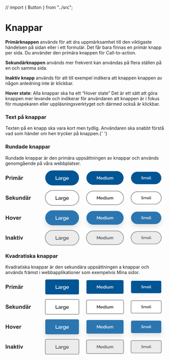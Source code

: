 // import { Button } from "../src";

<Meta title="Komponenter/Knappar/Översikt" />

# Knappar

<p>
  <strong>Primärknappen</strong> används för att dra uppmärksamhet till den viktigaste händelsen på sidan eller i ett
  formulär. Det får bara finnas en primär knapp per sida. Du använder den primära knappen för Call-to-action.
</p>

<p>
  <strong>Sekundärknappen</strong> används mer frekvent kan användas på flera ställen på en och samma sida.
</p>

<p>
  <strong>Inaktiv knapp</strong> används för att till exempel indikera att knappen knappen av någon anledning inte är
  klickbar.
</p>

<p>
  <strong>Hover state</strong>: Alla knappar ska ha ett “Hover state” Det är ett sätt att göra knappen mer levande och
  indikerar för användaren att knappen är i fokus för muspekaren eller uppläsningsverktyget och därmed också är
  klickbar.
</p>

### Text på knappar

<p>
  Texten på en knapp ska vara kort men tydlig. Användaren ska snabbt förstå vad som händer om hen trycker på
  knappen.{' '}
</p>

### Rundade knappar

<p>Rundade knappar är den primära uppsättningen av knappar och används genomgående på våra webbplatser.</p>

<svg width="514" height="241" viewBox="0 0 514 241" fill="none" xmlns="http://www.w3.org/2000/svg">
  <path
    d="M1.30957 30V17.1152H5.48438C7.06641 17.1152 8.09766 17.1797 8.57812 17.3086C9.31641 17.502 9.93457 17.9238 10.4326 18.5742C10.9307 19.2188 11.1797 20.0537 11.1797 21.0791C11.1797 21.8701 11.0361 22.5352 10.749 23.0742C10.4619 23.6133 10.0957 24.0381 9.65039 24.3486C9.21094 24.6533 8.7627 24.8555 8.30566 24.9551C7.68457 25.0781 6.78516 25.1396 5.60742 25.1396H3.91113V30H1.30957ZM3.91113 19.2949V22.9512H5.33496C6.36035 22.9512 7.0459 22.8838 7.3916 22.749C7.7373 22.6143 8.00684 22.4033 8.2002 22.1162C8.39941 21.8291 8.49902 21.4951 8.49902 21.1143C8.49902 20.6455 8.36133 20.2588 8.08594 19.9541C7.81055 19.6494 7.46191 19.459 7.04004 19.3828C6.72949 19.3242 6.10547 19.2949 5.16797 19.2949H3.91113ZM15.6621 30H13.1924V20.666H15.4863V21.9932C15.8789 21.3662 16.2305 20.9531 16.541 20.7539C16.8574 20.5547 17.2148 20.4551 17.6133 20.4551C18.1758 20.4551 18.7178 20.6104 19.2393 20.9209L18.4746 23.0742C18.0586 22.8047 17.6719 22.6699 17.3145 22.6699C16.9688 22.6699 16.6758 22.7666 16.4355 22.96C16.1953 23.1475 16.0049 23.4902 15.8643 23.9883C15.7295 24.4863 15.6621 25.5293 15.6621 27.1172V30ZM20.3115 19.4004V17.1152H22.7812V19.4004H20.3115ZM20.3115 30V20.666H22.7812V30H20.3115ZM25.1367 20.666H27.4131V21.9404C28.2275 20.9502 29.1973 20.4551 30.3223 20.4551C30.9199 20.4551 31.4385 20.5781 31.8779 20.8242C32.3174 21.0703 32.6777 21.4424 32.959 21.9404C33.3691 21.4424 33.8115 21.0703 34.2861 20.8242C34.7607 20.5781 35.2676 20.4551 35.8066 20.4551C36.4922 20.4551 37.0723 20.5957 37.5469 20.877C38.0215 21.1523 38.376 21.5596 38.6104 22.0986C38.7803 22.4971 38.8652 23.1416 38.8652 24.0322V30H36.3955V24.665C36.3955 23.7393 36.3105 23.1416 36.1406 22.8721C35.9121 22.5205 35.5605 22.3447 35.0859 22.3447C34.7402 22.3447 34.415 22.4502 34.1104 22.6611C33.8057 22.8721 33.5859 23.1826 33.4512 23.5928C33.3164 23.9971 33.249 24.6387 33.249 25.5176V30H30.7793V24.8848C30.7793 23.9766 30.7354 23.3906 30.6475 23.127C30.5596 22.8633 30.4219 22.667 30.2344 22.5381C30.0527 22.4092 29.8037 22.3447 29.4873 22.3447C29.1064 22.3447 28.7637 22.4473 28.459 22.6523C28.1543 22.8574 27.9346 23.1533 27.7998 23.54C27.6709 23.9268 27.6064 24.5684 27.6064 25.4648V30H25.1367V20.666ZM43.1807 23.5137L40.9395 23.1094C41.1914 22.207 41.625 21.5391 42.2402 21.1055C42.8555 20.6719 43.7695 20.4551 44.9824 20.4551C46.084 20.4551 46.9043 20.5869 47.4434 20.8506C47.9824 21.1084 48.3604 21.4395 48.5771 21.8438C48.7998 22.2422 48.9111 22.9775 48.9111 24.0498L48.8848 26.9326C48.8848 27.7529 48.9229 28.3594 48.999 28.752C49.0811 29.1387 49.2305 29.5547 49.4473 30H47.0039C46.9395 29.8359 46.8604 29.5928 46.7666 29.2705C46.7256 29.124 46.6963 29.0273 46.6787 28.9805C46.2568 29.3906 45.8057 29.6982 45.3252 29.9033C44.8447 30.1084 44.332 30.2109 43.7871 30.2109C42.8262 30.2109 42.0674 29.9502 41.5107 29.4287C40.96 28.9072 40.6846 28.248 40.6846 27.4512C40.6846 26.9238 40.8105 26.4551 41.0625 26.0449C41.3145 25.6289 41.666 25.3125 42.1172 25.0957C42.5742 24.873 43.2305 24.6797 44.0859 24.5156C45.2402 24.2988 46.04 24.0967 46.4854 23.9092V23.6631C46.4854 23.1885 46.3682 22.8516 46.1338 22.6523C45.8994 22.4473 45.457 22.3447 44.8066 22.3447C44.3672 22.3447 44.0244 22.4326 43.7783 22.6084C43.5322 22.7783 43.333 23.0801 43.1807 23.5137ZM46.4854 25.5176C46.1689 25.623 45.668 25.749 44.9824 25.8955C44.2969 26.042 43.8486 26.1855 43.6377 26.3262C43.3154 26.5547 43.1543 26.8447 43.1543 27.1963C43.1543 27.542 43.2832 27.8408 43.541 28.0928C43.7988 28.3447 44.127 28.4707 44.5254 28.4707C44.9707 28.4707 45.3955 28.3242 45.7998 28.0312C46.0986 27.8086 46.2949 27.5361 46.3887 27.2139C46.4531 27.0029 46.4854 26.6016 46.4854 26.0098V25.5176ZM42.1172 19.0137V16.8955H44.2354V19.0137H42.1172ZM45.8965 19.0137V16.8955H48.0234V19.0137H45.8965ZM53.7188 30H51.249V20.666H53.543V21.9932C53.9355 21.3662 54.2871 20.9531 54.5977 20.7539C54.9141 20.5547 55.2715 20.4551 55.6699 20.4551C56.2324 20.4551 56.7744 20.6104 57.2959 20.9209L56.5312 23.0742C56.1152 22.8047 55.7285 22.6699 55.3711 22.6699C55.0254 22.6699 54.7324 22.7666 54.4922 22.96C54.252 23.1475 54.0615 23.4902 53.9209 23.9883C53.7861 24.4863 53.7188 25.5293 53.7188 27.1172V30Z"
    fill="#212121"
  />
  <path
    d="M128 24C128 10.7452 138.745 0 152 0H212C225.255 0 236 10.7452 236 24C236 37.2548 225.255 48 212 48H152C138.745 48 128 37.2548 128 24Z"
    fill="#005595"
  />
  <path
    d="M161.366 30V18.64H163.158V28.416H169.254V30H161.366ZM169.878 27.552C169.878 27.0187 170.027 26.5547 170.326 26.16C170.624 25.7547 171.04 25.4453 171.574 25.232C172.118 25.008 172.742 24.896 173.446 24.896C173.819 24.896 174.198 24.928 174.582 24.992C174.976 25.0453 175.323 25.1253 175.622 25.232V24.704C175.622 24.1173 175.446 23.6587 175.094 23.328C174.742 22.9973 174.235 22.832 173.574 22.832C173.115 22.832 172.672 22.912 172.246 23.072C171.819 23.232 171.376 23.4667 170.918 23.776L170.326 22.592C170.88 22.2293 171.435 21.9573 171.99 21.776C172.555 21.584 173.147 21.488 173.766 21.488C174.886 21.488 175.766 21.7867 176.406 22.384C177.056 22.9707 177.382 23.808 177.382 24.896V28.016C177.382 28.2187 177.414 28.3627 177.478 28.448C177.552 28.5333 177.675 28.5813 177.846 28.592V30C177.686 30.032 177.542 30.0533 177.414 30.064C177.286 30.0747 177.179 30.08 177.094 30.08C176.71 30.08 176.422 29.9893 176.23 29.808C176.048 29.616 175.942 29.4027 175.91 29.168L175.862 28.688C175.499 29.1573 175.035 29.52 174.47 29.776C173.904 30.032 173.334 30.16 172.758 30.16C172.203 30.16 171.707 30.048 171.27 29.824C170.832 29.5893 170.491 29.2747 170.246 28.88C170 28.4853 169.878 28.0427 169.878 27.552ZM175.206 28.064C175.483 27.7867 175.622 27.5253 175.622 27.28V26.32C174.992 26.0853 174.352 25.968 173.702 25.968C173.062 25.968 172.539 26.1013 172.134 26.368C171.739 26.624 171.542 26.9707 171.542 27.408C171.542 27.7707 171.686 28.1067 171.974 28.416C172.272 28.7147 172.699 28.864 173.254 28.864C173.627 28.864 173.99 28.7893 174.342 28.64C174.694 28.4907 174.982 28.2987 175.206 28.064ZM184.221 23.152C183.538 23.1733 182.93 23.3333 182.397 23.632C181.874 23.92 181.501 24.336 181.277 24.88V30H179.517V21.632H181.149V23.504C181.437 22.928 181.816 22.4693 182.285 22.128C182.754 21.776 183.25 21.584 183.773 21.552C183.869 21.552 183.954 21.552 184.029 21.552C184.104 21.552 184.168 21.5573 184.221 21.568V23.152ZM188.704 30.08C187.947 30.08 187.28 29.8827 186.704 29.488C186.139 29.0933 185.691 28.576 185.36 27.936C185.04 27.2853 184.88 26.5813 184.88 25.824C184.88 25.0347 185.045 24.3093 185.376 23.648C185.707 22.9867 186.16 22.464 186.736 22.08C187.323 21.6853 188 21.488 188.768 21.488C189.44 21.488 190.027 21.648 190.528 21.968C191.04 22.288 191.461 22.704 191.792 23.216V21.632H193.344V29.76C193.344 30.5707 193.147 31.2587 192.752 31.824C192.368 32.3893 191.84 32.8213 191.168 33.12C190.496 33.4187 189.739 33.568 188.896 33.568C187.968 33.568 187.195 33.408 186.576 33.088C185.968 32.768 185.456 32.3307 185.04 31.776L186.032 30.848C186.352 31.296 186.763 31.6373 187.264 31.872C187.776 32.1067 188.32 32.224 188.896 32.224C189.376 32.224 189.819 32.1333 190.224 31.952C190.64 31.7813 190.971 31.5147 191.216 31.152C191.461 30.7893 191.584 30.3253 191.584 29.76V28.48C191.285 28.9813 190.875 29.376 190.352 29.664C189.829 29.9413 189.28 30.08 188.704 30.08ZM189.28 28.656C189.632 28.656 189.968 28.5813 190.288 28.432C190.608 28.272 190.88 28.064 191.104 27.808C191.339 27.552 191.499 27.28 191.584 26.992V24.8C191.371 24.2667 191.035 23.8347 190.576 23.504C190.128 23.1627 189.653 22.992 189.152 22.992C188.64 22.992 188.197 23.1307 187.824 23.408C187.461 23.6853 187.179 24.048 186.976 24.496C186.773 24.9333 186.672 25.392 186.672 25.872C186.672 26.384 186.784 26.8533 187.008 27.28C187.243 27.696 187.557 28.032 187.952 28.288C188.347 28.5333 188.789 28.656 189.28 28.656ZM199.246 30.16C198.382 30.16 197.625 29.9627 196.974 29.568C196.324 29.1733 195.817 28.6507 195.454 28C195.092 27.3387 194.91 26.6187 194.91 25.84C194.91 25.0507 195.092 24.3253 195.454 23.664C195.817 23.0027 196.324 22.4747 196.974 22.08C197.625 21.6853 198.388 21.488 199.262 21.488C200.137 21.488 200.894 21.6907 201.534 22.096C202.174 22.4907 202.665 23.0133 203.006 23.664C203.358 24.3147 203.534 25.0133 203.534 25.76C203.534 26.0267 203.518 26.24 203.486 26.4H196.782C196.814 26.8907 196.948 27.3227 197.182 27.696C197.428 28.0587 197.732 28.3467 198.094 28.56C198.468 28.7627 198.873 28.864 199.31 28.864C199.78 28.864 200.222 28.7467 200.638 28.512C201.054 28.2773 201.342 27.968 201.502 27.584L203.006 28.016C202.718 28.6453 202.238 29.1627 201.566 29.568C200.905 29.9627 200.132 30.16 199.246 30.16ZM196.734 25.232H201.79C201.748 24.752 201.609 24.3307 201.374 23.968C201.14 23.5947 200.836 23.3067 200.462 23.104C200.1 22.8907 199.694 22.784 199.246 22.784C198.809 22.784 198.404 22.8907 198.03 23.104C197.668 23.3067 197.369 23.5947 197.134 23.968C196.9 24.3307 196.766 24.752 196.734 25.232Z"
    fill="white"
  />
  <path
    d="M260 24C260 11.8497 269.85 2 282 2H357C369.15 2 379 11.8497 379 24C379 36.1503 369.15 46 357 46H282C269.85 46 260 36.1503 260 24Z"
    fill="#005595"
  />
  <path
    d="M301.88 29V21.916L298.954 27.292H298.03L295.09 21.916V29H293.522V19.06H295.202L298.492 25.136L301.782 19.06H303.462V29H301.88ZM308.703 29.14C307.947 29.14 307.284 28.9673 306.715 28.622C306.146 28.2767 305.702 27.8193 305.385 27.25C305.068 26.6713 304.909 26.0413 304.909 25.36C304.909 24.6693 305.068 24.0347 305.385 23.456C305.702 22.8773 306.146 22.4153 306.715 22.07C307.284 21.7247 307.952 21.552 308.717 21.552C309.482 21.552 310.145 21.7293 310.705 22.084C311.265 22.4293 311.694 22.8867 311.993 23.456C312.301 24.0253 312.455 24.6367 312.455 25.29C312.455 25.5233 312.441 25.71 312.413 25.85H306.547C306.575 26.2793 306.692 26.6573 306.897 26.984C307.112 27.3013 307.378 27.5533 307.695 27.74C308.022 27.9173 308.376 28.006 308.759 28.006C309.17 28.006 309.557 27.9033 309.921 27.698C310.285 27.4927 310.537 27.222 310.677 26.886L311.993 27.264C311.741 27.8147 311.321 28.2673 310.733 28.622C310.154 28.9673 309.478 29.14 308.703 29.14ZM306.505 24.828H310.929C310.892 24.408 310.77 24.0393 310.565 23.722C310.36 23.3953 310.094 23.1433 309.767 22.966C309.45 22.7793 309.095 22.686 308.703 22.686C308.32 22.686 307.966 22.7793 307.639 22.966C307.322 23.1433 307.06 23.3953 306.855 23.722C306.65 24.0393 306.533 24.408 306.505 24.828ZM313.249 25.346C313.249 24.646 313.389 24.0113 313.669 23.442C313.958 22.8633 314.35 22.406 314.845 22.07C315.34 21.7247 315.909 21.552 316.553 21.552C317.113 21.552 317.617 21.6967 318.065 21.986C318.522 22.2753 318.877 22.6347 319.129 23.064V18.78H320.669V27.264C320.669 27.4413 320.702 27.5673 320.767 27.642C320.832 27.7167 320.94 27.7587 321.089 27.768V29C320.8 29.0467 320.576 29.07 320.417 29.07C320.128 29.07 319.88 28.9907 319.675 28.832C319.479 28.664 319.376 28.4587 319.367 28.216L319.353 27.67C319.073 28.1367 318.695 28.5007 318.219 28.762C317.743 29.014 317.248 29.14 316.735 29.14C316.063 29.14 315.461 28.9673 314.929 28.622C314.406 28.2767 313.996 27.8193 313.697 27.25C313.398 26.6713 313.249 26.0367 313.249 25.346ZM319.129 26.368V24.45C319.017 24.1513 318.849 23.8853 318.625 23.652C318.401 23.4093 318.144 23.218 317.855 23.078C317.575 22.938 317.295 22.868 317.015 22.868C316.576 22.868 316.194 22.9893 315.867 23.232C315.55 23.4653 315.298 23.7733 315.111 24.156C314.934 24.5387 314.845 24.9447 314.845 25.374C314.845 25.822 314.943 26.2327 315.139 26.606C315.344 26.9793 315.62 27.278 315.965 27.502C316.31 27.7167 316.698 27.824 317.127 27.824C317.388 27.824 317.659 27.7633 317.939 27.642C318.228 27.5113 318.48 27.3387 318.695 27.124C318.91 26.9 319.054 26.648 319.129 26.368ZM322.625 20.474V18.78H324.165V20.474H322.625ZM322.625 29V21.678H324.165V29H322.625ZM325.946 26.158V21.678H327.486V25.85C327.486 27.166 327.952 27.824 328.886 27.824C329.324 27.824 329.74 27.6887 330.132 27.418C330.524 27.138 330.827 26.746 331.042 26.242V21.678H332.582V27.264C332.582 27.4413 332.614 27.5673 332.68 27.642C332.745 27.7167 332.852 27.7587 333.002 27.768V29C332.843 29.028 332.712 29.0467 332.61 29.056C332.507 29.0653 332.409 29.07 332.316 29.07C332.036 29.07 331.802 28.9953 331.616 28.846C331.429 28.6967 331.322 28.496 331.294 28.244L331.266 27.516C330.939 28.048 330.514 28.454 329.992 28.734C329.469 29.0047 328.895 29.14 328.27 29.14C327.504 29.14 326.926 28.888 326.534 28.384C326.142 27.88 325.946 27.138 325.946 26.158ZM345.747 29H344.207V24.898C344.207 24.226 344.095 23.7313 343.871 23.414C343.647 23.0873 343.32 22.924 342.891 22.924C342.462 22.924 342.06 23.0873 341.687 23.414C341.323 23.7313 341.066 24.1467 340.917 24.66V29H339.377V24.898C339.377 24.2073 339.265 23.708 339.041 23.4C338.817 23.0827 338.495 22.924 338.075 22.924C337.646 22.924 337.244 23.0827 336.871 23.4C336.507 23.7173 336.246 24.1327 336.087 24.646V29H334.547V21.678H335.947V23.148C336.227 22.6347 336.605 22.2427 337.081 21.972C337.557 21.692 338.098 21.552 338.705 21.552C339.312 21.552 339.788 21.7107 340.133 22.028C340.488 22.3453 340.707 22.742 340.791 23.218C341.426 22.1073 342.345 21.552 343.549 21.552C344.128 21.552 344.576 21.692 344.893 21.972C345.21 22.2427 345.43 22.6067 345.551 23.064C345.682 23.512 345.747 24.002 345.747 24.534V29Z"
    fill="white"
  />
  <path
    d="M403 24C403 12.9543 411.954 4 423 4H480C491.046 4 500 12.9543 500 24C500 35.0457 491.046 44 480 44H423C411.954 44 403 35.0457 403 24Z"
    fill="#005595"
  />
  <path
    d="M441.287 21.484C441.183 21.364 441.011 21.24 440.771 21.112C440.539 20.976 440.267 20.86 439.955 20.764C439.643 20.668 439.319 20.62 438.983 20.62C438.415 20.62 437.995 20.724 437.723 20.932C437.459 21.14 437.327 21.428 437.327 21.796C437.327 22.068 437.403 22.284 437.555 22.444C437.707 22.596 437.939 22.728 438.251 22.84C438.563 22.944 438.955 23.052 439.427 23.164C440.003 23.3 440.499 23.464 440.915 23.656C441.339 23.84 441.663 24.088 441.887 24.4C442.119 24.712 442.235 25.124 442.235 25.636C442.235 26.22 442.095 26.692 441.815 27.052C441.535 27.412 441.155 27.676 440.675 27.844C440.203 28.004 439.683 28.084 439.115 28.084C438.467 28.084 437.839 27.984 437.231 27.784C436.623 27.584 436.079 27.3 435.599 26.932L436.211 25.78C436.347 25.916 436.563 26.072 436.859 26.248C437.155 26.416 437.499 26.564 437.891 26.692C438.291 26.812 438.707 26.872 439.139 26.872C439.667 26.872 440.075 26.78 440.363 26.596C440.651 26.404 440.795 26.132 440.795 25.78C440.795 25.492 440.699 25.264 440.507 25.096C440.323 24.92 440.055 24.776 439.703 24.664C439.359 24.544 438.943 24.42 438.455 24.292C437.895 24.148 437.427 23.984 437.051 23.8C436.675 23.616 436.391 23.384 436.199 23.104C436.015 22.824 435.923 22.46 435.923 22.012C435.923 21.452 436.059 20.98 436.331 20.596C436.603 20.204 436.971 19.912 437.435 19.72C437.907 19.52 438.435 19.42 439.019 19.42C439.595 19.42 440.127 19.512 440.615 19.696C441.103 19.88 441.531 20.108 441.899 20.38L441.287 21.484ZM452.992 28H451.672V24.484C451.672 23.908 451.576 23.484 451.384 23.212C451.192 22.932 450.912 22.792 450.544 22.792C450.176 22.792 449.832 22.932 449.512 23.212C449.2 23.484 448.98 23.84 448.852 24.28V28H447.532V24.484C447.532 23.892 447.436 23.464 447.244 23.2C447.052 22.928 446.776 22.792 446.416 22.792C446.048 22.792 445.704 22.928 445.384 23.2C445.072 23.472 444.848 23.828 444.712 24.268V28H443.392V21.724H444.592V22.984C444.832 22.544 445.156 22.208 445.564 21.976C445.972 21.736 446.436 21.616 446.956 21.616C447.476 21.616 447.884 21.752 448.18 22.024C448.484 22.296 448.672 22.636 448.744 23.044C449.288 22.092 450.076 21.616 451.108 21.616C451.604 21.616 451.988 21.736 452.26 21.976C452.532 22.208 452.72 22.52 452.824 22.912C452.936 23.296 452.992 23.716 452.992 24.172V28ZM454.057 26.164C454.057 25.764 454.169 25.416 454.393 25.12C454.617 24.816 454.929 24.584 455.329 24.424C455.737 24.256 456.205 24.172 456.733 24.172C457.013 24.172 457.297 24.196 457.585 24.244C457.881 24.284 458.141 24.344 458.365 24.424V24.028C458.365 23.588 458.233 23.244 457.969 22.996C457.705 22.748 457.325 22.624 456.829 22.624C456.485 22.624 456.153 22.684 455.833 22.804C455.513 22.924 455.181 23.1 454.837 23.332L454.393 22.444C454.809 22.172 455.225 21.968 455.641 21.832C456.065 21.688 456.509 21.616 456.973 21.616C457.813 21.616 458.473 21.84 458.953 22.288C459.441 22.728 459.685 23.356 459.685 24.172V26.512C459.685 26.664 459.709 26.772 459.757 26.836C459.813 26.9 459.905 26.936 460.033 26.944V28C459.913 28.024 459.805 28.04 459.709 28.048C459.613 28.056 459.533 28.06 459.469 28.06C459.181 28.06 458.965 27.992 458.821 27.856C458.685 27.712 458.605 27.552 458.581 27.376L458.545 27.016C458.273 27.368 457.925 27.64 457.501 27.832C457.077 28.024 456.649 28.12 456.217 28.12C455.801 28.12 455.429 28.036 455.101 27.868C454.773 27.692 454.517 27.456 454.333 27.16C454.149 26.864 454.057 26.532 454.057 26.164ZM458.053 26.548C458.261 26.34 458.365 26.144 458.365 25.96V25.24C457.893 25.064 457.413 24.976 456.925 24.976C456.445 24.976 456.053 25.076 455.749 25.276C455.453 25.468 455.305 25.728 455.305 26.056C455.305 26.328 455.413 26.58 455.629 26.812C455.853 27.036 456.173 27.148 456.589 27.148C456.869 27.148 457.141 27.092 457.405 26.98C457.669 26.868 457.885 26.724 458.053 26.548ZM461.298 19.24H462.618V26.188C462.618 26.508 462.666 26.712 462.762 26.8C462.858 26.888 462.978 26.932 463.122 26.932C463.282 26.932 463.434 26.916 463.578 26.884C463.722 26.852 463.842 26.812 463.938 26.764L464.13 27.808C463.938 27.888 463.71 27.956 463.446 28.012C463.182 28.068 462.946 28.096 462.738 28.096C462.29 28.096 461.938 27.972 461.682 27.724C461.426 27.468 461.298 27.116 461.298 26.668V19.24ZM464.908 19.24H466.228V26.188C466.228 26.508 466.276 26.712 466.372 26.8C466.468 26.888 466.588 26.932 466.732 26.932C466.892 26.932 467.044 26.916 467.188 26.884C467.332 26.852 467.452 26.812 467.548 26.764L467.74 27.808C467.548 27.888 467.32 27.956 467.056 28.012C466.792 28.068 466.556 28.096 466.348 28.096C465.9 28.096 465.548 27.972 465.292 27.724C465.036 27.468 464.908 27.116 464.908 26.668V19.24Z"
    fill="white"
  />
  <path
    d="M0.650391 89.8076L3.18164 89.5615C3.33398 90.4111 3.6416 91.0352 4.10449 91.4336C4.57324 91.832 5.20312 92.0312 5.99414 92.0312C6.83203 92.0312 7.46191 91.8555 7.88379 91.5039C8.31152 91.1465 8.52539 90.7305 8.52539 90.2559C8.52539 89.9512 8.43457 89.6934 8.25293 89.4824C8.07715 89.2656 7.7666 89.0781 7.32129 88.9199C7.0166 88.8145 6.32227 88.627 5.23828 88.3574C3.84375 88.0117 2.86523 87.5869 2.30273 87.083C1.51172 86.374 1.11621 85.5098 1.11621 84.4902C1.11621 83.834 1.30078 83.2217 1.66992 82.6533C2.04492 82.0791 2.58105 81.6426 3.27832 81.3438C3.98145 81.0449 4.82812 80.8955 5.81836 80.8955C7.43555 80.8955 8.65137 81.25 9.46582 81.959C10.2861 82.668 10.7168 83.6143 10.7578 84.7979L8.15625 84.9121C8.04492 84.25 7.80469 83.7754 7.43555 83.4883C7.07227 83.1953 6.52441 83.0488 5.79199 83.0488C5.03613 83.0488 4.44434 83.2041 4.0166 83.5146C3.74121 83.7139 3.60352 83.9805 3.60352 84.3145C3.60352 84.6191 3.73242 84.8799 3.99023 85.0967C4.31836 85.3721 5.11523 85.6592 6.38086 85.958C7.64648 86.2568 8.58105 86.5674 9.18457 86.8896C9.79395 87.2061 10.2686 87.6426 10.6084 88.1992C10.9541 88.75 11.127 89.4326 11.127 90.2471C11.127 90.9854 10.9219 91.6768 10.5117 92.3213C10.1016 92.9658 9.52148 93.4463 8.77148 93.7627C8.02148 94.0732 7.08691 94.2285 5.96777 94.2285C4.33887 94.2285 3.08789 93.8535 2.21484 93.1035C1.3418 92.3477 0.820312 91.249 0.650391 89.8076ZM18.7031 91.0293L21.1641 91.4424C20.8477 92.3447 20.3467 93.0332 19.6611 93.5078C18.9814 93.9766 18.1289 94.2109 17.1035 94.2109C15.4805 94.2109 14.2793 93.6807 13.5 92.6201C12.8848 91.7705 12.5771 90.6982 12.5771 89.4033C12.5771 87.8564 12.9814 86.6465 13.79 85.7734C14.5986 84.8945 15.6211 84.4551 16.8574 84.4551C18.2461 84.4551 19.3418 84.915 20.1445 85.835C20.9473 86.749 21.3311 88.1523 21.2959 90.0449H15.1084C15.126 90.7773 15.3252 91.3486 15.7061 91.7588C16.0869 92.1631 16.5615 92.3652 17.1299 92.3652C17.5166 92.3652 17.8418 92.2598 18.1055 92.0488C18.3691 91.8379 18.5684 91.498 18.7031 91.0293ZM18.8438 88.5332C18.8262 87.8184 18.6416 87.2764 18.29 86.9072C17.9385 86.5322 17.5107 86.3447 17.0068 86.3447C16.4678 86.3447 16.0225 86.541 15.6709 86.9336C15.3193 87.3262 15.1465 87.8594 15.1523 88.5332H18.8438ZM23.2295 94V81.1152H25.6992V87.9531L28.5908 84.666H31.6318L28.4414 88.0762L31.8604 94H29.1973L26.8506 89.8076L25.6992 91.0117V94H23.2295ZM39.4805 94V92.6025C39.1406 93.1006 38.6924 93.4932 38.1357 93.7803C37.585 94.0674 37.002 94.2109 36.3867 94.2109C35.7598 94.2109 35.1973 94.0732 34.6992 93.7979C34.2012 93.5225 33.8408 93.1357 33.6182 92.6377C33.3955 92.1396 33.2842 91.4512 33.2842 90.5723V84.666H35.7539V88.9551C35.7539 90.2676 35.7979 91.0732 35.8857 91.3721C35.9795 91.665 36.1465 91.8994 36.3867 92.0752C36.627 92.2451 36.9316 92.3301 37.3008 92.3301C37.7227 92.3301 38.1006 92.2158 38.4346 91.9873C38.7686 91.7529 38.9971 91.4658 39.1201 91.126C39.2432 90.7803 39.3047 89.9395 39.3047 88.6035V84.666H41.7744V94H39.4805ZM52.8311 94H50.3613V89.2363C50.3613 88.2285 50.3086 87.5781 50.2031 87.2852C50.0977 86.9863 49.9248 86.7549 49.6846 86.5908C49.4502 86.4268 49.166 86.3447 48.832 86.3447C48.4043 86.3447 48.0205 86.4619 47.6807 86.6963C47.3408 86.9307 47.1064 87.2412 46.9775 87.6279C46.8545 88.0146 46.793 88.7295 46.793 89.7725V94H44.3232V84.666H46.6172V86.0371C47.4316 84.9824 48.457 84.4551 49.6934 84.4551C50.2383 84.4551 50.7363 84.5547 51.1875 84.7539C51.6387 84.9473 51.9785 85.1963 52.207 85.501C52.4414 85.8057 52.6025 86.1514 52.6904 86.5381C52.7842 86.9248 52.8311 87.4785 52.8311 88.1992V94ZM63.9053 94H61.6113V92.6289C61.2305 93.1621 60.7793 93.5605 60.2578 93.8242C59.7422 94.082 59.2207 94.2109 58.6934 94.2109C57.6211 94.2109 56.7012 93.7803 55.9336 92.9189C55.1719 92.0518 54.791 90.8447 54.791 89.2979C54.791 87.7158 55.1631 86.5146 55.9072 85.6943C56.6514 84.8682 57.5918 84.4551 58.7285 84.4551C59.7715 84.4551 60.6738 84.8887 61.4355 85.7559V81.1152H63.9053V94ZM57.3135 89.1309C57.3135 90.127 57.4512 90.8477 57.7266 91.293C58.125 91.9375 58.6816 92.2598 59.3965 92.2598C59.9648 92.2598 60.4482 92.0195 60.8467 91.5391C61.2451 91.0527 61.4443 90.3291 61.4443 89.3682C61.4443 88.2959 61.251 87.5254 60.8643 87.0566C60.4775 86.582 59.9824 86.3447 59.3789 86.3447C58.793 86.3447 58.3008 86.5791 57.9023 87.0479C57.5098 87.5107 57.3135 88.2051 57.3135 89.1309ZM68.1943 87.5137L65.9531 87.1094C66.2051 86.207 66.6387 85.5391 67.2539 85.1055C67.8691 84.6719 68.7832 84.4551 69.9961 84.4551C71.0977 84.4551 71.918 84.5869 72.457 84.8506C72.9961 85.1084 73.374 85.4395 73.5908 85.8438C73.8135 86.2422 73.9248 86.9775 73.9248 88.0498L73.8984 90.9326C73.8984 91.7529 73.9365 92.3594 74.0127 92.752C74.0947 93.1387 74.2441 93.5547 74.4609 94H72.0176C71.9531 93.8359 71.874 93.5928 71.7803 93.2705C71.7393 93.124 71.71 93.0273 71.6924 92.9805C71.2705 93.3906 70.8193 93.6982 70.3389 93.9033C69.8584 94.1084 69.3457 94.2109 68.8008 94.2109C67.8398 94.2109 67.0811 93.9502 66.5244 93.4287C65.9736 92.9072 65.6982 92.248 65.6982 91.4512C65.6982 90.9238 65.8242 90.4551 66.0762 90.0449C66.3281 89.6289 66.6797 89.3125 67.1309 89.0957C67.5879 88.873 68.2441 88.6797 69.0996 88.5156C70.2539 88.2988 71.0537 88.0967 71.499 87.9092V87.6631C71.499 87.1885 71.3818 86.8516 71.1475 86.6523C70.9131 86.4473 70.4707 86.3447 69.8203 86.3447C69.3809 86.3447 69.0381 86.4326 68.792 86.6084C68.5459 86.7783 68.3467 87.0801 68.1943 87.5137ZM71.499 89.5176C71.1826 89.623 70.6816 89.749 69.9961 89.8955C69.3105 90.042 68.8623 90.1855 68.6514 90.3262C68.3291 90.5547 68.168 90.8447 68.168 91.1963C68.168 91.542 68.2969 91.8408 68.5547 92.0928C68.8125 92.3447 69.1406 92.4707 69.5391 92.4707C69.9844 92.4707 70.4092 92.3242 70.8135 92.0312C71.1123 91.8086 71.3086 91.5361 71.4023 91.2139C71.4668 91.0029 71.499 90.6016 71.499 90.0098V89.5176ZM67.1309 83.0137V80.8955H69.249V83.0137H67.1309ZM70.9102 83.0137V80.8955H73.0371V83.0137H70.9102ZM78.7324 94H76.2627V84.666H78.5566V85.9932C78.9492 85.3662 79.3008 84.9531 79.6113 84.7539C79.9277 84.5547 80.2852 84.4551 80.6836 84.4551C81.2461 84.4551 81.7881 84.6104 82.3096 84.9209L81.5449 87.0742C81.1289 86.8047 80.7422 86.6699 80.3848 86.6699C80.0391 86.6699 79.7461 86.7666 79.5059 86.96C79.2656 87.1475 79.0752 87.4902 78.9346 87.9883C78.7998 88.4863 78.7324 89.5293 78.7324 91.1172V94Z"
    fill="#212121"
  />
  <path
    d="M128 88C128 74.7452 138.745 64 152 64H212C225.255 64 236 74.7452 236 88C236 101.255 225.255 112 212 112H152C138.745 112 128 101.255 128 88Z"
    fill="white"
  />
  <path
    d="M161.366 94V82.64H163.158V92.416H169.254V94H161.366ZM169.878 91.552C169.878 91.0187 170.027 90.5547 170.326 90.16C170.624 89.7547 171.04 89.4453 171.574 89.232C172.118 89.008 172.742 88.896 173.446 88.896C173.819 88.896 174.198 88.928 174.582 88.992C174.976 89.0453 175.323 89.1253 175.622 89.232V88.704C175.622 88.1173 175.446 87.6587 175.094 87.328C174.742 86.9973 174.235 86.832 173.574 86.832C173.115 86.832 172.672 86.912 172.246 87.072C171.819 87.232 171.376 87.4667 170.918 87.776L170.326 86.592C170.88 86.2293 171.435 85.9573 171.99 85.776C172.555 85.584 173.147 85.488 173.766 85.488C174.886 85.488 175.766 85.7867 176.406 86.384C177.056 86.9707 177.382 87.808 177.382 88.896V92.016C177.382 92.2187 177.414 92.3627 177.478 92.448C177.552 92.5333 177.675 92.5813 177.846 92.592V94C177.686 94.032 177.542 94.0533 177.414 94.064C177.286 94.0747 177.179 94.08 177.094 94.08C176.71 94.08 176.422 93.9893 176.23 93.808C176.048 93.616 175.942 93.4027 175.91 93.168L175.862 92.688C175.499 93.1573 175.035 93.52 174.47 93.776C173.904 94.032 173.334 94.16 172.758 94.16C172.203 94.16 171.707 94.048 171.27 93.824C170.832 93.5893 170.491 93.2747 170.246 92.88C170 92.4853 169.878 92.0427 169.878 91.552ZM175.206 92.064C175.483 91.7867 175.622 91.5253 175.622 91.28V90.32C174.992 90.0853 174.352 89.968 173.702 89.968C173.062 89.968 172.539 90.1013 172.134 90.368C171.739 90.624 171.542 90.9707 171.542 91.408C171.542 91.7707 171.686 92.1067 171.974 92.416C172.272 92.7147 172.699 92.864 173.254 92.864C173.627 92.864 173.99 92.7893 174.342 92.64C174.694 92.4907 174.982 92.2987 175.206 92.064ZM184.221 87.152C183.538 87.1733 182.93 87.3333 182.397 87.632C181.874 87.92 181.501 88.336 181.277 88.88V94H179.517V85.632H181.149V87.504C181.437 86.928 181.816 86.4693 182.285 86.128C182.754 85.776 183.25 85.584 183.773 85.552C183.869 85.552 183.954 85.552 184.029 85.552C184.104 85.552 184.168 85.5573 184.221 85.568V87.152ZM188.704 94.08C187.947 94.08 187.28 93.8827 186.704 93.488C186.139 93.0933 185.691 92.576 185.36 91.936C185.04 91.2853 184.88 90.5813 184.88 89.824C184.88 89.0347 185.045 88.3093 185.376 87.648C185.707 86.9867 186.16 86.464 186.736 86.08C187.323 85.6853 188 85.488 188.768 85.488C189.44 85.488 190.027 85.648 190.528 85.968C191.04 86.288 191.461 86.704 191.792 87.216V85.632H193.344V93.76C193.344 94.5707 193.147 95.2587 192.752 95.824C192.368 96.3893 191.84 96.8213 191.168 97.12C190.496 97.4187 189.739 97.568 188.896 97.568C187.968 97.568 187.195 97.408 186.576 97.088C185.968 96.768 185.456 96.3307 185.04 95.776L186.032 94.848C186.352 95.296 186.763 95.6373 187.264 95.872C187.776 96.1067 188.32 96.224 188.896 96.224C189.376 96.224 189.819 96.1333 190.224 95.952C190.64 95.7813 190.971 95.5147 191.216 95.152C191.461 94.7893 191.584 94.3253 191.584 93.76V92.48C191.285 92.9813 190.875 93.376 190.352 93.664C189.829 93.9413 189.28 94.08 188.704 94.08ZM189.28 92.656C189.632 92.656 189.968 92.5813 190.288 92.432C190.608 92.272 190.88 92.064 191.104 91.808C191.339 91.552 191.499 91.28 191.584 90.992V88.8C191.371 88.2667 191.035 87.8347 190.576 87.504C190.128 87.1627 189.653 86.992 189.152 86.992C188.64 86.992 188.197 87.1307 187.824 87.408C187.461 87.6853 187.179 88.048 186.976 88.496C186.773 88.9333 186.672 89.392 186.672 89.872C186.672 90.384 186.784 90.8533 187.008 91.28C187.243 91.696 187.557 92.032 187.952 92.288C188.347 92.5333 188.789 92.656 189.28 92.656ZM199.246 94.16C198.382 94.16 197.625 93.9627 196.974 93.568C196.324 93.1733 195.817 92.6507 195.454 92C195.092 91.3387 194.91 90.6187 194.91 89.84C194.91 89.0507 195.092 88.3253 195.454 87.664C195.817 87.0027 196.324 86.4747 196.974 86.08C197.625 85.6853 198.388 85.488 199.262 85.488C200.137 85.488 200.894 85.6907 201.534 86.096C202.174 86.4907 202.665 87.0133 203.006 87.664C203.358 88.3147 203.534 89.0133 203.534 89.76C203.534 90.0267 203.518 90.24 203.486 90.4H196.782C196.814 90.8907 196.948 91.3227 197.182 91.696C197.428 92.0587 197.732 92.3467 198.094 92.56C198.468 92.7627 198.873 92.864 199.31 92.864C199.78 92.864 200.222 92.7467 200.638 92.512C201.054 92.2773 201.342 91.968 201.502 91.584L203.006 92.016C202.718 92.6453 202.238 93.1627 201.566 93.568C200.905 93.9627 200.132 94.16 199.246 94.16ZM196.734 89.232H201.79C201.748 88.752 201.609 88.3307 201.374 87.968C201.14 87.5947 200.836 87.3067 200.462 87.104C200.1 86.8907 199.694 86.784 199.246 86.784C198.809 86.784 198.404 86.8907 198.03 87.104C197.668 87.3067 197.369 87.5947 197.134 87.968C196.9 88.3307 196.766 88.752 196.734 89.232Z"
    fill="#212121"
  />
  <path
    d="M152 65H212V63H152V65ZM212 111H152V113H212V111ZM152 111C139.297 111 129 100.703 129 88H127C127 101.807 138.193 113 152 113V111ZM235 88C235 100.703 224.703 111 212 111V113C225.807 113 237 101.807 237 88H235ZM212 65C224.703 65 235 75.2975 235 88H237C237 74.1929 225.807 63 212 63V65ZM152 63C138.193 63 127 74.1929 127 88H129C129 75.2975 139.297 65 152 65V63Z"
    fill="#939393"
  />
  <path
    d="M260 88C260 75.8497 269.85 66 282 66H357C369.15 66 379 75.8497 379 88C379 100.15 369.15 110 357 110H282C269.85 110 260 100.15 260 88Z"
    fill="white"
  />
  <path
    d="M301.88 93V85.916L298.954 91.292H298.03L295.09 85.916V93H293.522V83.06H295.202L298.492 89.136L301.782 83.06H303.462V93H301.88ZM308.703 93.14C307.947 93.14 307.284 92.9673 306.715 92.622C306.146 92.2767 305.702 91.8193 305.385 91.25C305.068 90.6713 304.909 90.0413 304.909 89.36C304.909 88.6693 305.068 88.0347 305.385 87.456C305.702 86.8773 306.146 86.4153 306.715 86.07C307.284 85.7247 307.952 85.552 308.717 85.552C309.482 85.552 310.145 85.7293 310.705 86.084C311.265 86.4293 311.694 86.8867 311.993 87.456C312.301 88.0253 312.455 88.6367 312.455 89.29C312.455 89.5233 312.441 89.71 312.413 89.85H306.547C306.575 90.2793 306.692 90.6573 306.897 90.984C307.112 91.3013 307.378 91.5533 307.695 91.74C308.022 91.9173 308.376 92.006 308.759 92.006C309.17 92.006 309.557 91.9033 309.921 91.698C310.285 91.4927 310.537 91.222 310.677 90.886L311.993 91.264C311.741 91.8147 311.321 92.2673 310.733 92.622C310.154 92.9673 309.478 93.14 308.703 93.14ZM306.505 88.828H310.929C310.892 88.408 310.77 88.0393 310.565 87.722C310.36 87.3953 310.094 87.1433 309.767 86.966C309.45 86.7793 309.095 86.686 308.703 86.686C308.32 86.686 307.966 86.7793 307.639 86.966C307.322 87.1433 307.06 87.3953 306.855 87.722C306.65 88.0393 306.533 88.408 306.505 88.828ZM313.249 89.346C313.249 88.646 313.389 88.0113 313.669 87.442C313.958 86.8633 314.35 86.406 314.845 86.07C315.34 85.7247 315.909 85.552 316.553 85.552C317.113 85.552 317.617 85.6967 318.065 85.986C318.522 86.2753 318.877 86.6347 319.129 87.064V82.78H320.669V91.264C320.669 91.4413 320.702 91.5673 320.767 91.642C320.832 91.7167 320.94 91.7587 321.089 91.768V93C320.8 93.0467 320.576 93.07 320.417 93.07C320.128 93.07 319.88 92.9907 319.675 92.832C319.479 92.664 319.376 92.4587 319.367 92.216L319.353 91.67C319.073 92.1367 318.695 92.5007 318.219 92.762C317.743 93.014 317.248 93.14 316.735 93.14C316.063 93.14 315.461 92.9673 314.929 92.622C314.406 92.2767 313.996 91.8193 313.697 91.25C313.398 90.6713 313.249 90.0367 313.249 89.346ZM319.129 90.368V88.45C319.017 88.1513 318.849 87.8853 318.625 87.652C318.401 87.4093 318.144 87.218 317.855 87.078C317.575 86.938 317.295 86.868 317.015 86.868C316.576 86.868 316.194 86.9893 315.867 87.232C315.55 87.4653 315.298 87.7733 315.111 88.156C314.934 88.5387 314.845 88.9447 314.845 89.374C314.845 89.822 314.943 90.2327 315.139 90.606C315.344 90.9793 315.62 91.278 315.965 91.502C316.31 91.7167 316.698 91.824 317.127 91.824C317.388 91.824 317.659 91.7633 317.939 91.642C318.228 91.5113 318.48 91.3387 318.695 91.124C318.91 90.9 319.054 90.648 319.129 90.368ZM322.625 84.474V82.78H324.165V84.474H322.625ZM322.625 93V85.678H324.165V93H322.625ZM325.946 90.158V85.678H327.486V89.85C327.486 91.166 327.952 91.824 328.886 91.824C329.324 91.824 329.74 91.6887 330.132 91.418C330.524 91.138 330.827 90.746 331.042 90.242V85.678H332.582V91.264C332.582 91.4413 332.614 91.5673 332.68 91.642C332.745 91.7167 332.852 91.7587 333.002 91.768V93C332.843 93.028 332.712 93.0467 332.61 93.056C332.507 93.0653 332.409 93.07 332.316 93.07C332.036 93.07 331.802 92.9953 331.616 92.846C331.429 92.6967 331.322 92.496 331.294 92.244L331.266 91.516C330.939 92.048 330.514 92.454 329.992 92.734C329.469 93.0047 328.895 93.14 328.27 93.14C327.504 93.14 326.926 92.888 326.534 92.384C326.142 91.88 325.946 91.138 325.946 90.158ZM345.747 93H344.207V88.898C344.207 88.226 344.095 87.7313 343.871 87.414C343.647 87.0873 343.32 86.924 342.891 86.924C342.462 86.924 342.06 87.0873 341.687 87.414C341.323 87.7313 341.066 88.1467 340.917 88.66V93H339.377V88.898C339.377 88.2073 339.265 87.708 339.041 87.4C338.817 87.0827 338.495 86.924 338.075 86.924C337.646 86.924 337.244 87.0827 336.871 87.4C336.507 87.7173 336.246 88.1327 336.087 88.646V93H334.547V85.678H335.947V87.148C336.227 86.6347 336.605 86.2427 337.081 85.972C337.557 85.692 338.098 85.552 338.705 85.552C339.312 85.552 339.788 85.7107 340.133 86.028C340.488 86.3453 340.707 86.742 340.791 87.218C341.426 86.1073 342.345 85.552 343.549 85.552C344.128 85.552 344.576 85.692 344.893 85.972C345.21 86.2427 345.43 86.6067 345.551 87.064C345.682 87.512 345.747 88.002 345.747 88.534V93Z"
    fill="#212121"
  />
  <path
    d="M282 67H357V65H282V67ZM357 109H282V111H357V109ZM282 109C270.402 109 261 99.598 261 88H259C259 100.703 269.297 111 282 111V109ZM378 88C378 99.598 368.598 109 357 109V111C369.703 111 380 100.703 380 88H378ZM357 67C368.598 67 378 76.402 378 88H380C380 75.2975 369.703 65 357 65V67ZM282 65C269.297 65 259 75.2975 259 88H261C261 76.402 270.402 67 282 67V65Z"
    fill="#939393"
  />
  <path
    d="M403 88C403 76.9543 411.954 68 423 68H480C491.046 68 500 76.9543 500 88C500 99.0457 491.046 108 480 108H423C411.954 108 403 99.0457 403 88Z"
    fill="white"
  />
  <path
    d="M441.287 85.484C441.183 85.364 441.011 85.24 440.771 85.112C440.539 84.976 440.267 84.86 439.955 84.764C439.643 84.668 439.319 84.62 438.983 84.62C438.415 84.62 437.995 84.724 437.723 84.932C437.459 85.14 437.327 85.428 437.327 85.796C437.327 86.068 437.403 86.284 437.555 86.444C437.707 86.596 437.939 86.728 438.251 86.84C438.563 86.944 438.955 87.052 439.427 87.164C440.003 87.3 440.499 87.464 440.915 87.656C441.339 87.84 441.663 88.088 441.887 88.4C442.119 88.712 442.235 89.124 442.235 89.636C442.235 90.22 442.095 90.692 441.815 91.052C441.535 91.412 441.155 91.676 440.675 91.844C440.203 92.004 439.683 92.084 439.115 92.084C438.467 92.084 437.839 91.984 437.231 91.784C436.623 91.584 436.079 91.3 435.599 90.932L436.211 89.78C436.347 89.916 436.563 90.072 436.859 90.248C437.155 90.416 437.499 90.564 437.891 90.692C438.291 90.812 438.707 90.872 439.139 90.872C439.667 90.872 440.075 90.78 440.363 90.596C440.651 90.404 440.795 90.132 440.795 89.78C440.795 89.492 440.699 89.264 440.507 89.096C440.323 88.92 440.055 88.776 439.703 88.664C439.359 88.544 438.943 88.42 438.455 88.292C437.895 88.148 437.427 87.984 437.051 87.8C436.675 87.616 436.391 87.384 436.199 87.104C436.015 86.824 435.923 86.46 435.923 86.012C435.923 85.452 436.059 84.98 436.331 84.596C436.603 84.204 436.971 83.912 437.435 83.72C437.907 83.52 438.435 83.42 439.019 83.42C439.595 83.42 440.127 83.512 440.615 83.696C441.103 83.88 441.531 84.108 441.899 84.38L441.287 85.484ZM452.992 92H451.672V88.484C451.672 87.908 451.576 87.484 451.384 87.212C451.192 86.932 450.912 86.792 450.544 86.792C450.176 86.792 449.832 86.932 449.512 87.212C449.2 87.484 448.98 87.84 448.852 88.28V92H447.532V88.484C447.532 87.892 447.436 87.464 447.244 87.2C447.052 86.928 446.776 86.792 446.416 86.792C446.048 86.792 445.704 86.928 445.384 87.2C445.072 87.472 444.848 87.828 444.712 88.268V92H443.392V85.724H444.592V86.984C444.832 86.544 445.156 86.208 445.564 85.976C445.972 85.736 446.436 85.616 446.956 85.616C447.476 85.616 447.884 85.752 448.18 86.024C448.484 86.296 448.672 86.636 448.744 87.044C449.288 86.092 450.076 85.616 451.108 85.616C451.604 85.616 451.988 85.736 452.26 85.976C452.532 86.208 452.72 86.52 452.824 86.912C452.936 87.296 452.992 87.716 452.992 88.172V92ZM454.057 90.164C454.057 89.764 454.169 89.416 454.393 89.12C454.617 88.816 454.929 88.584 455.329 88.424C455.737 88.256 456.205 88.172 456.733 88.172C457.013 88.172 457.297 88.196 457.585 88.244C457.881 88.284 458.141 88.344 458.365 88.424V88.028C458.365 87.588 458.233 87.244 457.969 86.996C457.705 86.748 457.325 86.624 456.829 86.624C456.485 86.624 456.153 86.684 455.833 86.804C455.513 86.924 455.181 87.1 454.837 87.332L454.393 86.444C454.809 86.172 455.225 85.968 455.641 85.832C456.065 85.688 456.509 85.616 456.973 85.616C457.813 85.616 458.473 85.84 458.953 86.288C459.441 86.728 459.685 87.356 459.685 88.172V90.512C459.685 90.664 459.709 90.772 459.757 90.836C459.813 90.9 459.905 90.936 460.033 90.944V92C459.913 92.024 459.805 92.04 459.709 92.048C459.613 92.056 459.533 92.06 459.469 92.06C459.181 92.06 458.965 91.992 458.821 91.856C458.685 91.712 458.605 91.552 458.581 91.376L458.545 91.016C458.273 91.368 457.925 91.64 457.501 91.832C457.077 92.024 456.649 92.12 456.217 92.12C455.801 92.12 455.429 92.036 455.101 91.868C454.773 91.692 454.517 91.456 454.333 91.16C454.149 90.864 454.057 90.532 454.057 90.164ZM458.053 90.548C458.261 90.34 458.365 90.144 458.365 89.96V89.24C457.893 89.064 457.413 88.976 456.925 88.976C456.445 88.976 456.053 89.076 455.749 89.276C455.453 89.468 455.305 89.728 455.305 90.056C455.305 90.328 455.413 90.58 455.629 90.812C455.853 91.036 456.173 91.148 456.589 91.148C456.869 91.148 457.141 91.092 457.405 90.98C457.669 90.868 457.885 90.724 458.053 90.548ZM461.298 83.24H462.618V90.188C462.618 90.508 462.666 90.712 462.762 90.8C462.858 90.888 462.978 90.932 463.122 90.932C463.282 90.932 463.434 90.916 463.578 90.884C463.722 90.852 463.842 90.812 463.938 90.764L464.13 91.808C463.938 91.888 463.71 91.956 463.446 92.012C463.182 92.068 462.946 92.096 462.738 92.096C462.29 92.096 461.938 91.972 461.682 91.724C461.426 91.468 461.298 91.116 461.298 90.668V83.24ZM464.908 83.24H466.228V90.188C466.228 90.508 466.276 90.712 466.372 90.8C466.468 90.888 466.588 90.932 466.732 90.932C466.892 90.932 467.044 90.916 467.188 90.884C467.332 90.852 467.452 90.812 467.548 90.764L467.74 91.808C467.548 91.888 467.32 91.956 467.056 92.012C466.792 92.068 466.556 92.096 466.348 92.096C465.9 92.096 465.548 91.972 465.292 91.724C465.036 91.468 464.908 91.116 464.908 90.668V83.24Z"
    fill="#212121"
  />
  <path
    d="M423 69H480V67H423V69ZM480 107H423V109H480V107ZM423 107C412.507 107 404 98.4934 404 88H402C402 99.598 411.402 109 423 109V107ZM499 88C499 98.4934 490.493 107 480 107V109C491.598 109 501 99.598 501 88H499ZM480 69C490.493 69 499 77.5066 499 88H501C501 76.402 491.598 67 480 67V69ZM423 67C411.402 67 402 76.402 402 88H404C404 77.5066 412.507 69 423 69V67Z"
    fill="#939393"
  />
  <path
    d="M1.31836 158V145.115H3.91992V150.187H9.01758V145.115H11.6191V158H9.01758V152.366H3.91992V158H1.31836ZM13.7285 153.201C13.7285 152.381 13.9307 151.587 14.335 150.819C14.7393 150.052 15.3105 149.466 16.0488 149.062C16.793 148.657 17.6221 148.455 18.5361 148.455C19.9482 148.455 21.1055 148.915 22.0078 149.835C22.9102 150.749 23.3613 151.906 23.3613 153.307C23.3613 154.719 22.9043 155.891 21.9902 156.822C21.082 157.748 19.9365 158.211 18.5537 158.211C17.6982 158.211 16.8809 158.018 16.1016 157.631C15.3281 157.244 14.7393 156.679 14.335 155.935C13.9307 155.185 13.7285 154.273 13.7285 153.201ZM16.2598 153.333C16.2598 154.259 16.4795 154.968 16.9189 155.46C17.3584 155.952 17.9004 156.198 18.5449 156.198C19.1895 156.198 19.7285 155.952 20.1621 155.46C20.6016 154.968 20.8213 154.253 20.8213 153.315C20.8213 152.401 20.6016 151.698 20.1621 151.206C19.7285 150.714 19.1895 150.468 18.5449 150.468C17.9004 150.468 17.3584 150.714 16.9189 151.206C16.4795 151.698 16.2598 152.407 16.2598 153.333ZM27.8701 158L24.1084 148.666H26.7012L28.459 153.43L28.9688 155.021C29.1035 154.616 29.1885 154.35 29.2236 154.221C29.3057 153.957 29.3936 153.693 29.4873 153.43L31.2627 148.666H33.8027L30.0938 158H27.8701ZM40.7285 155.029L43.1895 155.442C42.873 156.345 42.3721 157.033 41.6865 157.508C41.0068 157.977 40.1543 158.211 39.1289 158.211C37.5059 158.211 36.3047 157.681 35.5254 156.62C34.9102 155.771 34.6025 154.698 34.6025 153.403C34.6025 151.856 35.0068 150.646 35.8154 149.773C36.624 148.895 37.6465 148.455 38.8828 148.455C40.2715 148.455 41.3672 148.915 42.1699 149.835C42.9727 150.749 43.3564 152.152 43.3213 154.045H37.1338C37.1514 154.777 37.3506 155.349 37.7314 155.759C38.1123 156.163 38.5869 156.365 39.1553 156.365C39.542 156.365 39.8672 156.26 40.1309 156.049C40.3945 155.838 40.5938 155.498 40.7285 155.029ZM40.8691 152.533C40.8516 151.818 40.667 151.276 40.3154 150.907C39.9639 150.532 39.5361 150.345 39.0322 150.345C38.4932 150.345 38.0479 150.541 37.6963 150.934C37.3447 151.326 37.1719 151.859 37.1777 152.533H40.8691ZM47.707 158H45.2373V148.666H47.5312V149.993C47.9238 149.366 48.2754 148.953 48.5859 148.754C48.9023 148.555 49.2598 148.455 49.6582 148.455C50.2207 148.455 50.7627 148.61 51.2842 148.921L50.5195 151.074C50.1035 150.805 49.7168 150.67 49.3594 150.67C49.0137 150.67 48.7207 150.767 48.4805 150.96C48.2402 151.147 48.0498 151.49 47.9092 151.988C47.7744 152.486 47.707 153.529 47.707 155.117V158Z"
    fill="#212121"
  />
  <g filter="url(#filter0_d_574_5512)">
    <path
      d="M128 152C128 138.745 138.745 128 152 128H212C225.255 128 236 138.745 236 152C236 165.255 225.255 176 212 176H152C138.745 176 128 165.255 128 152Z"
      fill="#2B76B0"
    />
    <path
      d="M161.366 158V146.64H163.158V156.416H169.254V158H161.366ZM169.878 155.552C169.878 155.019 170.027 154.555 170.326 154.16C170.624 153.755 171.04 153.445 171.574 153.232C172.118 153.008 172.742 152.896 173.446 152.896C173.819 152.896 174.198 152.928 174.582 152.992C174.976 153.045 175.323 153.125 175.622 153.232V152.704C175.622 152.117 175.446 151.659 175.094 151.328C174.742 150.997 174.235 150.832 173.574 150.832C173.115 150.832 172.672 150.912 172.246 151.072C171.819 151.232 171.376 151.467 170.918 151.776L170.326 150.592C170.88 150.229 171.435 149.957 171.99 149.776C172.555 149.584 173.147 149.488 173.766 149.488C174.886 149.488 175.766 149.787 176.406 150.384C177.056 150.971 177.382 151.808 177.382 152.896V156.016C177.382 156.219 177.414 156.363 177.478 156.448C177.552 156.533 177.675 156.581 177.846 156.592V158C177.686 158.032 177.542 158.053 177.414 158.064C177.286 158.075 177.179 158.08 177.094 158.08C176.71 158.08 176.422 157.989 176.23 157.808C176.048 157.616 175.942 157.403 175.91 157.168L175.862 156.688C175.499 157.157 175.035 157.52 174.47 157.776C173.904 158.032 173.334 158.16 172.758 158.16C172.203 158.16 171.707 158.048 171.27 157.824C170.832 157.589 170.491 157.275 170.246 156.88C170 156.485 169.878 156.043 169.878 155.552ZM175.206 156.064C175.483 155.787 175.622 155.525 175.622 155.28V154.32C174.992 154.085 174.352 153.968 173.702 153.968C173.062 153.968 172.539 154.101 172.134 154.368C171.739 154.624 171.542 154.971 171.542 155.408C171.542 155.771 171.686 156.107 171.974 156.416C172.272 156.715 172.699 156.864 173.254 156.864C173.627 156.864 173.99 156.789 174.342 156.64C174.694 156.491 174.982 156.299 175.206 156.064ZM184.221 151.152C183.538 151.173 182.93 151.333 182.397 151.632C181.874 151.92 181.501 152.336 181.277 152.88V158H179.517V149.632H181.149V151.504C181.437 150.928 181.816 150.469 182.285 150.128C182.754 149.776 183.25 149.584 183.773 149.552C183.869 149.552 183.954 149.552 184.029 149.552C184.104 149.552 184.168 149.557 184.221 149.568V151.152ZM188.704 158.08C187.947 158.08 187.28 157.883 186.704 157.488C186.139 157.093 185.691 156.576 185.36 155.936C185.04 155.285 184.88 154.581 184.88 153.824C184.88 153.035 185.045 152.309 185.376 151.648C185.707 150.987 186.16 150.464 186.736 150.08C187.323 149.685 188 149.488 188.768 149.488C189.44 149.488 190.027 149.648 190.528 149.968C191.04 150.288 191.461 150.704 191.792 151.216V149.632H193.344V157.76C193.344 158.571 193.147 159.259 192.752 159.824C192.368 160.389 191.84 160.821 191.168 161.12C190.496 161.419 189.739 161.568 188.896 161.568C187.968 161.568 187.195 161.408 186.576 161.088C185.968 160.768 185.456 160.331 185.04 159.776L186.032 158.848C186.352 159.296 186.763 159.637 187.264 159.872C187.776 160.107 188.32 160.224 188.896 160.224C189.376 160.224 189.819 160.133 190.224 159.952C190.64 159.781 190.971 159.515 191.216 159.152C191.461 158.789 191.584 158.325 191.584 157.76V156.48C191.285 156.981 190.875 157.376 190.352 157.664C189.829 157.941 189.28 158.08 188.704 158.08ZM189.28 156.656C189.632 156.656 189.968 156.581 190.288 156.432C190.608 156.272 190.88 156.064 191.104 155.808C191.339 155.552 191.499 155.28 191.584 154.992V152.8C191.371 152.267 191.035 151.835 190.576 151.504C190.128 151.163 189.653 150.992 189.152 150.992C188.64 150.992 188.197 151.131 187.824 151.408C187.461 151.685 187.179 152.048 186.976 152.496C186.773 152.933 186.672 153.392 186.672 153.872C186.672 154.384 186.784 154.853 187.008 155.28C187.243 155.696 187.557 156.032 187.952 156.288C188.347 156.533 188.789 156.656 189.28 156.656ZM199.246 158.16C198.382 158.16 197.625 157.963 196.974 157.568C196.324 157.173 195.817 156.651 195.454 156C195.092 155.339 194.91 154.619 194.91 153.84C194.91 153.051 195.092 152.325 195.454 151.664C195.817 151.003 196.324 150.475 196.974 150.08C197.625 149.685 198.388 149.488 199.262 149.488C200.137 149.488 200.894 149.691 201.534 150.096C202.174 150.491 202.665 151.013 203.006 151.664C203.358 152.315 203.534 153.013 203.534 153.76C203.534 154.027 203.518 154.24 203.486 154.4H196.782C196.814 154.891 196.948 155.323 197.182 155.696C197.428 156.059 197.732 156.347 198.094 156.56C198.468 156.763 198.873 156.864 199.31 156.864C199.78 156.864 200.222 156.747 200.638 156.512C201.054 156.277 201.342 155.968 201.502 155.584L203.006 156.016C202.718 156.645 202.238 157.163 201.566 157.568C200.905 157.963 200.132 158.16 199.246 158.16ZM196.734 153.232H201.79C201.748 152.752 201.609 152.331 201.374 151.968C201.14 151.595 200.836 151.307 200.462 151.104C200.1 150.891 199.694 150.784 199.246 150.784C198.809 150.784 198.404 150.891 198.03 151.104C197.668 151.307 197.369 151.595 197.134 151.968C196.9 152.331 196.766 152.752 196.734 153.232Z"
      fill="white"
    />
  </g>
  <g filter="url(#filter1_d_574_5512)">
    <path
      d="M260 152C260 139.85 269.85 130 282 130H357C369.15 130 379 139.85 379 152C379 164.15 369.15 174 357 174H282C269.85 174 260 164.15 260 152Z"
      fill="#2B76B0"
    />
    <path
      d="M301.88 157V149.916L298.954 155.292H298.03L295.09 149.916V157H293.522V147.06H295.202L298.492 153.136L301.782 147.06H303.462V157H301.88ZM308.703 157.14C307.947 157.14 307.284 156.967 306.715 156.622C306.146 156.277 305.702 155.819 305.385 155.25C305.068 154.671 304.909 154.041 304.909 153.36C304.909 152.669 305.068 152.035 305.385 151.456C305.702 150.877 306.146 150.415 306.715 150.07C307.284 149.725 307.952 149.552 308.717 149.552C309.482 149.552 310.145 149.729 310.705 150.084C311.265 150.429 311.694 150.887 311.993 151.456C312.301 152.025 312.455 152.637 312.455 153.29C312.455 153.523 312.441 153.71 312.413 153.85H306.547C306.575 154.279 306.692 154.657 306.897 154.984C307.112 155.301 307.378 155.553 307.695 155.74C308.022 155.917 308.376 156.006 308.759 156.006C309.17 156.006 309.557 155.903 309.921 155.698C310.285 155.493 310.537 155.222 310.677 154.886L311.993 155.264C311.741 155.815 311.321 156.267 310.733 156.622C310.154 156.967 309.478 157.14 308.703 157.14ZM306.505 152.828H310.929C310.892 152.408 310.77 152.039 310.565 151.722C310.36 151.395 310.094 151.143 309.767 150.966C309.45 150.779 309.095 150.686 308.703 150.686C308.32 150.686 307.966 150.779 307.639 150.966C307.322 151.143 307.06 151.395 306.855 151.722C306.65 152.039 306.533 152.408 306.505 152.828ZM313.249 153.346C313.249 152.646 313.389 152.011 313.669 151.442C313.958 150.863 314.35 150.406 314.845 150.07C315.34 149.725 315.909 149.552 316.553 149.552C317.113 149.552 317.617 149.697 318.065 149.986C318.522 150.275 318.877 150.635 319.129 151.064V146.78H320.669V155.264C320.669 155.441 320.702 155.567 320.767 155.642C320.832 155.717 320.94 155.759 321.089 155.768V157C320.8 157.047 320.576 157.07 320.417 157.07C320.128 157.07 319.88 156.991 319.675 156.832C319.479 156.664 319.376 156.459 319.367 156.216L319.353 155.67C319.073 156.137 318.695 156.501 318.219 156.762C317.743 157.014 317.248 157.14 316.735 157.14C316.063 157.14 315.461 156.967 314.929 156.622C314.406 156.277 313.996 155.819 313.697 155.25C313.398 154.671 313.249 154.037 313.249 153.346ZM319.129 154.368V152.45C319.017 152.151 318.849 151.885 318.625 151.652C318.401 151.409 318.144 151.218 317.855 151.078C317.575 150.938 317.295 150.868 317.015 150.868C316.576 150.868 316.194 150.989 315.867 151.232C315.55 151.465 315.298 151.773 315.111 152.156C314.934 152.539 314.845 152.945 314.845 153.374C314.845 153.822 314.943 154.233 315.139 154.606C315.344 154.979 315.62 155.278 315.965 155.502C316.31 155.717 316.698 155.824 317.127 155.824C317.388 155.824 317.659 155.763 317.939 155.642C318.228 155.511 318.48 155.339 318.695 155.124C318.91 154.9 319.054 154.648 319.129 154.368ZM322.625 148.474V146.78H324.165V148.474H322.625ZM322.625 157V149.678H324.165V157H322.625ZM325.946 154.158V149.678H327.486V153.85C327.486 155.166 327.952 155.824 328.886 155.824C329.324 155.824 329.74 155.689 330.132 155.418C330.524 155.138 330.827 154.746 331.042 154.242V149.678H332.582V155.264C332.582 155.441 332.614 155.567 332.68 155.642C332.745 155.717 332.852 155.759 333.002 155.768V157C332.843 157.028 332.712 157.047 332.61 157.056C332.507 157.065 332.409 157.07 332.316 157.07C332.036 157.07 331.802 156.995 331.616 156.846C331.429 156.697 331.322 156.496 331.294 156.244L331.266 155.516C330.939 156.048 330.514 156.454 329.992 156.734C329.469 157.005 328.895 157.14 328.27 157.14C327.504 157.14 326.926 156.888 326.534 156.384C326.142 155.88 325.946 155.138 325.946 154.158ZM345.747 157H344.207V152.898C344.207 152.226 344.095 151.731 343.871 151.414C343.647 151.087 343.32 150.924 342.891 150.924C342.462 150.924 342.06 151.087 341.687 151.414C341.323 151.731 341.066 152.147 340.917 152.66V157H339.377V152.898C339.377 152.207 339.265 151.708 339.041 151.4C338.817 151.083 338.495 150.924 338.075 150.924C337.646 150.924 337.244 151.083 336.871 151.4C336.507 151.717 336.246 152.133 336.087 152.646V157H334.547V149.678H335.947V151.148C336.227 150.635 336.605 150.243 337.081 149.972C337.557 149.692 338.098 149.552 338.705 149.552C339.312 149.552 339.788 149.711 340.133 150.028C340.488 150.345 340.707 150.742 340.791 151.218C341.426 150.107 342.345 149.552 343.549 149.552C344.128 149.552 344.576 149.692 344.893 149.972C345.21 150.243 345.43 150.607 345.551 151.064C345.682 151.512 345.747 152.002 345.747 152.534V157Z"
      fill="white"
    />
  </g>
  <g filter="url(#filter2_d_574_5512)">
    <path
      d="M403 152C403 140.954 411.954 132 423 132H480C491.046 132 500 140.954 500 152C500 163.046 491.046 172 480 172H423C411.954 172 403 163.046 403 152Z"
      fill="#2B76B0"
    />
    <path
      d="M441.287 149.484C441.183 149.364 441.011 149.24 440.771 149.112C440.539 148.976 440.267 148.86 439.955 148.764C439.643 148.668 439.319 148.62 438.983 148.62C438.415 148.62 437.995 148.724 437.723 148.932C437.459 149.14 437.327 149.428 437.327 149.796C437.327 150.068 437.403 150.284 437.555 150.444C437.707 150.596 437.939 150.728 438.251 150.84C438.563 150.944 438.955 151.052 439.427 151.164C440.003 151.3 440.499 151.464 440.915 151.656C441.339 151.84 441.663 152.088 441.887 152.4C442.119 152.712 442.235 153.124 442.235 153.636C442.235 154.22 442.095 154.692 441.815 155.052C441.535 155.412 441.155 155.676 440.675 155.844C440.203 156.004 439.683 156.084 439.115 156.084C438.467 156.084 437.839 155.984 437.231 155.784C436.623 155.584 436.079 155.3 435.599 154.932L436.211 153.78C436.347 153.916 436.563 154.072 436.859 154.248C437.155 154.416 437.499 154.564 437.891 154.692C438.291 154.812 438.707 154.872 439.139 154.872C439.667 154.872 440.075 154.78 440.363 154.596C440.651 154.404 440.795 154.132 440.795 153.78C440.795 153.492 440.699 153.264 440.507 153.096C440.323 152.92 440.055 152.776 439.703 152.664C439.359 152.544 438.943 152.42 438.455 152.292C437.895 152.148 437.427 151.984 437.051 151.8C436.675 151.616 436.391 151.384 436.199 151.104C436.015 150.824 435.923 150.46 435.923 150.012C435.923 149.452 436.059 148.98 436.331 148.596C436.603 148.204 436.971 147.912 437.435 147.72C437.907 147.52 438.435 147.42 439.019 147.42C439.595 147.42 440.127 147.512 440.615 147.696C441.103 147.88 441.531 148.108 441.899 148.38L441.287 149.484ZM452.992 156H451.672V152.484C451.672 151.908 451.576 151.484 451.384 151.212C451.192 150.932 450.912 150.792 450.544 150.792C450.176 150.792 449.832 150.932 449.512 151.212C449.2 151.484 448.98 151.84 448.852 152.28V156H447.532V152.484C447.532 151.892 447.436 151.464 447.244 151.2C447.052 150.928 446.776 150.792 446.416 150.792C446.048 150.792 445.704 150.928 445.384 151.2C445.072 151.472 444.848 151.828 444.712 152.268V156H443.392V149.724H444.592V150.984C444.832 150.544 445.156 150.208 445.564 149.976C445.972 149.736 446.436 149.616 446.956 149.616C447.476 149.616 447.884 149.752 448.18 150.024C448.484 150.296 448.672 150.636 448.744 151.044C449.288 150.092 450.076 149.616 451.108 149.616C451.604 149.616 451.988 149.736 452.26 149.976C452.532 150.208 452.72 150.52 452.824 150.912C452.936 151.296 452.992 151.716 452.992 152.172V156ZM454.057 154.164C454.057 153.764 454.169 153.416 454.393 153.12C454.617 152.816 454.929 152.584 455.329 152.424C455.737 152.256 456.205 152.172 456.733 152.172C457.013 152.172 457.297 152.196 457.585 152.244C457.881 152.284 458.141 152.344 458.365 152.424V152.028C458.365 151.588 458.233 151.244 457.969 150.996C457.705 150.748 457.325 150.624 456.829 150.624C456.485 150.624 456.153 150.684 455.833 150.804C455.513 150.924 455.181 151.1 454.837 151.332L454.393 150.444C454.809 150.172 455.225 149.968 455.641 149.832C456.065 149.688 456.509 149.616 456.973 149.616C457.813 149.616 458.473 149.84 458.953 150.288C459.441 150.728 459.685 151.356 459.685 152.172V154.512C459.685 154.664 459.709 154.772 459.757 154.836C459.813 154.9 459.905 154.936 460.033 154.944V156C459.913 156.024 459.805 156.04 459.709 156.048C459.613 156.056 459.533 156.06 459.469 156.06C459.181 156.06 458.965 155.992 458.821 155.856C458.685 155.712 458.605 155.552 458.581 155.376L458.545 155.016C458.273 155.368 457.925 155.64 457.501 155.832C457.077 156.024 456.649 156.12 456.217 156.12C455.801 156.12 455.429 156.036 455.101 155.868C454.773 155.692 454.517 155.456 454.333 155.16C454.149 154.864 454.057 154.532 454.057 154.164ZM458.053 154.548C458.261 154.34 458.365 154.144 458.365 153.96V153.24C457.893 153.064 457.413 152.976 456.925 152.976C456.445 152.976 456.053 153.076 455.749 153.276C455.453 153.468 455.305 153.728 455.305 154.056C455.305 154.328 455.413 154.58 455.629 154.812C455.853 155.036 456.173 155.148 456.589 155.148C456.869 155.148 457.141 155.092 457.405 154.98C457.669 154.868 457.885 154.724 458.053 154.548ZM461.298 147.24H462.618V154.188C462.618 154.508 462.666 154.712 462.762 154.8C462.858 154.888 462.978 154.932 463.122 154.932C463.282 154.932 463.434 154.916 463.578 154.884C463.722 154.852 463.842 154.812 463.938 154.764L464.13 155.808C463.938 155.888 463.71 155.956 463.446 156.012C463.182 156.068 462.946 156.096 462.738 156.096C462.29 156.096 461.938 155.972 461.682 155.724C461.426 155.468 461.298 155.116 461.298 154.668V147.24ZM464.908 147.24H466.228V154.188C466.228 154.508 466.276 154.712 466.372 154.8C466.468 154.888 466.588 154.932 466.732 154.932C466.892 154.932 467.044 154.916 467.188 154.884C467.332 154.852 467.452 154.812 467.548 154.764L467.74 155.808C467.548 155.888 467.32 155.956 467.056 156.012C466.792 156.068 466.556 156.096 466.348 156.096C465.9 156.096 465.548 155.972 465.292 155.724C465.036 155.468 464.908 155.116 464.908 154.668V147.24Z"
      fill="white"
    />
  </g>
  <path
    d="M1.23047 222V209.115H3.83203V222H1.23047ZM14.792 222H12.3223V217.236C12.3223 216.229 12.2695 215.578 12.1641 215.285C12.0586 214.986 11.8857 214.755 11.6455 214.591C11.4111 214.427 11.127 214.345 10.793 214.345C10.3652 214.345 9.98145 214.462 9.6416 214.696C9.30176 214.931 9.06738 215.241 8.93848 215.628C8.81543 216.015 8.75391 216.729 8.75391 217.772V222H6.28418V212.666H8.57812V214.037C9.39258 212.982 10.418 212.455 11.6543 212.455C12.1992 212.455 12.6973 212.555 13.1484 212.754C13.5996 212.947 13.9395 213.196 14.168 213.501C14.4023 213.806 14.5635 214.151 14.6514 214.538C14.7451 214.925 14.792 215.479 14.792 216.199V222ZM19.1514 215.514L16.9102 215.109C17.1621 214.207 17.5957 213.539 18.2109 213.105C18.8262 212.672 19.7402 212.455 20.9531 212.455C22.0547 212.455 22.875 212.587 23.4141 212.851C23.9531 213.108 24.3311 213.439 24.5479 213.844C24.7705 214.242 24.8818 214.978 24.8818 216.05L24.8555 218.933C24.8555 219.753 24.8936 220.359 24.9697 220.752C25.0518 221.139 25.2012 221.555 25.418 222H22.9746C22.9102 221.836 22.8311 221.593 22.7373 221.271C22.6963 221.124 22.667 221.027 22.6494 220.98C22.2275 221.391 21.7764 221.698 21.2959 221.903C20.8154 222.108 20.3027 222.211 19.7578 222.211C18.7969 222.211 18.0381 221.95 17.4814 221.429C16.9307 220.907 16.6553 220.248 16.6553 219.451C16.6553 218.924 16.7812 218.455 17.0332 218.045C17.2852 217.629 17.6367 217.312 18.0879 217.096C18.5449 216.873 19.2012 216.68 20.0566 216.516C21.2109 216.299 22.0107 216.097 22.4561 215.909V215.663C22.4561 215.188 22.3389 214.852 22.1045 214.652C21.8701 214.447 21.4277 214.345 20.7773 214.345C20.3379 214.345 19.9951 214.433 19.749 214.608C19.5029 214.778 19.3037 215.08 19.1514 215.514ZM22.4561 217.518C22.1396 217.623 21.6387 217.749 20.9531 217.896C20.2676 218.042 19.8193 218.186 19.6084 218.326C19.2861 218.555 19.125 218.845 19.125 219.196C19.125 219.542 19.2539 219.841 19.5117 220.093C19.7695 220.345 20.0977 220.471 20.4961 220.471C20.9414 220.471 21.3662 220.324 21.7705 220.031C22.0693 219.809 22.2656 219.536 22.3594 219.214C22.4238 219.003 22.4561 218.602 22.4561 218.01V217.518ZM27.2373 222V209.115H29.707V215.953L32.5986 212.666H35.6396L32.4492 216.076L35.8682 222H33.2051L30.8584 217.808L29.707 219.012V222H27.2373ZM41.625 212.666V214.635H39.9375V218.396C39.9375 219.158 39.9521 219.604 39.9814 219.732C40.0166 219.855 40.0898 219.958 40.2012 220.04C40.3184 220.122 40.459 220.163 40.623 220.163C40.8516 220.163 41.1826 220.084 41.6162 219.926L41.8271 221.842C41.2529 222.088 40.6025 222.211 39.876 222.211C39.4307 222.211 39.0293 222.138 38.6719 221.991C38.3145 221.839 38.0508 221.646 37.8809 221.411C37.7168 221.171 37.6025 220.849 37.5381 220.444C37.4854 220.157 37.459 219.577 37.459 218.704V214.635H36.3252V212.666H37.459V210.812L39.9375 209.37V212.666H41.625ZM43.3389 211.4V209.115H45.8086V211.4H43.3389ZM43.3389 222V212.666H45.8086V222H43.3389ZM50.915 222L47.1533 212.666H49.7461L51.5039 217.43L52.0137 219.021C52.1484 218.616 52.2334 218.35 52.2686 218.221C52.3506 217.957 52.4385 217.693 52.5322 217.43L54.3076 212.666H56.8477L53.1387 222H50.915Z"
    fill="#212121"
  />
  <path
    d="M128 216C128 202.745 138.745 192 152 192H212C225.255 192 236 202.745 236 216C236 229.255 225.255 240 212 240H152C138.745 240 128 229.255 128 216Z"
    fill="#ECECEC"
  />
  <path
    d="M161.366 222V210.64H163.158V220.416H169.254V222H161.366ZM169.878 219.552C169.878 219.019 170.027 218.555 170.326 218.16C170.624 217.755 171.04 217.445 171.574 217.232C172.118 217.008 172.742 216.896 173.446 216.896C173.819 216.896 174.198 216.928 174.582 216.992C174.976 217.045 175.323 217.125 175.622 217.232V216.704C175.622 216.117 175.446 215.659 175.094 215.328C174.742 214.997 174.235 214.832 173.574 214.832C173.115 214.832 172.672 214.912 172.246 215.072C171.819 215.232 171.376 215.467 170.918 215.776L170.326 214.592C170.88 214.229 171.435 213.957 171.99 213.776C172.555 213.584 173.147 213.488 173.766 213.488C174.886 213.488 175.766 213.787 176.406 214.384C177.056 214.971 177.382 215.808 177.382 216.896V220.016C177.382 220.219 177.414 220.363 177.478 220.448C177.552 220.533 177.675 220.581 177.846 220.592V222C177.686 222.032 177.542 222.053 177.414 222.064C177.286 222.075 177.179 222.08 177.094 222.08C176.71 222.08 176.422 221.989 176.23 221.808C176.048 221.616 175.942 221.403 175.91 221.168L175.862 220.688C175.499 221.157 175.035 221.52 174.47 221.776C173.904 222.032 173.334 222.16 172.758 222.16C172.203 222.16 171.707 222.048 171.27 221.824C170.832 221.589 170.491 221.275 170.246 220.88C170 220.485 169.878 220.043 169.878 219.552ZM175.206 220.064C175.483 219.787 175.622 219.525 175.622 219.28V218.32C174.992 218.085 174.352 217.968 173.702 217.968C173.062 217.968 172.539 218.101 172.134 218.368C171.739 218.624 171.542 218.971 171.542 219.408C171.542 219.771 171.686 220.107 171.974 220.416C172.272 220.715 172.699 220.864 173.254 220.864C173.627 220.864 173.99 220.789 174.342 220.64C174.694 220.491 174.982 220.299 175.206 220.064ZM184.221 215.152C183.538 215.173 182.93 215.333 182.397 215.632C181.874 215.92 181.501 216.336 181.277 216.88V222H179.517V213.632H181.149V215.504C181.437 214.928 181.816 214.469 182.285 214.128C182.754 213.776 183.25 213.584 183.773 213.552C183.869 213.552 183.954 213.552 184.029 213.552C184.104 213.552 184.168 213.557 184.221 213.568V215.152ZM188.704 222.08C187.947 222.08 187.28 221.883 186.704 221.488C186.139 221.093 185.691 220.576 185.36 219.936C185.04 219.285 184.88 218.581 184.88 217.824C184.88 217.035 185.045 216.309 185.376 215.648C185.707 214.987 186.16 214.464 186.736 214.08C187.323 213.685 188 213.488 188.768 213.488C189.44 213.488 190.027 213.648 190.528 213.968C191.04 214.288 191.461 214.704 191.792 215.216V213.632H193.344V221.76C193.344 222.571 193.147 223.259 192.752 223.824C192.368 224.389 191.84 224.821 191.168 225.12C190.496 225.419 189.739 225.568 188.896 225.568C187.968 225.568 187.195 225.408 186.576 225.088C185.968 224.768 185.456 224.331 185.04 223.776L186.032 222.848C186.352 223.296 186.763 223.637 187.264 223.872C187.776 224.107 188.32 224.224 188.896 224.224C189.376 224.224 189.819 224.133 190.224 223.952C190.64 223.781 190.971 223.515 191.216 223.152C191.461 222.789 191.584 222.325 191.584 221.76V220.48C191.285 220.981 190.875 221.376 190.352 221.664C189.829 221.941 189.28 222.08 188.704 222.08ZM189.28 220.656C189.632 220.656 189.968 220.581 190.288 220.432C190.608 220.272 190.88 220.064 191.104 219.808C191.339 219.552 191.499 219.28 191.584 218.992V216.8C191.371 216.267 191.035 215.835 190.576 215.504C190.128 215.163 189.653 214.992 189.152 214.992C188.64 214.992 188.197 215.131 187.824 215.408C187.461 215.685 187.179 216.048 186.976 216.496C186.773 216.933 186.672 217.392 186.672 217.872C186.672 218.384 186.784 218.853 187.008 219.28C187.243 219.696 187.557 220.032 187.952 220.288C188.347 220.533 188.789 220.656 189.28 220.656ZM199.246 222.16C198.382 222.16 197.625 221.963 196.974 221.568C196.324 221.173 195.817 220.651 195.454 220C195.092 219.339 194.91 218.619 194.91 217.84C194.91 217.051 195.092 216.325 195.454 215.664C195.817 215.003 196.324 214.475 196.974 214.08C197.625 213.685 198.388 213.488 199.262 213.488C200.137 213.488 200.894 213.691 201.534 214.096C202.174 214.491 202.665 215.013 203.006 215.664C203.358 216.315 203.534 217.013 203.534 217.76C203.534 218.027 203.518 218.24 203.486 218.4H196.782C196.814 218.891 196.948 219.323 197.182 219.696C197.428 220.059 197.732 220.347 198.094 220.56C198.468 220.763 198.873 220.864 199.31 220.864C199.78 220.864 200.222 220.747 200.638 220.512C201.054 220.277 201.342 219.968 201.502 219.584L203.006 220.016C202.718 220.645 202.238 221.163 201.566 221.568C200.905 221.963 200.132 222.16 199.246 222.16ZM196.734 217.232H201.79C201.748 216.752 201.609 216.331 201.374 215.968C201.14 215.595 200.836 215.307 200.462 215.104C200.1 214.891 199.694 214.784 199.246 214.784C198.809 214.784 198.404 214.891 198.03 215.104C197.668 215.307 197.369 215.595 197.134 215.968C196.9 216.331 196.766 216.752 196.734 217.232Z"
    fill="#4B4B4B"
  />
  <path
    d="M152 193H212V191H152V193ZM212 239H152V241H212V239ZM152 239C139.297 239 129 228.703 129 216H127C127 229.807 138.193 241 152 241V239ZM235 216C235 228.703 224.703 239 212 239V241C225.807 241 237 229.807 237 216H235ZM212 193C224.703 193 235 203.297 235 216H237C237 202.193 225.807 191 212 191V193ZM152 191C138.193 191 127 202.193 127 216H129C129 203.297 139.297 193 152 193V191Z"
    fill="#939393"
  />
  <path
    d="M260 216C260 203.85 269.85 194 282 194H357C369.15 194 379 203.85 379 216C379 228.15 369.15 238 357 238H282C269.85 238 260 228.15 260 216Z"
    fill="#ECECEC"
  />
  <path
    d="M301.88 221V213.916L298.954 219.292H298.03L295.09 213.916V221H293.522V211.06H295.202L298.492 217.136L301.782 211.06H303.462V221H301.88ZM308.703 221.14C307.947 221.14 307.284 220.967 306.715 220.622C306.146 220.277 305.702 219.819 305.385 219.25C305.068 218.671 304.909 218.041 304.909 217.36C304.909 216.669 305.068 216.035 305.385 215.456C305.702 214.877 306.146 214.415 306.715 214.07C307.284 213.725 307.952 213.552 308.717 213.552C309.482 213.552 310.145 213.729 310.705 214.084C311.265 214.429 311.694 214.887 311.993 215.456C312.301 216.025 312.455 216.637 312.455 217.29C312.455 217.523 312.441 217.71 312.413 217.85H306.547C306.575 218.279 306.692 218.657 306.897 218.984C307.112 219.301 307.378 219.553 307.695 219.74C308.022 219.917 308.376 220.006 308.759 220.006C309.17 220.006 309.557 219.903 309.921 219.698C310.285 219.493 310.537 219.222 310.677 218.886L311.993 219.264C311.741 219.815 311.321 220.267 310.733 220.622C310.154 220.967 309.478 221.14 308.703 221.14ZM306.505 216.828H310.929C310.892 216.408 310.77 216.039 310.565 215.722C310.36 215.395 310.094 215.143 309.767 214.966C309.45 214.779 309.095 214.686 308.703 214.686C308.32 214.686 307.966 214.779 307.639 214.966C307.322 215.143 307.06 215.395 306.855 215.722C306.65 216.039 306.533 216.408 306.505 216.828ZM313.249 217.346C313.249 216.646 313.389 216.011 313.669 215.442C313.958 214.863 314.35 214.406 314.845 214.07C315.34 213.725 315.909 213.552 316.553 213.552C317.113 213.552 317.617 213.697 318.065 213.986C318.522 214.275 318.877 214.635 319.129 215.064V210.78H320.669V219.264C320.669 219.441 320.702 219.567 320.767 219.642C320.832 219.717 320.94 219.759 321.089 219.768V221C320.8 221.047 320.576 221.07 320.417 221.07C320.128 221.07 319.88 220.991 319.675 220.832C319.479 220.664 319.376 220.459 319.367 220.216L319.353 219.67C319.073 220.137 318.695 220.501 318.219 220.762C317.743 221.014 317.248 221.14 316.735 221.14C316.063 221.14 315.461 220.967 314.929 220.622C314.406 220.277 313.996 219.819 313.697 219.25C313.398 218.671 313.249 218.037 313.249 217.346ZM319.129 218.368V216.45C319.017 216.151 318.849 215.885 318.625 215.652C318.401 215.409 318.144 215.218 317.855 215.078C317.575 214.938 317.295 214.868 317.015 214.868C316.576 214.868 316.194 214.989 315.867 215.232C315.55 215.465 315.298 215.773 315.111 216.156C314.934 216.539 314.845 216.945 314.845 217.374C314.845 217.822 314.943 218.233 315.139 218.606C315.344 218.979 315.62 219.278 315.965 219.502C316.31 219.717 316.698 219.824 317.127 219.824C317.388 219.824 317.659 219.763 317.939 219.642C318.228 219.511 318.48 219.339 318.695 219.124C318.91 218.9 319.054 218.648 319.129 218.368ZM322.625 212.474V210.78H324.165V212.474H322.625ZM322.625 221V213.678H324.165V221H322.625ZM325.946 218.158V213.678H327.486V217.85C327.486 219.166 327.952 219.824 328.886 219.824C329.324 219.824 329.74 219.689 330.132 219.418C330.524 219.138 330.827 218.746 331.042 218.242V213.678H332.582V219.264C332.582 219.441 332.614 219.567 332.68 219.642C332.745 219.717 332.852 219.759 333.002 219.768V221C332.843 221.028 332.712 221.047 332.61 221.056C332.507 221.065 332.409 221.07 332.316 221.07C332.036 221.07 331.802 220.995 331.616 220.846C331.429 220.697 331.322 220.496 331.294 220.244L331.266 219.516C330.939 220.048 330.514 220.454 329.992 220.734C329.469 221.005 328.895 221.14 328.27 221.14C327.504 221.14 326.926 220.888 326.534 220.384C326.142 219.88 325.946 219.138 325.946 218.158ZM345.747 221H344.207V216.898C344.207 216.226 344.095 215.731 343.871 215.414C343.647 215.087 343.32 214.924 342.891 214.924C342.462 214.924 342.06 215.087 341.687 215.414C341.323 215.731 341.066 216.147 340.917 216.66V221H339.377V216.898C339.377 216.207 339.265 215.708 339.041 215.4C338.817 215.083 338.495 214.924 338.075 214.924C337.646 214.924 337.244 215.083 336.871 215.4C336.507 215.717 336.246 216.133 336.087 216.646V221H334.547V213.678H335.947V215.148C336.227 214.635 336.605 214.243 337.081 213.972C337.557 213.692 338.098 213.552 338.705 213.552C339.312 213.552 339.788 213.711 340.133 214.028C340.488 214.345 340.707 214.742 340.791 215.218C341.426 214.107 342.345 213.552 343.549 213.552C344.128 213.552 344.576 213.692 344.893 213.972C345.21 214.243 345.43 214.607 345.551 215.064C345.682 215.512 345.747 216.002 345.747 216.534V221Z"
    fill="#4B4B4B"
  />
  <path
    d="M282 195H357V193H282V195ZM357 237H282V239H357V237ZM282 237C270.402 237 261 227.598 261 216H259C259 228.703 269.297 239 282 239V237ZM378 216C378 227.598 368.598 237 357 237V239C369.703 239 380 228.703 380 216H378ZM357 195C368.598 195 378 204.402 378 216H380C380 203.297 369.703 193 357 193V195ZM282 193C269.297 193 259 203.297 259 216H261C261 204.402 270.402 195 282 195V193Z"
    fill="#939393"
  />
  <path
    d="M403 216C403 204.954 411.954 196 423 196H480C491.046 196 500 204.954 500 216C500 227.046 491.046 236 480 236H423C411.954 236 403 227.046 403 216Z"
    fill="#ECECEC"
  />
  <path
    d="M441.287 213.484C441.183 213.364 441.011 213.24 440.771 213.112C440.539 212.976 440.267 212.86 439.955 212.764C439.643 212.668 439.319 212.62 438.983 212.62C438.415 212.62 437.995 212.724 437.723 212.932C437.459 213.14 437.327 213.428 437.327 213.796C437.327 214.068 437.403 214.284 437.555 214.444C437.707 214.596 437.939 214.728 438.251 214.84C438.563 214.944 438.955 215.052 439.427 215.164C440.003 215.3 440.499 215.464 440.915 215.656C441.339 215.84 441.663 216.088 441.887 216.4C442.119 216.712 442.235 217.124 442.235 217.636C442.235 218.22 442.095 218.692 441.815 219.052C441.535 219.412 441.155 219.676 440.675 219.844C440.203 220.004 439.683 220.084 439.115 220.084C438.467 220.084 437.839 219.984 437.231 219.784C436.623 219.584 436.079 219.3 435.599 218.932L436.211 217.78C436.347 217.916 436.563 218.072 436.859 218.248C437.155 218.416 437.499 218.564 437.891 218.692C438.291 218.812 438.707 218.872 439.139 218.872C439.667 218.872 440.075 218.78 440.363 218.596C440.651 218.404 440.795 218.132 440.795 217.78C440.795 217.492 440.699 217.264 440.507 217.096C440.323 216.92 440.055 216.776 439.703 216.664C439.359 216.544 438.943 216.42 438.455 216.292C437.895 216.148 437.427 215.984 437.051 215.8C436.675 215.616 436.391 215.384 436.199 215.104C436.015 214.824 435.923 214.46 435.923 214.012C435.923 213.452 436.059 212.98 436.331 212.596C436.603 212.204 436.971 211.912 437.435 211.72C437.907 211.52 438.435 211.42 439.019 211.42C439.595 211.42 440.127 211.512 440.615 211.696C441.103 211.88 441.531 212.108 441.899 212.38L441.287 213.484ZM452.992 220H451.672V216.484C451.672 215.908 451.576 215.484 451.384 215.212C451.192 214.932 450.912 214.792 450.544 214.792C450.176 214.792 449.832 214.932 449.512 215.212C449.2 215.484 448.98 215.84 448.852 216.28V220H447.532V216.484C447.532 215.892 447.436 215.464 447.244 215.2C447.052 214.928 446.776 214.792 446.416 214.792C446.048 214.792 445.704 214.928 445.384 215.2C445.072 215.472 444.848 215.828 444.712 216.268V220H443.392V213.724H444.592V214.984C444.832 214.544 445.156 214.208 445.564 213.976C445.972 213.736 446.436 213.616 446.956 213.616C447.476 213.616 447.884 213.752 448.18 214.024C448.484 214.296 448.672 214.636 448.744 215.044C449.288 214.092 450.076 213.616 451.108 213.616C451.604 213.616 451.988 213.736 452.26 213.976C452.532 214.208 452.72 214.52 452.824 214.912C452.936 215.296 452.992 215.716 452.992 216.172V220ZM454.057 218.164C454.057 217.764 454.169 217.416 454.393 217.12C454.617 216.816 454.929 216.584 455.329 216.424C455.737 216.256 456.205 216.172 456.733 216.172C457.013 216.172 457.297 216.196 457.585 216.244C457.881 216.284 458.141 216.344 458.365 216.424V216.028C458.365 215.588 458.233 215.244 457.969 214.996C457.705 214.748 457.325 214.624 456.829 214.624C456.485 214.624 456.153 214.684 455.833 214.804C455.513 214.924 455.181 215.1 454.837 215.332L454.393 214.444C454.809 214.172 455.225 213.968 455.641 213.832C456.065 213.688 456.509 213.616 456.973 213.616C457.813 213.616 458.473 213.84 458.953 214.288C459.441 214.728 459.685 215.356 459.685 216.172V218.512C459.685 218.664 459.709 218.772 459.757 218.836C459.813 218.9 459.905 218.936 460.033 218.944V220C459.913 220.024 459.805 220.04 459.709 220.048C459.613 220.056 459.533 220.06 459.469 220.06C459.181 220.06 458.965 219.992 458.821 219.856C458.685 219.712 458.605 219.552 458.581 219.376L458.545 219.016C458.273 219.368 457.925 219.64 457.501 219.832C457.077 220.024 456.649 220.12 456.217 220.12C455.801 220.12 455.429 220.036 455.101 219.868C454.773 219.692 454.517 219.456 454.333 219.16C454.149 218.864 454.057 218.532 454.057 218.164ZM458.053 218.548C458.261 218.34 458.365 218.144 458.365 217.96V217.24C457.893 217.064 457.413 216.976 456.925 216.976C456.445 216.976 456.053 217.076 455.749 217.276C455.453 217.468 455.305 217.728 455.305 218.056C455.305 218.328 455.413 218.58 455.629 218.812C455.853 219.036 456.173 219.148 456.589 219.148C456.869 219.148 457.141 219.092 457.405 218.98C457.669 218.868 457.885 218.724 458.053 218.548ZM461.298 211.24H462.618V218.188C462.618 218.508 462.666 218.712 462.762 218.8C462.858 218.888 462.978 218.932 463.122 218.932C463.282 218.932 463.434 218.916 463.578 218.884C463.722 218.852 463.842 218.812 463.938 218.764L464.13 219.808C463.938 219.888 463.71 219.956 463.446 220.012C463.182 220.068 462.946 220.096 462.738 220.096C462.29 220.096 461.938 219.972 461.682 219.724C461.426 219.468 461.298 219.116 461.298 218.668V211.24ZM464.908 211.24H466.228V218.188C466.228 218.508 466.276 218.712 466.372 218.8C466.468 218.888 466.588 218.932 466.732 218.932C466.892 218.932 467.044 218.916 467.188 218.884C467.332 218.852 467.452 218.812 467.548 218.764L467.74 219.808C467.548 219.888 467.32 219.956 467.056 220.012C466.792 220.068 466.556 220.096 466.348 220.096C465.9 220.096 465.548 219.972 465.292 219.724C465.036 219.468 464.908 219.116 464.908 218.668V211.24Z"
    fill="#4B4B4B"
  />
  <path
    d="M423 197H480V195H423V197ZM480 235H423V237H480V235ZM423 235C412.507 235 404 226.493 404 216H402C402 227.598 411.402 237 423 237V235ZM499 216C499 226.493 490.493 235 480 235V237C491.598 237 501 227.598 501 216H499ZM480 197C490.493 197 499 205.507 499 216H501C501 204.402 491.598 195 480 195V197ZM423 195C411.402 195 402 204.402 402 216H404C404 205.507 412.507 197 423 197V195Z"
    fill="#939393"
  />
  <defs>
    <filter
      id="filter0_d_574_5512"
      x="114"
      y="122"
      width="136"
      height="76"
      filterUnits="userSpaceOnUse"
      color-interpolation-filters="sRGB"
    >
      <feFlood flood-opacity="0" result="BackgroundImageFix" />
      <feColorMatrix
        in="SourceAlpha"
        type="matrix"
        values="0 0 0 0 0 0 0 0 0 0 0 0 0 0 0 0 0 0 127 0"
        result="hardAlpha"
      />
      <feOffset dy="8" />
      <feGaussianBlur stdDeviation="7" />
      <feColorMatrix type="matrix" values="0 0 0 0 0.105882 0 0 0 0 0.113725 0 0 0 0 0.121569 0 0 0 0.12 0" />
      <feBlend mode="normal" in2="BackgroundImageFix" result="effect1_dropShadow_574_5512" />
      <feBlend mode="normal" in="SourceGraphic" in2="effect1_dropShadow_574_5512" result="shape" />
    </filter>
    <filter
      id="filter1_d_574_5512"
      x="246"
      y="124"
      width="147"
      height="72"
      filterUnits="userSpaceOnUse"
      color-interpolation-filters="sRGB"
    >
      <feFlood flood-opacity="0" result="BackgroundImageFix" />
      <feColorMatrix
        in="SourceAlpha"
        type="matrix"
        values="0 0 0 0 0 0 0 0 0 0 0 0 0 0 0 0 0 0 127 0"
        result="hardAlpha"
      />
      <feOffset dy="8" />
      <feGaussianBlur stdDeviation="7" />
      <feColorMatrix type="matrix" values="0 0 0 0 0.105882 0 0 0 0 0.113725 0 0 0 0 0.121569 0 0 0 0.12 0" />
      <feBlend mode="normal" in2="BackgroundImageFix" result="effect1_dropShadow_574_5512" />
      <feBlend mode="normal" in="SourceGraphic" in2="effect1_dropShadow_574_5512" result="shape" />
    </filter>
    <filter
      id="filter2_d_574_5512"
      x="389"
      y="126"
      width="125"
      height="68"
      filterUnits="userSpaceOnUse"
      color-interpolation-filters="sRGB"
    >
      <feFlood flood-opacity="0" result="BackgroundImageFix" />
      <feColorMatrix
        in="SourceAlpha"
        type="matrix"
        values="0 0 0 0 0 0 0 0 0 0 0 0 0 0 0 0 0 0 127 0"
        result="hardAlpha"
      />
      <feOffset dy="8" />
      <feGaussianBlur stdDeviation="7" />
      <feColorMatrix type="matrix" values="0 0 0 0 0.105882 0 0 0 0 0.113725 0 0 0 0 0.121569 0 0 0 0.12 0" />
      <feBlend mode="normal" in2="BackgroundImageFix" result="effect1_dropShadow_574_5512" />
      <feBlend mode="normal" in="SourceGraphic" in2="effect1_dropShadow_574_5512" result="shape" />
    </filter>
  </defs>
</svg>

### Kvadratiska knappar

<p>
  Kvadratiska knappar är den sekundära uppsättningen a knappar och används främst i webbapplikationer som exempelvis
  Mina sidor.
</p>

<svg width="514" height="241" viewBox="0 0 514 241" fill="none" xmlns="http://www.w3.org/2000/svg">
  <path
    d="M1.30957 30V17.1152H5.48438C7.06641 17.1152 8.09766 17.1797 8.57812 17.3086C9.31641 17.502 9.93457 17.9238 10.4326 18.5742C10.9307 19.2188 11.1797 20.0537 11.1797 21.0791C11.1797 21.8701 11.0361 22.5352 10.749 23.0742C10.4619 23.6133 10.0957 24.0381 9.65039 24.3486C9.21094 24.6533 8.7627 24.8555 8.30566 24.9551C7.68457 25.0781 6.78516 25.1396 5.60742 25.1396H3.91113V30H1.30957ZM3.91113 19.2949V22.9512H5.33496C6.36035 22.9512 7.0459 22.8838 7.3916 22.749C7.7373 22.6143 8.00684 22.4033 8.2002 22.1162C8.39941 21.8291 8.49902 21.4951 8.49902 21.1143C8.49902 20.6455 8.36133 20.2588 8.08594 19.9541C7.81055 19.6494 7.46191 19.459 7.04004 19.3828C6.72949 19.3242 6.10547 19.2949 5.16797 19.2949H3.91113ZM15.6621 30H13.1924V20.666H15.4863V21.9932C15.8789 21.3662 16.2305 20.9531 16.541 20.7539C16.8574 20.5547 17.2148 20.4551 17.6133 20.4551C18.1758 20.4551 18.7178 20.6104 19.2393 20.9209L18.4746 23.0742C18.0586 22.8047 17.6719 22.6699 17.3145 22.6699C16.9688 22.6699 16.6758 22.7666 16.4355 22.96C16.1953 23.1475 16.0049 23.4902 15.8643 23.9883C15.7295 24.4863 15.6621 25.5293 15.6621 27.1172V30ZM20.3115 19.4004V17.1152H22.7812V19.4004H20.3115ZM20.3115 30V20.666H22.7812V30H20.3115ZM25.1367 20.666H27.4131V21.9404C28.2275 20.9502 29.1973 20.4551 30.3223 20.4551C30.9199 20.4551 31.4385 20.5781 31.8779 20.8242C32.3174 21.0703 32.6777 21.4424 32.959 21.9404C33.3691 21.4424 33.8115 21.0703 34.2861 20.8242C34.7607 20.5781 35.2676 20.4551 35.8066 20.4551C36.4922 20.4551 37.0723 20.5957 37.5469 20.877C38.0215 21.1523 38.376 21.5596 38.6104 22.0986C38.7803 22.4971 38.8652 23.1416 38.8652 24.0322V30H36.3955V24.665C36.3955 23.7393 36.3105 23.1416 36.1406 22.8721C35.9121 22.5205 35.5605 22.3447 35.0859 22.3447C34.7402 22.3447 34.415 22.4502 34.1104 22.6611C33.8057 22.8721 33.5859 23.1826 33.4512 23.5928C33.3164 23.9971 33.249 24.6387 33.249 25.5176V30H30.7793V24.8848C30.7793 23.9766 30.7354 23.3906 30.6475 23.127C30.5596 22.8633 30.4219 22.667 30.2344 22.5381C30.0527 22.4092 29.8037 22.3447 29.4873 22.3447C29.1064 22.3447 28.7637 22.4473 28.459 22.6523C28.1543 22.8574 27.9346 23.1533 27.7998 23.54C27.6709 23.9268 27.6064 24.5684 27.6064 25.4648V30H25.1367V20.666ZM43.1807 23.5137L40.9395 23.1094C41.1914 22.207 41.625 21.5391 42.2402 21.1055C42.8555 20.6719 43.7695 20.4551 44.9824 20.4551C46.084 20.4551 46.9043 20.5869 47.4434 20.8506C47.9824 21.1084 48.3604 21.4395 48.5771 21.8438C48.7998 22.2422 48.9111 22.9775 48.9111 24.0498L48.8848 26.9326C48.8848 27.7529 48.9229 28.3594 48.999 28.752C49.0811 29.1387 49.2305 29.5547 49.4473 30H47.0039C46.9395 29.8359 46.8604 29.5928 46.7666 29.2705C46.7256 29.124 46.6963 29.0273 46.6787 28.9805C46.2568 29.3906 45.8057 29.6982 45.3252 29.9033C44.8447 30.1084 44.332 30.2109 43.7871 30.2109C42.8262 30.2109 42.0674 29.9502 41.5107 29.4287C40.96 28.9072 40.6846 28.248 40.6846 27.4512C40.6846 26.9238 40.8105 26.4551 41.0625 26.0449C41.3145 25.6289 41.666 25.3125 42.1172 25.0957C42.5742 24.873 43.2305 24.6797 44.0859 24.5156C45.2402 24.2988 46.04 24.0967 46.4854 23.9092V23.6631C46.4854 23.1885 46.3682 22.8516 46.1338 22.6523C45.8994 22.4473 45.457 22.3447 44.8066 22.3447C44.3672 22.3447 44.0244 22.4326 43.7783 22.6084C43.5322 22.7783 43.333 23.0801 43.1807 23.5137ZM46.4854 25.5176C46.1689 25.623 45.668 25.749 44.9824 25.8955C44.2969 26.042 43.8486 26.1855 43.6377 26.3262C43.3154 26.5547 43.1543 26.8447 43.1543 27.1963C43.1543 27.542 43.2832 27.8408 43.541 28.0928C43.7988 28.3447 44.127 28.4707 44.5254 28.4707C44.9707 28.4707 45.3955 28.3242 45.7998 28.0312C46.0986 27.8086 46.2949 27.5361 46.3887 27.2139C46.4531 27.0029 46.4854 26.6016 46.4854 26.0098V25.5176ZM42.1172 19.0137V16.8955H44.2354V19.0137H42.1172ZM45.8965 19.0137V16.8955H48.0234V19.0137H45.8965ZM53.7188 30H51.249V20.666H53.543V21.9932C53.9355 21.3662 54.2871 20.9531 54.5977 20.7539C54.9141 20.5547 55.2715 20.4551 55.6699 20.4551C56.2324 20.4551 56.7744 20.6104 57.2959 20.9209L56.5312 23.0742C56.1152 22.8047 55.7285 22.6699 55.3711 22.6699C55.0254 22.6699 54.7324 22.7666 54.4922 22.96C54.252 23.1475 54.0615 23.4902 53.9209 23.9883C53.7861 24.4863 53.7188 25.5293 53.7188 27.1172V30Z"
    fill="#212121"
  />
  <path
    d="M128 4C128 1.79086 129.791 0 132 0H232C234.209 0 236 1.79086 236 4V44C236 46.2091 234.209 48 232 48H132C129.791 48 128 46.2091 128 44V4Z"
    fill="#005595"
  />
  <path
    d="M161.366 30V18.64H163.158V28.416H169.254V30H161.366ZM169.878 27.552C169.878 27.0187 170.027 26.5547 170.326 26.16C170.624 25.7547 171.04 25.4453 171.574 25.232C172.118 25.008 172.742 24.896 173.446 24.896C173.819 24.896 174.198 24.928 174.582 24.992C174.976 25.0453 175.323 25.1253 175.622 25.232V24.704C175.622 24.1173 175.446 23.6587 175.094 23.328C174.742 22.9973 174.235 22.832 173.574 22.832C173.115 22.832 172.672 22.912 172.246 23.072C171.819 23.232 171.376 23.4667 170.918 23.776L170.326 22.592C170.88 22.2293 171.435 21.9573 171.99 21.776C172.555 21.584 173.147 21.488 173.766 21.488C174.886 21.488 175.766 21.7867 176.406 22.384C177.056 22.9707 177.382 23.808 177.382 24.896V28.016C177.382 28.2187 177.414 28.3627 177.478 28.448C177.552 28.5333 177.675 28.5813 177.846 28.592V30C177.686 30.032 177.542 30.0533 177.414 30.064C177.286 30.0747 177.179 30.08 177.094 30.08C176.71 30.08 176.422 29.9893 176.23 29.808C176.048 29.616 175.942 29.4027 175.91 29.168L175.862 28.688C175.499 29.1573 175.035 29.52 174.47 29.776C173.904 30.032 173.334 30.16 172.758 30.16C172.203 30.16 171.707 30.048 171.27 29.824C170.832 29.5893 170.491 29.2747 170.246 28.88C170 28.4853 169.878 28.0427 169.878 27.552ZM175.206 28.064C175.483 27.7867 175.622 27.5253 175.622 27.28V26.32C174.992 26.0853 174.352 25.968 173.702 25.968C173.062 25.968 172.539 26.1013 172.134 26.368C171.739 26.624 171.542 26.9707 171.542 27.408C171.542 27.7707 171.686 28.1067 171.974 28.416C172.272 28.7147 172.699 28.864 173.254 28.864C173.627 28.864 173.99 28.7893 174.342 28.64C174.694 28.4907 174.982 28.2987 175.206 28.064ZM184.221 23.152C183.538 23.1733 182.93 23.3333 182.397 23.632C181.874 23.92 181.501 24.336 181.277 24.88V30H179.517V21.632H181.149V23.504C181.437 22.928 181.816 22.4693 182.285 22.128C182.754 21.776 183.25 21.584 183.773 21.552C183.869 21.552 183.954 21.552 184.029 21.552C184.104 21.552 184.168 21.5573 184.221 21.568V23.152ZM188.704 30.08C187.947 30.08 187.28 29.8827 186.704 29.488C186.139 29.0933 185.691 28.576 185.36 27.936C185.04 27.2853 184.88 26.5813 184.88 25.824C184.88 25.0347 185.045 24.3093 185.376 23.648C185.707 22.9867 186.16 22.464 186.736 22.08C187.323 21.6853 188 21.488 188.768 21.488C189.44 21.488 190.027 21.648 190.528 21.968C191.04 22.288 191.461 22.704 191.792 23.216V21.632H193.344V29.76C193.344 30.5707 193.147 31.2587 192.752 31.824C192.368 32.3893 191.84 32.8213 191.168 33.12C190.496 33.4187 189.739 33.568 188.896 33.568C187.968 33.568 187.195 33.408 186.576 33.088C185.968 32.768 185.456 32.3307 185.04 31.776L186.032 30.848C186.352 31.296 186.763 31.6373 187.264 31.872C187.776 32.1067 188.32 32.224 188.896 32.224C189.376 32.224 189.819 32.1333 190.224 31.952C190.64 31.7813 190.971 31.5147 191.216 31.152C191.461 30.7893 191.584 30.3253 191.584 29.76V28.48C191.285 28.9813 190.875 29.376 190.352 29.664C189.829 29.9413 189.28 30.08 188.704 30.08ZM189.28 28.656C189.632 28.656 189.968 28.5813 190.288 28.432C190.608 28.272 190.88 28.064 191.104 27.808C191.339 27.552 191.499 27.28 191.584 26.992V24.8C191.371 24.2667 191.035 23.8347 190.576 23.504C190.128 23.1627 189.653 22.992 189.152 22.992C188.64 22.992 188.197 23.1307 187.824 23.408C187.461 23.6853 187.179 24.048 186.976 24.496C186.773 24.9333 186.672 25.392 186.672 25.872C186.672 26.384 186.784 26.8533 187.008 27.28C187.243 27.696 187.557 28.032 187.952 28.288C188.347 28.5333 188.789 28.656 189.28 28.656ZM199.246 30.16C198.382 30.16 197.625 29.9627 196.974 29.568C196.324 29.1733 195.817 28.6507 195.454 28C195.092 27.3387 194.91 26.6187 194.91 25.84C194.91 25.0507 195.092 24.3253 195.454 23.664C195.817 23.0027 196.324 22.4747 196.974 22.08C197.625 21.6853 198.388 21.488 199.262 21.488C200.137 21.488 200.894 21.6907 201.534 22.096C202.174 22.4907 202.665 23.0133 203.006 23.664C203.358 24.3147 203.534 25.0133 203.534 25.76C203.534 26.0267 203.518 26.24 203.486 26.4H196.782C196.814 26.8907 196.948 27.3227 197.182 27.696C197.428 28.0587 197.732 28.3467 198.094 28.56C198.468 28.7627 198.873 28.864 199.31 28.864C199.78 28.864 200.222 28.7467 200.638 28.512C201.054 28.2773 201.342 27.968 201.502 27.584L203.006 28.016C202.718 28.6453 202.238 29.1627 201.566 29.568C200.905 29.9627 200.132 30.16 199.246 30.16ZM196.734 25.232H201.79C201.748 24.752 201.609 24.3307 201.374 23.968C201.14 23.5947 200.836 23.3067 200.462 23.104C200.1 22.8907 199.694 22.784 199.246 22.784C198.809 22.784 198.404 22.8907 198.03 23.104C197.668 23.3067 197.369 23.5947 197.134 23.968C196.9 24.3307 196.766 24.752 196.734 25.232Z"
    fill="white"
  />
  <path
    d="M260 6C260 3.79086 261.791 2 264 2H375C377.209 2 379 3.79086 379 6V42C379 44.2091 377.209 46 375 46H264C261.791 46 260 44.2091 260 42V6Z"
    fill="#005595"
  />
  <path
    d="M301.88 29V21.916L298.954 27.292H298.03L295.09 21.916V29H293.522V19.06H295.202L298.492 25.136L301.782 19.06H303.462V29H301.88ZM308.703 29.14C307.947 29.14 307.284 28.9673 306.715 28.622C306.146 28.2767 305.702 27.8193 305.385 27.25C305.068 26.6713 304.909 26.0413 304.909 25.36C304.909 24.6693 305.068 24.0347 305.385 23.456C305.702 22.8773 306.146 22.4153 306.715 22.07C307.284 21.7247 307.952 21.552 308.717 21.552C309.482 21.552 310.145 21.7293 310.705 22.084C311.265 22.4293 311.694 22.8867 311.993 23.456C312.301 24.0253 312.455 24.6367 312.455 25.29C312.455 25.5233 312.441 25.71 312.413 25.85H306.547C306.575 26.2793 306.692 26.6573 306.897 26.984C307.112 27.3013 307.378 27.5533 307.695 27.74C308.022 27.9173 308.376 28.006 308.759 28.006C309.17 28.006 309.557 27.9033 309.921 27.698C310.285 27.4927 310.537 27.222 310.677 26.886L311.993 27.264C311.741 27.8147 311.321 28.2673 310.733 28.622C310.154 28.9673 309.478 29.14 308.703 29.14ZM306.505 24.828H310.929C310.892 24.408 310.77 24.0393 310.565 23.722C310.36 23.3953 310.094 23.1433 309.767 22.966C309.45 22.7793 309.095 22.686 308.703 22.686C308.32 22.686 307.966 22.7793 307.639 22.966C307.322 23.1433 307.06 23.3953 306.855 23.722C306.65 24.0393 306.533 24.408 306.505 24.828ZM313.249 25.346C313.249 24.646 313.389 24.0113 313.669 23.442C313.958 22.8633 314.35 22.406 314.845 22.07C315.34 21.7247 315.909 21.552 316.553 21.552C317.113 21.552 317.617 21.6967 318.065 21.986C318.522 22.2753 318.877 22.6347 319.129 23.064V18.78H320.669V27.264C320.669 27.4413 320.702 27.5673 320.767 27.642C320.832 27.7167 320.94 27.7587 321.089 27.768V29C320.8 29.0467 320.576 29.07 320.417 29.07C320.128 29.07 319.88 28.9907 319.675 28.832C319.479 28.664 319.376 28.4587 319.367 28.216L319.353 27.67C319.073 28.1367 318.695 28.5007 318.219 28.762C317.743 29.014 317.248 29.14 316.735 29.14C316.063 29.14 315.461 28.9673 314.929 28.622C314.406 28.2767 313.996 27.8193 313.697 27.25C313.398 26.6713 313.249 26.0367 313.249 25.346ZM319.129 26.368V24.45C319.017 24.1513 318.849 23.8853 318.625 23.652C318.401 23.4093 318.144 23.218 317.855 23.078C317.575 22.938 317.295 22.868 317.015 22.868C316.576 22.868 316.194 22.9893 315.867 23.232C315.55 23.4653 315.298 23.7733 315.111 24.156C314.934 24.5387 314.845 24.9447 314.845 25.374C314.845 25.822 314.943 26.2327 315.139 26.606C315.344 26.9793 315.62 27.278 315.965 27.502C316.31 27.7167 316.698 27.824 317.127 27.824C317.388 27.824 317.659 27.7633 317.939 27.642C318.228 27.5113 318.48 27.3387 318.695 27.124C318.91 26.9 319.054 26.648 319.129 26.368ZM322.625 20.474V18.78H324.165V20.474H322.625ZM322.625 29V21.678H324.165V29H322.625ZM325.946 26.158V21.678H327.486V25.85C327.486 27.166 327.952 27.824 328.886 27.824C329.324 27.824 329.74 27.6887 330.132 27.418C330.524 27.138 330.827 26.746 331.042 26.242V21.678H332.582V27.264C332.582 27.4413 332.614 27.5673 332.68 27.642C332.745 27.7167 332.852 27.7587 333.002 27.768V29C332.843 29.028 332.712 29.0467 332.61 29.056C332.507 29.0653 332.409 29.07 332.316 29.07C332.036 29.07 331.802 28.9953 331.616 28.846C331.429 28.6967 331.322 28.496 331.294 28.244L331.266 27.516C330.939 28.048 330.514 28.454 329.992 28.734C329.469 29.0047 328.895 29.14 328.27 29.14C327.504 29.14 326.926 28.888 326.534 28.384C326.142 27.88 325.946 27.138 325.946 26.158ZM345.747 29H344.207V24.898C344.207 24.226 344.095 23.7313 343.871 23.414C343.647 23.0873 343.32 22.924 342.891 22.924C342.462 22.924 342.06 23.0873 341.687 23.414C341.323 23.7313 341.066 24.1467 340.917 24.66V29H339.377V24.898C339.377 24.2073 339.265 23.708 339.041 23.4C338.817 23.0827 338.495 22.924 338.075 22.924C337.646 22.924 337.244 23.0827 336.871 23.4C336.507 23.7173 336.246 24.1327 336.087 24.646V29H334.547V21.678H335.947V23.148C336.227 22.6347 336.605 22.2427 337.081 21.972C337.557 21.692 338.098 21.552 338.705 21.552C339.312 21.552 339.788 21.7107 340.133 22.028C340.488 22.3453 340.707 22.742 340.791 23.218C341.426 22.1073 342.345 21.552 343.549 21.552C344.128 21.552 344.576 21.692 344.893 21.972C345.21 22.2427 345.43 22.6067 345.551 23.064C345.682 23.512 345.747 24.002 345.747 24.534V29Z"
    fill="white"
  />
  <path
    d="M403 8C403 5.79086 404.791 4 407 4H496C498.209 4 500 5.79086 500 8V40C500 42.2091 498.209 44 496 44H407C404.791 44 403 42.2091 403 40V8Z"
    fill="#005595"
  />
  <path
    d="M441.287 21.484C441.183 21.364 441.011 21.24 440.771 21.112C440.539 20.976 440.267 20.86 439.955 20.764C439.643 20.668 439.319 20.62 438.983 20.62C438.415 20.62 437.995 20.724 437.723 20.932C437.459 21.14 437.327 21.428 437.327 21.796C437.327 22.068 437.403 22.284 437.555 22.444C437.707 22.596 437.939 22.728 438.251 22.84C438.563 22.944 438.955 23.052 439.427 23.164C440.003 23.3 440.499 23.464 440.915 23.656C441.339 23.84 441.663 24.088 441.887 24.4C442.119 24.712 442.235 25.124 442.235 25.636C442.235 26.22 442.095 26.692 441.815 27.052C441.535 27.412 441.155 27.676 440.675 27.844C440.203 28.004 439.683 28.084 439.115 28.084C438.467 28.084 437.839 27.984 437.231 27.784C436.623 27.584 436.079 27.3 435.599 26.932L436.211 25.78C436.347 25.916 436.563 26.072 436.859 26.248C437.155 26.416 437.499 26.564 437.891 26.692C438.291 26.812 438.707 26.872 439.139 26.872C439.667 26.872 440.075 26.78 440.363 26.596C440.651 26.404 440.795 26.132 440.795 25.78C440.795 25.492 440.699 25.264 440.507 25.096C440.323 24.92 440.055 24.776 439.703 24.664C439.359 24.544 438.943 24.42 438.455 24.292C437.895 24.148 437.427 23.984 437.051 23.8C436.675 23.616 436.391 23.384 436.199 23.104C436.015 22.824 435.923 22.46 435.923 22.012C435.923 21.452 436.059 20.98 436.331 20.596C436.603 20.204 436.971 19.912 437.435 19.72C437.907 19.52 438.435 19.42 439.019 19.42C439.595 19.42 440.127 19.512 440.615 19.696C441.103 19.88 441.531 20.108 441.899 20.38L441.287 21.484ZM452.992 28H451.672V24.484C451.672 23.908 451.576 23.484 451.384 23.212C451.192 22.932 450.912 22.792 450.544 22.792C450.176 22.792 449.832 22.932 449.512 23.212C449.2 23.484 448.98 23.84 448.852 24.28V28H447.532V24.484C447.532 23.892 447.436 23.464 447.244 23.2C447.052 22.928 446.776 22.792 446.416 22.792C446.048 22.792 445.704 22.928 445.384 23.2C445.072 23.472 444.848 23.828 444.712 24.268V28H443.392V21.724H444.592V22.984C444.832 22.544 445.156 22.208 445.564 21.976C445.972 21.736 446.436 21.616 446.956 21.616C447.476 21.616 447.884 21.752 448.18 22.024C448.484 22.296 448.672 22.636 448.744 23.044C449.288 22.092 450.076 21.616 451.108 21.616C451.604 21.616 451.988 21.736 452.26 21.976C452.532 22.208 452.72 22.52 452.824 22.912C452.936 23.296 452.992 23.716 452.992 24.172V28ZM454.057 26.164C454.057 25.764 454.169 25.416 454.393 25.12C454.617 24.816 454.929 24.584 455.329 24.424C455.737 24.256 456.205 24.172 456.733 24.172C457.013 24.172 457.297 24.196 457.585 24.244C457.881 24.284 458.141 24.344 458.365 24.424V24.028C458.365 23.588 458.233 23.244 457.969 22.996C457.705 22.748 457.325 22.624 456.829 22.624C456.485 22.624 456.153 22.684 455.833 22.804C455.513 22.924 455.181 23.1 454.837 23.332L454.393 22.444C454.809 22.172 455.225 21.968 455.641 21.832C456.065 21.688 456.509 21.616 456.973 21.616C457.813 21.616 458.473 21.84 458.953 22.288C459.441 22.728 459.685 23.356 459.685 24.172V26.512C459.685 26.664 459.709 26.772 459.757 26.836C459.813 26.9 459.905 26.936 460.033 26.944V28C459.913 28.024 459.805 28.04 459.709 28.048C459.613 28.056 459.533 28.06 459.469 28.06C459.181 28.06 458.965 27.992 458.821 27.856C458.685 27.712 458.605 27.552 458.581 27.376L458.545 27.016C458.273 27.368 457.925 27.64 457.501 27.832C457.077 28.024 456.649 28.12 456.217 28.12C455.801 28.12 455.429 28.036 455.101 27.868C454.773 27.692 454.517 27.456 454.333 27.16C454.149 26.864 454.057 26.532 454.057 26.164ZM458.053 26.548C458.261 26.34 458.365 26.144 458.365 25.96V25.24C457.893 25.064 457.413 24.976 456.925 24.976C456.445 24.976 456.053 25.076 455.749 25.276C455.453 25.468 455.305 25.728 455.305 26.056C455.305 26.328 455.413 26.58 455.629 26.812C455.853 27.036 456.173 27.148 456.589 27.148C456.869 27.148 457.141 27.092 457.405 26.98C457.669 26.868 457.885 26.724 458.053 26.548ZM461.298 19.24H462.618V26.188C462.618 26.508 462.666 26.712 462.762 26.8C462.858 26.888 462.978 26.932 463.122 26.932C463.282 26.932 463.434 26.916 463.578 26.884C463.722 26.852 463.842 26.812 463.938 26.764L464.13 27.808C463.938 27.888 463.71 27.956 463.446 28.012C463.182 28.068 462.946 28.096 462.738 28.096C462.29 28.096 461.938 27.972 461.682 27.724C461.426 27.468 461.298 27.116 461.298 26.668V19.24ZM464.908 19.24H466.228V26.188C466.228 26.508 466.276 26.712 466.372 26.8C466.468 26.888 466.588 26.932 466.732 26.932C466.892 26.932 467.044 26.916 467.188 26.884C467.332 26.852 467.452 26.812 467.548 26.764L467.74 27.808C467.548 27.888 467.32 27.956 467.056 28.012C466.792 28.068 466.556 28.096 466.348 28.096C465.9 28.096 465.548 27.972 465.292 27.724C465.036 27.468 464.908 27.116 464.908 26.668V19.24Z"
    fill="white"
  />
  <path
    d="M0.650391 89.8076L3.18164 89.5615C3.33398 90.4111 3.6416 91.0352 4.10449 91.4336C4.57324 91.832 5.20312 92.0312 5.99414 92.0312C6.83203 92.0312 7.46191 91.8555 7.88379 91.5039C8.31152 91.1465 8.52539 90.7305 8.52539 90.2559C8.52539 89.9512 8.43457 89.6934 8.25293 89.4824C8.07715 89.2656 7.7666 89.0781 7.32129 88.9199C7.0166 88.8145 6.32227 88.627 5.23828 88.3574C3.84375 88.0117 2.86523 87.5869 2.30273 87.083C1.51172 86.374 1.11621 85.5098 1.11621 84.4902C1.11621 83.834 1.30078 83.2217 1.66992 82.6533C2.04492 82.0791 2.58105 81.6426 3.27832 81.3438C3.98145 81.0449 4.82812 80.8955 5.81836 80.8955C7.43555 80.8955 8.65137 81.25 9.46582 81.959C10.2861 82.668 10.7168 83.6143 10.7578 84.7979L8.15625 84.9121C8.04492 84.25 7.80469 83.7754 7.43555 83.4883C7.07227 83.1953 6.52441 83.0488 5.79199 83.0488C5.03613 83.0488 4.44434 83.2041 4.0166 83.5146C3.74121 83.7139 3.60352 83.9805 3.60352 84.3145C3.60352 84.6191 3.73242 84.8799 3.99023 85.0967C4.31836 85.3721 5.11523 85.6592 6.38086 85.958C7.64648 86.2568 8.58105 86.5674 9.18457 86.8896C9.79395 87.2061 10.2686 87.6426 10.6084 88.1992C10.9541 88.75 11.127 89.4326 11.127 90.2471C11.127 90.9854 10.9219 91.6768 10.5117 92.3213C10.1016 92.9658 9.52148 93.4463 8.77148 93.7627C8.02148 94.0732 7.08691 94.2285 5.96777 94.2285C4.33887 94.2285 3.08789 93.8535 2.21484 93.1035C1.3418 92.3477 0.820312 91.249 0.650391 89.8076ZM18.7031 91.0293L21.1641 91.4424C20.8477 92.3447 20.3467 93.0332 19.6611 93.5078C18.9814 93.9766 18.1289 94.2109 17.1035 94.2109C15.4805 94.2109 14.2793 93.6807 13.5 92.6201C12.8848 91.7705 12.5771 90.6982 12.5771 89.4033C12.5771 87.8564 12.9814 86.6465 13.79 85.7734C14.5986 84.8945 15.6211 84.4551 16.8574 84.4551C18.2461 84.4551 19.3418 84.915 20.1445 85.835C20.9473 86.749 21.3311 88.1523 21.2959 90.0449H15.1084C15.126 90.7773 15.3252 91.3486 15.7061 91.7588C16.0869 92.1631 16.5615 92.3652 17.1299 92.3652C17.5166 92.3652 17.8418 92.2598 18.1055 92.0488C18.3691 91.8379 18.5684 91.498 18.7031 91.0293ZM18.8438 88.5332C18.8262 87.8184 18.6416 87.2764 18.29 86.9072C17.9385 86.5322 17.5107 86.3447 17.0068 86.3447C16.4678 86.3447 16.0225 86.541 15.6709 86.9336C15.3193 87.3262 15.1465 87.8594 15.1523 88.5332H18.8438ZM23.2295 94V81.1152H25.6992V87.9531L28.5908 84.666H31.6318L28.4414 88.0762L31.8604 94H29.1973L26.8506 89.8076L25.6992 91.0117V94H23.2295ZM39.4805 94V92.6025C39.1406 93.1006 38.6924 93.4932 38.1357 93.7803C37.585 94.0674 37.002 94.2109 36.3867 94.2109C35.7598 94.2109 35.1973 94.0732 34.6992 93.7979C34.2012 93.5225 33.8408 93.1357 33.6182 92.6377C33.3955 92.1396 33.2842 91.4512 33.2842 90.5723V84.666H35.7539V88.9551C35.7539 90.2676 35.7979 91.0732 35.8857 91.3721C35.9795 91.665 36.1465 91.8994 36.3867 92.0752C36.627 92.2451 36.9316 92.3301 37.3008 92.3301C37.7227 92.3301 38.1006 92.2158 38.4346 91.9873C38.7686 91.7529 38.9971 91.4658 39.1201 91.126C39.2432 90.7803 39.3047 89.9395 39.3047 88.6035V84.666H41.7744V94H39.4805ZM52.8311 94H50.3613V89.2363C50.3613 88.2285 50.3086 87.5781 50.2031 87.2852C50.0977 86.9863 49.9248 86.7549 49.6846 86.5908C49.4502 86.4268 49.166 86.3447 48.832 86.3447C48.4043 86.3447 48.0205 86.4619 47.6807 86.6963C47.3408 86.9307 47.1064 87.2412 46.9775 87.6279C46.8545 88.0146 46.793 88.7295 46.793 89.7725V94H44.3232V84.666H46.6172V86.0371C47.4316 84.9824 48.457 84.4551 49.6934 84.4551C50.2383 84.4551 50.7363 84.5547 51.1875 84.7539C51.6387 84.9473 51.9785 85.1963 52.207 85.501C52.4414 85.8057 52.6025 86.1514 52.6904 86.5381C52.7842 86.9248 52.8311 87.4785 52.8311 88.1992V94ZM63.9053 94H61.6113V92.6289C61.2305 93.1621 60.7793 93.5605 60.2578 93.8242C59.7422 94.082 59.2207 94.2109 58.6934 94.2109C57.6211 94.2109 56.7012 93.7803 55.9336 92.9189C55.1719 92.0518 54.791 90.8447 54.791 89.2979C54.791 87.7158 55.1631 86.5146 55.9072 85.6943C56.6514 84.8682 57.5918 84.4551 58.7285 84.4551C59.7715 84.4551 60.6738 84.8887 61.4355 85.7559V81.1152H63.9053V94ZM57.3135 89.1309C57.3135 90.127 57.4512 90.8477 57.7266 91.293C58.125 91.9375 58.6816 92.2598 59.3965 92.2598C59.9648 92.2598 60.4482 92.0195 60.8467 91.5391C61.2451 91.0527 61.4443 90.3291 61.4443 89.3682C61.4443 88.2959 61.251 87.5254 60.8643 87.0566C60.4775 86.582 59.9824 86.3447 59.3789 86.3447C58.793 86.3447 58.3008 86.5791 57.9023 87.0479C57.5098 87.5107 57.3135 88.2051 57.3135 89.1309ZM68.1943 87.5137L65.9531 87.1094C66.2051 86.207 66.6387 85.5391 67.2539 85.1055C67.8691 84.6719 68.7832 84.4551 69.9961 84.4551C71.0977 84.4551 71.918 84.5869 72.457 84.8506C72.9961 85.1084 73.374 85.4395 73.5908 85.8438C73.8135 86.2422 73.9248 86.9775 73.9248 88.0498L73.8984 90.9326C73.8984 91.7529 73.9365 92.3594 74.0127 92.752C74.0947 93.1387 74.2441 93.5547 74.4609 94H72.0176C71.9531 93.8359 71.874 93.5928 71.7803 93.2705C71.7393 93.124 71.71 93.0273 71.6924 92.9805C71.2705 93.3906 70.8193 93.6982 70.3389 93.9033C69.8584 94.1084 69.3457 94.2109 68.8008 94.2109C67.8398 94.2109 67.0811 93.9502 66.5244 93.4287C65.9736 92.9072 65.6982 92.248 65.6982 91.4512C65.6982 90.9238 65.8242 90.4551 66.0762 90.0449C66.3281 89.6289 66.6797 89.3125 67.1309 89.0957C67.5879 88.873 68.2441 88.6797 69.0996 88.5156C70.2539 88.2988 71.0537 88.0967 71.499 87.9092V87.6631C71.499 87.1885 71.3818 86.8516 71.1475 86.6523C70.9131 86.4473 70.4707 86.3447 69.8203 86.3447C69.3809 86.3447 69.0381 86.4326 68.792 86.6084C68.5459 86.7783 68.3467 87.0801 68.1943 87.5137ZM71.499 89.5176C71.1826 89.623 70.6816 89.749 69.9961 89.8955C69.3105 90.042 68.8623 90.1855 68.6514 90.3262C68.3291 90.5547 68.168 90.8447 68.168 91.1963C68.168 91.542 68.2969 91.8408 68.5547 92.0928C68.8125 92.3447 69.1406 92.4707 69.5391 92.4707C69.9844 92.4707 70.4092 92.3242 70.8135 92.0312C71.1123 91.8086 71.3086 91.5361 71.4023 91.2139C71.4668 91.0029 71.499 90.6016 71.499 90.0098V89.5176ZM67.1309 83.0137V80.8955H69.249V83.0137H67.1309ZM70.9102 83.0137V80.8955H73.0371V83.0137H70.9102ZM78.7324 94H76.2627V84.666H78.5566V85.9932C78.9492 85.3662 79.3008 84.9531 79.6113 84.7539C79.9277 84.5547 80.2852 84.4551 80.6836 84.4551C81.2461 84.4551 81.7881 84.6104 82.3096 84.9209L81.5449 87.0742C81.1289 86.8047 80.7422 86.6699 80.3848 86.6699C80.0391 86.6699 79.7461 86.7666 79.5059 86.96C79.2656 87.1475 79.0752 87.4902 78.9346 87.9883C78.7998 88.4863 78.7324 89.5293 78.7324 91.1172V94Z"
    fill="#212121"
  />
  <path
    d="M128 68C128 65.7909 129.791 64 132 64H232C234.209 64 236 65.7909 236 68V108C236 110.209 234.209 112 232 112H132C129.791 112 128 110.209 128 108V68Z"
    fill="white"
  />
  <path
    d="M161.366 94V82.64H163.158V92.416H169.254V94H161.366ZM169.878 91.552C169.878 91.0187 170.027 90.5547 170.326 90.16C170.624 89.7547 171.04 89.4453 171.574 89.232C172.118 89.008 172.742 88.896 173.446 88.896C173.819 88.896 174.198 88.928 174.582 88.992C174.976 89.0453 175.323 89.1253 175.622 89.232V88.704C175.622 88.1173 175.446 87.6587 175.094 87.328C174.742 86.9973 174.235 86.832 173.574 86.832C173.115 86.832 172.672 86.912 172.246 87.072C171.819 87.232 171.376 87.4667 170.918 87.776L170.326 86.592C170.88 86.2293 171.435 85.9573 171.99 85.776C172.555 85.584 173.147 85.488 173.766 85.488C174.886 85.488 175.766 85.7867 176.406 86.384C177.056 86.9707 177.382 87.808 177.382 88.896V92.016C177.382 92.2187 177.414 92.3627 177.478 92.448C177.552 92.5333 177.675 92.5813 177.846 92.592V94C177.686 94.032 177.542 94.0533 177.414 94.064C177.286 94.0747 177.179 94.08 177.094 94.08C176.71 94.08 176.422 93.9893 176.23 93.808C176.048 93.616 175.942 93.4027 175.91 93.168L175.862 92.688C175.499 93.1573 175.035 93.52 174.47 93.776C173.904 94.032 173.334 94.16 172.758 94.16C172.203 94.16 171.707 94.048 171.27 93.824C170.832 93.5893 170.491 93.2747 170.246 92.88C170 92.4853 169.878 92.0427 169.878 91.552ZM175.206 92.064C175.483 91.7867 175.622 91.5253 175.622 91.28V90.32C174.992 90.0853 174.352 89.968 173.702 89.968C173.062 89.968 172.539 90.1013 172.134 90.368C171.739 90.624 171.542 90.9707 171.542 91.408C171.542 91.7707 171.686 92.1067 171.974 92.416C172.272 92.7147 172.699 92.864 173.254 92.864C173.627 92.864 173.99 92.7893 174.342 92.64C174.694 92.4907 174.982 92.2987 175.206 92.064ZM184.221 87.152C183.538 87.1733 182.93 87.3333 182.397 87.632C181.874 87.92 181.501 88.336 181.277 88.88V94H179.517V85.632H181.149V87.504C181.437 86.928 181.816 86.4693 182.285 86.128C182.754 85.776 183.25 85.584 183.773 85.552C183.869 85.552 183.954 85.552 184.029 85.552C184.104 85.552 184.168 85.5573 184.221 85.568V87.152ZM188.704 94.08C187.947 94.08 187.28 93.8827 186.704 93.488C186.139 93.0933 185.691 92.576 185.36 91.936C185.04 91.2853 184.88 90.5813 184.88 89.824C184.88 89.0347 185.045 88.3093 185.376 87.648C185.707 86.9867 186.16 86.464 186.736 86.08C187.323 85.6853 188 85.488 188.768 85.488C189.44 85.488 190.027 85.648 190.528 85.968C191.04 86.288 191.461 86.704 191.792 87.216V85.632H193.344V93.76C193.344 94.5707 193.147 95.2587 192.752 95.824C192.368 96.3893 191.84 96.8213 191.168 97.12C190.496 97.4187 189.739 97.568 188.896 97.568C187.968 97.568 187.195 97.408 186.576 97.088C185.968 96.768 185.456 96.3307 185.04 95.776L186.032 94.848C186.352 95.296 186.763 95.6373 187.264 95.872C187.776 96.1067 188.32 96.224 188.896 96.224C189.376 96.224 189.819 96.1333 190.224 95.952C190.64 95.7813 190.971 95.5147 191.216 95.152C191.461 94.7893 191.584 94.3253 191.584 93.76V92.48C191.285 92.9813 190.875 93.376 190.352 93.664C189.829 93.9413 189.28 94.08 188.704 94.08ZM189.28 92.656C189.632 92.656 189.968 92.5813 190.288 92.432C190.608 92.272 190.88 92.064 191.104 91.808C191.339 91.552 191.499 91.28 191.584 90.992V88.8C191.371 88.2667 191.035 87.8347 190.576 87.504C190.128 87.1627 189.653 86.992 189.152 86.992C188.64 86.992 188.197 87.1307 187.824 87.408C187.461 87.6853 187.179 88.048 186.976 88.496C186.773 88.9333 186.672 89.392 186.672 89.872C186.672 90.384 186.784 90.8533 187.008 91.28C187.243 91.696 187.557 92.032 187.952 92.288C188.347 92.5333 188.789 92.656 189.28 92.656ZM199.246 94.16C198.382 94.16 197.625 93.9627 196.974 93.568C196.324 93.1733 195.817 92.6507 195.454 92C195.092 91.3387 194.91 90.6187 194.91 89.84C194.91 89.0507 195.092 88.3253 195.454 87.664C195.817 87.0027 196.324 86.4747 196.974 86.08C197.625 85.6853 198.388 85.488 199.262 85.488C200.137 85.488 200.894 85.6907 201.534 86.096C202.174 86.4907 202.665 87.0133 203.006 87.664C203.358 88.3147 203.534 89.0133 203.534 89.76C203.534 90.0267 203.518 90.24 203.486 90.4H196.782C196.814 90.8907 196.948 91.3227 197.182 91.696C197.428 92.0587 197.732 92.3467 198.094 92.56C198.468 92.7627 198.873 92.864 199.31 92.864C199.78 92.864 200.222 92.7467 200.638 92.512C201.054 92.2773 201.342 91.968 201.502 91.584L203.006 92.016C202.718 92.6453 202.238 93.1627 201.566 93.568C200.905 93.9627 200.132 94.16 199.246 94.16ZM196.734 89.232H201.79C201.748 88.752 201.609 88.3307 201.374 87.968C201.14 87.5947 200.836 87.3067 200.462 87.104C200.1 86.8907 199.694 86.784 199.246 86.784C198.809 86.784 198.404 86.8907 198.03 87.104C197.668 87.3067 197.369 87.5947 197.134 87.968C196.9 88.3307 196.766 88.752 196.734 89.232Z"
    fill="#212121"
  />
  <path
    d="M132 65H232V63H132V65ZM235 68V108H237V68H235ZM232 111H132V113H232V111ZM129 108V68H127V108H129ZM132 111C130.343 111 129 109.657 129 108H127C127 110.761 129.239 113 132 113V111ZM235 108C235 109.657 233.657 111 232 111V113C234.761 113 237 110.761 237 108H235ZM232 65C233.657 65 235 66.3431 235 68H237C237 65.2386 234.761 63 232 63V65ZM132 63C129.239 63 127 65.2386 127 68H129C129 66.3431 130.343 65 132 65V63Z"
    fill="#939393"
  />
  <path
    d="M260 70C260 67.7909 261.791 66 264 66H375C377.209 66 379 67.7909 379 70V106C379 108.209 377.209 110 375 110H264C261.791 110 260 108.209 260 106V70Z"
    fill="white"
  />
  <path
    d="M301.88 93V85.916L298.954 91.292H298.03L295.09 85.916V93H293.522V83.06H295.202L298.492 89.136L301.782 83.06H303.462V93H301.88ZM308.703 93.14C307.947 93.14 307.284 92.9673 306.715 92.622C306.146 92.2767 305.702 91.8193 305.385 91.25C305.068 90.6713 304.909 90.0413 304.909 89.36C304.909 88.6693 305.068 88.0347 305.385 87.456C305.702 86.8773 306.146 86.4153 306.715 86.07C307.284 85.7247 307.952 85.552 308.717 85.552C309.482 85.552 310.145 85.7293 310.705 86.084C311.265 86.4293 311.694 86.8867 311.993 87.456C312.301 88.0253 312.455 88.6367 312.455 89.29C312.455 89.5233 312.441 89.71 312.413 89.85H306.547C306.575 90.2793 306.692 90.6573 306.897 90.984C307.112 91.3013 307.378 91.5533 307.695 91.74C308.022 91.9173 308.376 92.006 308.759 92.006C309.17 92.006 309.557 91.9033 309.921 91.698C310.285 91.4927 310.537 91.222 310.677 90.886L311.993 91.264C311.741 91.8147 311.321 92.2673 310.733 92.622C310.154 92.9673 309.478 93.14 308.703 93.14ZM306.505 88.828H310.929C310.892 88.408 310.77 88.0393 310.565 87.722C310.36 87.3953 310.094 87.1433 309.767 86.966C309.45 86.7793 309.095 86.686 308.703 86.686C308.32 86.686 307.966 86.7793 307.639 86.966C307.322 87.1433 307.06 87.3953 306.855 87.722C306.65 88.0393 306.533 88.408 306.505 88.828ZM313.249 89.346C313.249 88.646 313.389 88.0113 313.669 87.442C313.958 86.8633 314.35 86.406 314.845 86.07C315.34 85.7247 315.909 85.552 316.553 85.552C317.113 85.552 317.617 85.6967 318.065 85.986C318.522 86.2753 318.877 86.6347 319.129 87.064V82.78H320.669V91.264C320.669 91.4413 320.702 91.5673 320.767 91.642C320.832 91.7167 320.94 91.7587 321.089 91.768V93C320.8 93.0467 320.576 93.07 320.417 93.07C320.128 93.07 319.88 92.9907 319.675 92.832C319.479 92.664 319.376 92.4587 319.367 92.216L319.353 91.67C319.073 92.1367 318.695 92.5007 318.219 92.762C317.743 93.014 317.248 93.14 316.735 93.14C316.063 93.14 315.461 92.9673 314.929 92.622C314.406 92.2767 313.996 91.8193 313.697 91.25C313.398 90.6713 313.249 90.0367 313.249 89.346ZM319.129 90.368V88.45C319.017 88.1513 318.849 87.8853 318.625 87.652C318.401 87.4093 318.144 87.218 317.855 87.078C317.575 86.938 317.295 86.868 317.015 86.868C316.576 86.868 316.194 86.9893 315.867 87.232C315.55 87.4653 315.298 87.7733 315.111 88.156C314.934 88.5387 314.845 88.9447 314.845 89.374C314.845 89.822 314.943 90.2327 315.139 90.606C315.344 90.9793 315.62 91.278 315.965 91.502C316.31 91.7167 316.698 91.824 317.127 91.824C317.388 91.824 317.659 91.7633 317.939 91.642C318.228 91.5113 318.48 91.3387 318.695 91.124C318.91 90.9 319.054 90.648 319.129 90.368ZM322.625 84.474V82.78H324.165V84.474H322.625ZM322.625 93V85.678H324.165V93H322.625ZM325.946 90.158V85.678H327.486V89.85C327.486 91.166 327.952 91.824 328.886 91.824C329.324 91.824 329.74 91.6887 330.132 91.418C330.524 91.138 330.827 90.746 331.042 90.242V85.678H332.582V91.264C332.582 91.4413 332.614 91.5673 332.68 91.642C332.745 91.7167 332.852 91.7587 333.002 91.768V93C332.843 93.028 332.712 93.0467 332.61 93.056C332.507 93.0653 332.409 93.07 332.316 93.07C332.036 93.07 331.802 92.9953 331.616 92.846C331.429 92.6967 331.322 92.496 331.294 92.244L331.266 91.516C330.939 92.048 330.514 92.454 329.992 92.734C329.469 93.0047 328.895 93.14 328.27 93.14C327.504 93.14 326.926 92.888 326.534 92.384C326.142 91.88 325.946 91.138 325.946 90.158ZM345.747 93H344.207V88.898C344.207 88.226 344.095 87.7313 343.871 87.414C343.647 87.0873 343.32 86.924 342.891 86.924C342.462 86.924 342.06 87.0873 341.687 87.414C341.323 87.7313 341.066 88.1467 340.917 88.66V93H339.377V88.898C339.377 88.2073 339.265 87.708 339.041 87.4C338.817 87.0827 338.495 86.924 338.075 86.924C337.646 86.924 337.244 87.0827 336.871 87.4C336.507 87.7173 336.246 88.1327 336.087 88.646V93H334.547V85.678H335.947V87.148C336.227 86.6347 336.605 86.2427 337.081 85.972C337.557 85.692 338.098 85.552 338.705 85.552C339.312 85.552 339.788 85.7107 340.133 86.028C340.488 86.3453 340.707 86.742 340.791 87.218C341.426 86.1073 342.345 85.552 343.549 85.552C344.128 85.552 344.576 85.692 344.893 85.972C345.21 86.2427 345.43 86.6067 345.551 87.064C345.682 87.512 345.747 88.002 345.747 88.534V93Z"
    fill="#212121"
  />
  <path
    d="M264 67H375V65H264V67ZM378 70V106H380V70H378ZM375 109H264V111H375V109ZM261 106V70H259V106H261ZM264 109C262.343 109 261 107.657 261 106H259C259 108.761 261.239 111 264 111V109ZM378 106C378 107.657 376.657 109 375 109V111C377.761 111 380 108.761 380 106H378ZM375 67C376.657 67 378 68.3431 378 70H380C380 67.2386 377.761 65 375 65V67ZM264 65C261.239 65 259 67.2386 259 70H261C261 68.3431 262.343 67 264 67V65Z"
    fill="#939393"
  />
  <path
    d="M403 72C403 69.7909 404.791 68 407 68H496C498.209 68 500 69.7909 500 72V104C500 106.209 498.209 108 496 108H407C404.791 108 403 106.209 403 104V72Z"
    fill="white"
  />
  <path
    d="M441.287 85.484C441.183 85.364 441.011 85.24 440.771 85.112C440.539 84.976 440.267 84.86 439.955 84.764C439.643 84.668 439.319 84.62 438.983 84.62C438.415 84.62 437.995 84.724 437.723 84.932C437.459 85.14 437.327 85.428 437.327 85.796C437.327 86.068 437.403 86.284 437.555 86.444C437.707 86.596 437.939 86.728 438.251 86.84C438.563 86.944 438.955 87.052 439.427 87.164C440.003 87.3 440.499 87.464 440.915 87.656C441.339 87.84 441.663 88.088 441.887 88.4C442.119 88.712 442.235 89.124 442.235 89.636C442.235 90.22 442.095 90.692 441.815 91.052C441.535 91.412 441.155 91.676 440.675 91.844C440.203 92.004 439.683 92.084 439.115 92.084C438.467 92.084 437.839 91.984 437.231 91.784C436.623 91.584 436.079 91.3 435.599 90.932L436.211 89.78C436.347 89.916 436.563 90.072 436.859 90.248C437.155 90.416 437.499 90.564 437.891 90.692C438.291 90.812 438.707 90.872 439.139 90.872C439.667 90.872 440.075 90.78 440.363 90.596C440.651 90.404 440.795 90.132 440.795 89.78C440.795 89.492 440.699 89.264 440.507 89.096C440.323 88.92 440.055 88.776 439.703 88.664C439.359 88.544 438.943 88.42 438.455 88.292C437.895 88.148 437.427 87.984 437.051 87.8C436.675 87.616 436.391 87.384 436.199 87.104C436.015 86.824 435.923 86.46 435.923 86.012C435.923 85.452 436.059 84.98 436.331 84.596C436.603 84.204 436.971 83.912 437.435 83.72C437.907 83.52 438.435 83.42 439.019 83.42C439.595 83.42 440.127 83.512 440.615 83.696C441.103 83.88 441.531 84.108 441.899 84.38L441.287 85.484ZM452.992 92H451.672V88.484C451.672 87.908 451.576 87.484 451.384 87.212C451.192 86.932 450.912 86.792 450.544 86.792C450.176 86.792 449.832 86.932 449.512 87.212C449.2 87.484 448.98 87.84 448.852 88.28V92H447.532V88.484C447.532 87.892 447.436 87.464 447.244 87.2C447.052 86.928 446.776 86.792 446.416 86.792C446.048 86.792 445.704 86.928 445.384 87.2C445.072 87.472 444.848 87.828 444.712 88.268V92H443.392V85.724H444.592V86.984C444.832 86.544 445.156 86.208 445.564 85.976C445.972 85.736 446.436 85.616 446.956 85.616C447.476 85.616 447.884 85.752 448.18 86.024C448.484 86.296 448.672 86.636 448.744 87.044C449.288 86.092 450.076 85.616 451.108 85.616C451.604 85.616 451.988 85.736 452.26 85.976C452.532 86.208 452.72 86.52 452.824 86.912C452.936 87.296 452.992 87.716 452.992 88.172V92ZM454.057 90.164C454.057 89.764 454.169 89.416 454.393 89.12C454.617 88.816 454.929 88.584 455.329 88.424C455.737 88.256 456.205 88.172 456.733 88.172C457.013 88.172 457.297 88.196 457.585 88.244C457.881 88.284 458.141 88.344 458.365 88.424V88.028C458.365 87.588 458.233 87.244 457.969 86.996C457.705 86.748 457.325 86.624 456.829 86.624C456.485 86.624 456.153 86.684 455.833 86.804C455.513 86.924 455.181 87.1 454.837 87.332L454.393 86.444C454.809 86.172 455.225 85.968 455.641 85.832C456.065 85.688 456.509 85.616 456.973 85.616C457.813 85.616 458.473 85.84 458.953 86.288C459.441 86.728 459.685 87.356 459.685 88.172V90.512C459.685 90.664 459.709 90.772 459.757 90.836C459.813 90.9 459.905 90.936 460.033 90.944V92C459.913 92.024 459.805 92.04 459.709 92.048C459.613 92.056 459.533 92.06 459.469 92.06C459.181 92.06 458.965 91.992 458.821 91.856C458.685 91.712 458.605 91.552 458.581 91.376L458.545 91.016C458.273 91.368 457.925 91.64 457.501 91.832C457.077 92.024 456.649 92.12 456.217 92.12C455.801 92.12 455.429 92.036 455.101 91.868C454.773 91.692 454.517 91.456 454.333 91.16C454.149 90.864 454.057 90.532 454.057 90.164ZM458.053 90.548C458.261 90.34 458.365 90.144 458.365 89.96V89.24C457.893 89.064 457.413 88.976 456.925 88.976C456.445 88.976 456.053 89.076 455.749 89.276C455.453 89.468 455.305 89.728 455.305 90.056C455.305 90.328 455.413 90.58 455.629 90.812C455.853 91.036 456.173 91.148 456.589 91.148C456.869 91.148 457.141 91.092 457.405 90.98C457.669 90.868 457.885 90.724 458.053 90.548ZM461.298 83.24H462.618V90.188C462.618 90.508 462.666 90.712 462.762 90.8C462.858 90.888 462.978 90.932 463.122 90.932C463.282 90.932 463.434 90.916 463.578 90.884C463.722 90.852 463.842 90.812 463.938 90.764L464.13 91.808C463.938 91.888 463.71 91.956 463.446 92.012C463.182 92.068 462.946 92.096 462.738 92.096C462.29 92.096 461.938 91.972 461.682 91.724C461.426 91.468 461.298 91.116 461.298 90.668V83.24ZM464.908 83.24H466.228V90.188C466.228 90.508 466.276 90.712 466.372 90.8C466.468 90.888 466.588 90.932 466.732 90.932C466.892 90.932 467.044 90.916 467.188 90.884C467.332 90.852 467.452 90.812 467.548 90.764L467.74 91.808C467.548 91.888 467.32 91.956 467.056 92.012C466.792 92.068 466.556 92.096 466.348 92.096C465.9 92.096 465.548 91.972 465.292 91.724C465.036 91.468 464.908 91.116 464.908 90.668V83.24Z"
    fill="#212121"
  />
  <path
    d="M407 69H496V67H407V69ZM499 72V104H501V72H499ZM496 107H407V109H496V107ZM404 104V72H402V104H404ZM407 107C405.343 107 404 105.657 404 104H402C402 106.761 404.239 109 407 109V107ZM499 104C499 105.657 497.657 107 496 107V109C498.761 109 501 106.761 501 104H499ZM496 69C497.657 69 499 70.3431 499 72H501C501 69.2386 498.761 67 496 67V69ZM407 67C404.239 67 402 69.2386 402 72H404C404 70.3431 405.343 69 407 69V67Z"
    fill="#939393"
  />
  <path
    d="M1.31836 158V145.115H3.91992V150.187H9.01758V145.115H11.6191V158H9.01758V152.366H3.91992V158H1.31836ZM13.7285 153.201C13.7285 152.381 13.9307 151.587 14.335 150.819C14.7393 150.052 15.3105 149.466 16.0488 149.062C16.793 148.657 17.6221 148.455 18.5361 148.455C19.9482 148.455 21.1055 148.915 22.0078 149.835C22.9102 150.749 23.3613 151.906 23.3613 153.307C23.3613 154.719 22.9043 155.891 21.9902 156.822C21.082 157.748 19.9365 158.211 18.5537 158.211C17.6982 158.211 16.8809 158.018 16.1016 157.631C15.3281 157.244 14.7393 156.679 14.335 155.935C13.9307 155.185 13.7285 154.273 13.7285 153.201ZM16.2598 153.333C16.2598 154.259 16.4795 154.968 16.9189 155.46C17.3584 155.952 17.9004 156.198 18.5449 156.198C19.1895 156.198 19.7285 155.952 20.1621 155.46C20.6016 154.968 20.8213 154.253 20.8213 153.315C20.8213 152.401 20.6016 151.698 20.1621 151.206C19.7285 150.714 19.1895 150.468 18.5449 150.468C17.9004 150.468 17.3584 150.714 16.9189 151.206C16.4795 151.698 16.2598 152.407 16.2598 153.333ZM27.8701 158L24.1084 148.666H26.7012L28.459 153.43L28.9688 155.021C29.1035 154.616 29.1885 154.35 29.2236 154.221C29.3057 153.957 29.3936 153.693 29.4873 153.43L31.2627 148.666H33.8027L30.0938 158H27.8701ZM40.7285 155.029L43.1895 155.442C42.873 156.345 42.3721 157.033 41.6865 157.508C41.0068 157.977 40.1543 158.211 39.1289 158.211C37.5059 158.211 36.3047 157.681 35.5254 156.62C34.9102 155.771 34.6025 154.698 34.6025 153.403C34.6025 151.856 35.0068 150.646 35.8154 149.773C36.624 148.895 37.6465 148.455 38.8828 148.455C40.2715 148.455 41.3672 148.915 42.1699 149.835C42.9727 150.749 43.3564 152.152 43.3213 154.045H37.1338C37.1514 154.777 37.3506 155.349 37.7314 155.759C38.1123 156.163 38.5869 156.365 39.1553 156.365C39.542 156.365 39.8672 156.26 40.1309 156.049C40.3945 155.838 40.5938 155.498 40.7285 155.029ZM40.8691 152.533C40.8516 151.818 40.667 151.276 40.3154 150.907C39.9639 150.532 39.5361 150.345 39.0322 150.345C38.4932 150.345 38.0479 150.541 37.6963 150.934C37.3447 151.326 37.1719 151.859 37.1777 152.533H40.8691ZM47.707 158H45.2373V148.666H47.5312V149.993C47.9238 149.366 48.2754 148.953 48.5859 148.754C48.9023 148.555 49.2598 148.455 49.6582 148.455C50.2207 148.455 50.7627 148.61 51.2842 148.921L50.5195 151.074C50.1035 150.805 49.7168 150.67 49.3594 150.67C49.0137 150.67 48.7207 150.767 48.4805 150.96C48.2402 151.147 48.0498 151.49 47.9092 151.988C47.7744 152.486 47.707 153.529 47.707 155.117V158Z"
    fill="#212121"
  />
  <g filter="url(#filter0_d_834_10698)">
    <path
      d="M128 132C128 129.791 129.791 128 132 128H232C234.209 128 236 129.791 236 132V172C236 174.209 234.209 176 232 176H132C129.791 176 128 174.209 128 172V132Z"
      fill="#2B76B0"
    />
    <path
      d="M161.366 158V146.64H163.158V156.416H169.254V158H161.366ZM169.878 155.552C169.878 155.019 170.027 154.555 170.326 154.16C170.624 153.755 171.04 153.445 171.574 153.232C172.118 153.008 172.742 152.896 173.446 152.896C173.819 152.896 174.198 152.928 174.582 152.992C174.976 153.045 175.323 153.125 175.622 153.232V152.704C175.622 152.117 175.446 151.659 175.094 151.328C174.742 150.997 174.235 150.832 173.574 150.832C173.115 150.832 172.672 150.912 172.246 151.072C171.819 151.232 171.376 151.467 170.918 151.776L170.326 150.592C170.88 150.229 171.435 149.957 171.99 149.776C172.555 149.584 173.147 149.488 173.766 149.488C174.886 149.488 175.766 149.787 176.406 150.384C177.056 150.971 177.382 151.808 177.382 152.896V156.016C177.382 156.219 177.414 156.363 177.478 156.448C177.552 156.533 177.675 156.581 177.846 156.592V158C177.686 158.032 177.542 158.053 177.414 158.064C177.286 158.075 177.179 158.08 177.094 158.08C176.71 158.08 176.422 157.989 176.23 157.808C176.048 157.616 175.942 157.403 175.91 157.168L175.862 156.688C175.499 157.157 175.035 157.52 174.47 157.776C173.904 158.032 173.334 158.16 172.758 158.16C172.203 158.16 171.707 158.048 171.27 157.824C170.832 157.589 170.491 157.275 170.246 156.88C170 156.485 169.878 156.043 169.878 155.552ZM175.206 156.064C175.483 155.787 175.622 155.525 175.622 155.28V154.32C174.992 154.085 174.352 153.968 173.702 153.968C173.062 153.968 172.539 154.101 172.134 154.368C171.739 154.624 171.542 154.971 171.542 155.408C171.542 155.771 171.686 156.107 171.974 156.416C172.272 156.715 172.699 156.864 173.254 156.864C173.627 156.864 173.99 156.789 174.342 156.64C174.694 156.491 174.982 156.299 175.206 156.064ZM184.221 151.152C183.538 151.173 182.93 151.333 182.397 151.632C181.874 151.92 181.501 152.336 181.277 152.88V158H179.517V149.632H181.149V151.504C181.437 150.928 181.816 150.469 182.285 150.128C182.754 149.776 183.25 149.584 183.773 149.552C183.869 149.552 183.954 149.552 184.029 149.552C184.104 149.552 184.168 149.557 184.221 149.568V151.152ZM188.704 158.08C187.947 158.08 187.28 157.883 186.704 157.488C186.139 157.093 185.691 156.576 185.36 155.936C185.04 155.285 184.88 154.581 184.88 153.824C184.88 153.035 185.045 152.309 185.376 151.648C185.707 150.987 186.16 150.464 186.736 150.08C187.323 149.685 188 149.488 188.768 149.488C189.44 149.488 190.027 149.648 190.528 149.968C191.04 150.288 191.461 150.704 191.792 151.216V149.632H193.344V157.76C193.344 158.571 193.147 159.259 192.752 159.824C192.368 160.389 191.84 160.821 191.168 161.12C190.496 161.419 189.739 161.568 188.896 161.568C187.968 161.568 187.195 161.408 186.576 161.088C185.968 160.768 185.456 160.331 185.04 159.776L186.032 158.848C186.352 159.296 186.763 159.637 187.264 159.872C187.776 160.107 188.32 160.224 188.896 160.224C189.376 160.224 189.819 160.133 190.224 159.952C190.64 159.781 190.971 159.515 191.216 159.152C191.461 158.789 191.584 158.325 191.584 157.76V156.48C191.285 156.981 190.875 157.376 190.352 157.664C189.829 157.941 189.28 158.08 188.704 158.08ZM189.28 156.656C189.632 156.656 189.968 156.581 190.288 156.432C190.608 156.272 190.88 156.064 191.104 155.808C191.339 155.552 191.499 155.28 191.584 154.992V152.8C191.371 152.267 191.035 151.835 190.576 151.504C190.128 151.163 189.653 150.992 189.152 150.992C188.64 150.992 188.197 151.131 187.824 151.408C187.461 151.685 187.179 152.048 186.976 152.496C186.773 152.933 186.672 153.392 186.672 153.872C186.672 154.384 186.784 154.853 187.008 155.28C187.243 155.696 187.557 156.032 187.952 156.288C188.347 156.533 188.789 156.656 189.28 156.656ZM199.246 158.16C198.382 158.16 197.625 157.963 196.974 157.568C196.324 157.173 195.817 156.651 195.454 156C195.092 155.339 194.91 154.619 194.91 153.84C194.91 153.051 195.092 152.325 195.454 151.664C195.817 151.003 196.324 150.475 196.974 150.08C197.625 149.685 198.388 149.488 199.262 149.488C200.137 149.488 200.894 149.691 201.534 150.096C202.174 150.491 202.665 151.013 203.006 151.664C203.358 152.315 203.534 153.013 203.534 153.76C203.534 154.027 203.518 154.24 203.486 154.4H196.782C196.814 154.891 196.948 155.323 197.182 155.696C197.428 156.059 197.732 156.347 198.094 156.56C198.468 156.763 198.873 156.864 199.31 156.864C199.78 156.864 200.222 156.747 200.638 156.512C201.054 156.277 201.342 155.968 201.502 155.584L203.006 156.016C202.718 156.645 202.238 157.163 201.566 157.568C200.905 157.963 200.132 158.16 199.246 158.16ZM196.734 153.232H201.79C201.748 152.752 201.609 152.331 201.374 151.968C201.14 151.595 200.836 151.307 200.462 151.104C200.1 150.891 199.694 150.784 199.246 150.784C198.809 150.784 198.404 150.891 198.03 151.104C197.668 151.307 197.369 151.595 197.134 151.968C196.9 152.331 196.766 152.752 196.734 153.232Z"
      fill="white"
    />
  </g>
  <g filter="url(#filter1_d_834_10698)">
    <path
      d="M260 134C260 131.791 261.791 130 264 130H375C377.209 130 379 131.791 379 134V170C379 172.209 377.209 174 375 174H264C261.791 174 260 172.209 260 170V134Z"
      fill="#2B76B0"
    />
    <path
      d="M301.88 157V149.916L298.954 155.292H298.03L295.09 149.916V157H293.522V147.06H295.202L298.492 153.136L301.782 147.06H303.462V157H301.88ZM308.703 157.14C307.947 157.14 307.284 156.967 306.715 156.622C306.146 156.277 305.702 155.819 305.385 155.25C305.068 154.671 304.909 154.041 304.909 153.36C304.909 152.669 305.068 152.035 305.385 151.456C305.702 150.877 306.146 150.415 306.715 150.07C307.284 149.725 307.952 149.552 308.717 149.552C309.482 149.552 310.145 149.729 310.705 150.084C311.265 150.429 311.694 150.887 311.993 151.456C312.301 152.025 312.455 152.637 312.455 153.29C312.455 153.523 312.441 153.71 312.413 153.85H306.547C306.575 154.279 306.692 154.657 306.897 154.984C307.112 155.301 307.378 155.553 307.695 155.74C308.022 155.917 308.376 156.006 308.759 156.006C309.17 156.006 309.557 155.903 309.921 155.698C310.285 155.493 310.537 155.222 310.677 154.886L311.993 155.264C311.741 155.815 311.321 156.267 310.733 156.622C310.154 156.967 309.478 157.14 308.703 157.14ZM306.505 152.828H310.929C310.892 152.408 310.77 152.039 310.565 151.722C310.36 151.395 310.094 151.143 309.767 150.966C309.45 150.779 309.095 150.686 308.703 150.686C308.32 150.686 307.966 150.779 307.639 150.966C307.322 151.143 307.06 151.395 306.855 151.722C306.65 152.039 306.533 152.408 306.505 152.828ZM313.249 153.346C313.249 152.646 313.389 152.011 313.669 151.442C313.958 150.863 314.35 150.406 314.845 150.07C315.34 149.725 315.909 149.552 316.553 149.552C317.113 149.552 317.617 149.697 318.065 149.986C318.522 150.275 318.877 150.635 319.129 151.064V146.78H320.669V155.264C320.669 155.441 320.702 155.567 320.767 155.642C320.832 155.717 320.94 155.759 321.089 155.768V157C320.8 157.047 320.576 157.07 320.417 157.07C320.128 157.07 319.88 156.991 319.675 156.832C319.479 156.664 319.376 156.459 319.367 156.216L319.353 155.67C319.073 156.137 318.695 156.501 318.219 156.762C317.743 157.014 317.248 157.14 316.735 157.14C316.063 157.14 315.461 156.967 314.929 156.622C314.406 156.277 313.996 155.819 313.697 155.25C313.398 154.671 313.249 154.037 313.249 153.346ZM319.129 154.368V152.45C319.017 152.151 318.849 151.885 318.625 151.652C318.401 151.409 318.144 151.218 317.855 151.078C317.575 150.938 317.295 150.868 317.015 150.868C316.576 150.868 316.194 150.989 315.867 151.232C315.55 151.465 315.298 151.773 315.111 152.156C314.934 152.539 314.845 152.945 314.845 153.374C314.845 153.822 314.943 154.233 315.139 154.606C315.344 154.979 315.62 155.278 315.965 155.502C316.31 155.717 316.698 155.824 317.127 155.824C317.388 155.824 317.659 155.763 317.939 155.642C318.228 155.511 318.48 155.339 318.695 155.124C318.91 154.9 319.054 154.648 319.129 154.368ZM322.625 148.474V146.78H324.165V148.474H322.625ZM322.625 157V149.678H324.165V157H322.625ZM325.946 154.158V149.678H327.486V153.85C327.486 155.166 327.952 155.824 328.886 155.824C329.324 155.824 329.74 155.689 330.132 155.418C330.524 155.138 330.827 154.746 331.042 154.242V149.678H332.582V155.264C332.582 155.441 332.614 155.567 332.68 155.642C332.745 155.717 332.852 155.759 333.002 155.768V157C332.843 157.028 332.712 157.047 332.61 157.056C332.507 157.065 332.409 157.07 332.316 157.07C332.036 157.07 331.802 156.995 331.616 156.846C331.429 156.697 331.322 156.496 331.294 156.244L331.266 155.516C330.939 156.048 330.514 156.454 329.992 156.734C329.469 157.005 328.895 157.14 328.27 157.14C327.504 157.14 326.926 156.888 326.534 156.384C326.142 155.88 325.946 155.138 325.946 154.158ZM345.747 157H344.207V152.898C344.207 152.226 344.095 151.731 343.871 151.414C343.647 151.087 343.32 150.924 342.891 150.924C342.462 150.924 342.06 151.087 341.687 151.414C341.323 151.731 341.066 152.147 340.917 152.66V157H339.377V152.898C339.377 152.207 339.265 151.708 339.041 151.4C338.817 151.083 338.495 150.924 338.075 150.924C337.646 150.924 337.244 151.083 336.871 151.4C336.507 151.717 336.246 152.133 336.087 152.646V157H334.547V149.678H335.947V151.148C336.227 150.635 336.605 150.243 337.081 149.972C337.557 149.692 338.098 149.552 338.705 149.552C339.312 149.552 339.788 149.711 340.133 150.028C340.488 150.345 340.707 150.742 340.791 151.218C341.426 150.107 342.345 149.552 343.549 149.552C344.128 149.552 344.576 149.692 344.893 149.972C345.21 150.243 345.43 150.607 345.551 151.064C345.682 151.512 345.747 152.002 345.747 152.534V157Z"
      fill="white"
    />
  </g>
  <g filter="url(#filter2_d_834_10698)">
    <path
      d="M403 136C403 133.791 404.791 132 407 132H496C498.209 132 500 133.791 500 136V168C500 170.209 498.209 172 496 172H407C404.791 172 403 170.209 403 168V136Z"
      fill="#2B76B0"
    />
    <path
      d="M441.287 149.484C441.183 149.364 441.011 149.24 440.771 149.112C440.539 148.976 440.267 148.86 439.955 148.764C439.643 148.668 439.319 148.62 438.983 148.62C438.415 148.62 437.995 148.724 437.723 148.932C437.459 149.14 437.327 149.428 437.327 149.796C437.327 150.068 437.403 150.284 437.555 150.444C437.707 150.596 437.939 150.728 438.251 150.84C438.563 150.944 438.955 151.052 439.427 151.164C440.003 151.3 440.499 151.464 440.915 151.656C441.339 151.84 441.663 152.088 441.887 152.4C442.119 152.712 442.235 153.124 442.235 153.636C442.235 154.22 442.095 154.692 441.815 155.052C441.535 155.412 441.155 155.676 440.675 155.844C440.203 156.004 439.683 156.084 439.115 156.084C438.467 156.084 437.839 155.984 437.231 155.784C436.623 155.584 436.079 155.3 435.599 154.932L436.211 153.78C436.347 153.916 436.563 154.072 436.859 154.248C437.155 154.416 437.499 154.564 437.891 154.692C438.291 154.812 438.707 154.872 439.139 154.872C439.667 154.872 440.075 154.78 440.363 154.596C440.651 154.404 440.795 154.132 440.795 153.78C440.795 153.492 440.699 153.264 440.507 153.096C440.323 152.92 440.055 152.776 439.703 152.664C439.359 152.544 438.943 152.42 438.455 152.292C437.895 152.148 437.427 151.984 437.051 151.8C436.675 151.616 436.391 151.384 436.199 151.104C436.015 150.824 435.923 150.46 435.923 150.012C435.923 149.452 436.059 148.98 436.331 148.596C436.603 148.204 436.971 147.912 437.435 147.72C437.907 147.52 438.435 147.42 439.019 147.42C439.595 147.42 440.127 147.512 440.615 147.696C441.103 147.88 441.531 148.108 441.899 148.38L441.287 149.484ZM452.992 156H451.672V152.484C451.672 151.908 451.576 151.484 451.384 151.212C451.192 150.932 450.912 150.792 450.544 150.792C450.176 150.792 449.832 150.932 449.512 151.212C449.2 151.484 448.98 151.84 448.852 152.28V156H447.532V152.484C447.532 151.892 447.436 151.464 447.244 151.2C447.052 150.928 446.776 150.792 446.416 150.792C446.048 150.792 445.704 150.928 445.384 151.2C445.072 151.472 444.848 151.828 444.712 152.268V156H443.392V149.724H444.592V150.984C444.832 150.544 445.156 150.208 445.564 149.976C445.972 149.736 446.436 149.616 446.956 149.616C447.476 149.616 447.884 149.752 448.18 150.024C448.484 150.296 448.672 150.636 448.744 151.044C449.288 150.092 450.076 149.616 451.108 149.616C451.604 149.616 451.988 149.736 452.26 149.976C452.532 150.208 452.72 150.52 452.824 150.912C452.936 151.296 452.992 151.716 452.992 152.172V156ZM454.057 154.164C454.057 153.764 454.169 153.416 454.393 153.12C454.617 152.816 454.929 152.584 455.329 152.424C455.737 152.256 456.205 152.172 456.733 152.172C457.013 152.172 457.297 152.196 457.585 152.244C457.881 152.284 458.141 152.344 458.365 152.424V152.028C458.365 151.588 458.233 151.244 457.969 150.996C457.705 150.748 457.325 150.624 456.829 150.624C456.485 150.624 456.153 150.684 455.833 150.804C455.513 150.924 455.181 151.1 454.837 151.332L454.393 150.444C454.809 150.172 455.225 149.968 455.641 149.832C456.065 149.688 456.509 149.616 456.973 149.616C457.813 149.616 458.473 149.84 458.953 150.288C459.441 150.728 459.685 151.356 459.685 152.172V154.512C459.685 154.664 459.709 154.772 459.757 154.836C459.813 154.9 459.905 154.936 460.033 154.944V156C459.913 156.024 459.805 156.04 459.709 156.048C459.613 156.056 459.533 156.06 459.469 156.06C459.181 156.06 458.965 155.992 458.821 155.856C458.685 155.712 458.605 155.552 458.581 155.376L458.545 155.016C458.273 155.368 457.925 155.64 457.501 155.832C457.077 156.024 456.649 156.12 456.217 156.12C455.801 156.12 455.429 156.036 455.101 155.868C454.773 155.692 454.517 155.456 454.333 155.16C454.149 154.864 454.057 154.532 454.057 154.164ZM458.053 154.548C458.261 154.34 458.365 154.144 458.365 153.96V153.24C457.893 153.064 457.413 152.976 456.925 152.976C456.445 152.976 456.053 153.076 455.749 153.276C455.453 153.468 455.305 153.728 455.305 154.056C455.305 154.328 455.413 154.58 455.629 154.812C455.853 155.036 456.173 155.148 456.589 155.148C456.869 155.148 457.141 155.092 457.405 154.98C457.669 154.868 457.885 154.724 458.053 154.548ZM461.298 147.24H462.618V154.188C462.618 154.508 462.666 154.712 462.762 154.8C462.858 154.888 462.978 154.932 463.122 154.932C463.282 154.932 463.434 154.916 463.578 154.884C463.722 154.852 463.842 154.812 463.938 154.764L464.13 155.808C463.938 155.888 463.71 155.956 463.446 156.012C463.182 156.068 462.946 156.096 462.738 156.096C462.29 156.096 461.938 155.972 461.682 155.724C461.426 155.468 461.298 155.116 461.298 154.668V147.24ZM464.908 147.24H466.228V154.188C466.228 154.508 466.276 154.712 466.372 154.8C466.468 154.888 466.588 154.932 466.732 154.932C466.892 154.932 467.044 154.916 467.188 154.884C467.332 154.852 467.452 154.812 467.548 154.764L467.74 155.808C467.548 155.888 467.32 155.956 467.056 156.012C466.792 156.068 466.556 156.096 466.348 156.096C465.9 156.096 465.548 155.972 465.292 155.724C465.036 155.468 464.908 155.116 464.908 154.668V147.24Z"
      fill="white"
    />
  </g>
  <path
    d="M1.23047 222V209.115H3.83203V222H1.23047ZM14.792 222H12.3223V217.236C12.3223 216.229 12.2695 215.578 12.1641 215.285C12.0586 214.986 11.8857 214.755 11.6455 214.591C11.4111 214.427 11.127 214.345 10.793 214.345C10.3652 214.345 9.98145 214.462 9.6416 214.696C9.30176 214.931 9.06738 215.241 8.93848 215.628C8.81543 216.015 8.75391 216.729 8.75391 217.772V222H6.28418V212.666H8.57812V214.037C9.39258 212.982 10.418 212.455 11.6543 212.455C12.1992 212.455 12.6973 212.555 13.1484 212.754C13.5996 212.947 13.9395 213.196 14.168 213.501C14.4023 213.806 14.5635 214.151 14.6514 214.538C14.7451 214.925 14.792 215.479 14.792 216.199V222ZM19.1514 215.514L16.9102 215.109C17.1621 214.207 17.5957 213.539 18.2109 213.105C18.8262 212.672 19.7402 212.455 20.9531 212.455C22.0547 212.455 22.875 212.587 23.4141 212.851C23.9531 213.108 24.3311 213.439 24.5479 213.844C24.7705 214.242 24.8818 214.978 24.8818 216.05L24.8555 218.933C24.8555 219.753 24.8936 220.359 24.9697 220.752C25.0518 221.139 25.2012 221.555 25.418 222H22.9746C22.9102 221.836 22.8311 221.593 22.7373 221.271C22.6963 221.124 22.667 221.027 22.6494 220.98C22.2275 221.391 21.7764 221.698 21.2959 221.903C20.8154 222.108 20.3027 222.211 19.7578 222.211C18.7969 222.211 18.0381 221.95 17.4814 221.429C16.9307 220.907 16.6553 220.248 16.6553 219.451C16.6553 218.924 16.7812 218.455 17.0332 218.045C17.2852 217.629 17.6367 217.312 18.0879 217.096C18.5449 216.873 19.2012 216.68 20.0566 216.516C21.2109 216.299 22.0107 216.097 22.4561 215.909V215.663C22.4561 215.188 22.3389 214.852 22.1045 214.652C21.8701 214.447 21.4277 214.345 20.7773 214.345C20.3379 214.345 19.9951 214.433 19.749 214.608C19.5029 214.778 19.3037 215.08 19.1514 215.514ZM22.4561 217.518C22.1396 217.623 21.6387 217.749 20.9531 217.896C20.2676 218.042 19.8193 218.186 19.6084 218.326C19.2861 218.555 19.125 218.845 19.125 219.196C19.125 219.542 19.2539 219.841 19.5117 220.093C19.7695 220.345 20.0977 220.471 20.4961 220.471C20.9414 220.471 21.3662 220.324 21.7705 220.031C22.0693 219.809 22.2656 219.536 22.3594 219.214C22.4238 219.003 22.4561 218.602 22.4561 218.01V217.518ZM27.2373 222V209.115H29.707V215.953L32.5986 212.666H35.6396L32.4492 216.076L35.8682 222H33.2051L30.8584 217.808L29.707 219.012V222H27.2373ZM41.625 212.666V214.635H39.9375V218.396C39.9375 219.158 39.9521 219.604 39.9814 219.732C40.0166 219.855 40.0898 219.958 40.2012 220.04C40.3184 220.122 40.459 220.163 40.623 220.163C40.8516 220.163 41.1826 220.084 41.6162 219.926L41.8271 221.842C41.2529 222.088 40.6025 222.211 39.876 222.211C39.4307 222.211 39.0293 222.138 38.6719 221.991C38.3145 221.839 38.0508 221.646 37.8809 221.411C37.7168 221.171 37.6025 220.849 37.5381 220.444C37.4854 220.157 37.459 219.577 37.459 218.704V214.635H36.3252V212.666H37.459V210.812L39.9375 209.37V212.666H41.625ZM43.3389 211.4V209.115H45.8086V211.4H43.3389ZM43.3389 222V212.666H45.8086V222H43.3389ZM50.915 222L47.1533 212.666H49.7461L51.5039 217.43L52.0137 219.021C52.1484 218.616 52.2334 218.35 52.2686 218.221C52.3506 217.957 52.4385 217.693 52.5322 217.43L54.3076 212.666H56.8477L53.1387 222H50.915Z"
    fill="#212121"
  />
  <path
    d="M128 196C128 193.791 129.791 192 132 192H232C234.209 192 236 193.791 236 196V236C236 238.209 234.209 240 232 240H132C129.791 240 128 238.209 128 236V196Z"
    fill="#ECECEC"
  />
  <path
    d="M161.366 222V210.64H163.158V220.416H169.254V222H161.366ZM169.878 219.552C169.878 219.019 170.027 218.555 170.326 218.16C170.624 217.755 171.04 217.445 171.574 217.232C172.118 217.008 172.742 216.896 173.446 216.896C173.819 216.896 174.198 216.928 174.582 216.992C174.976 217.045 175.323 217.125 175.622 217.232V216.704C175.622 216.117 175.446 215.659 175.094 215.328C174.742 214.997 174.235 214.832 173.574 214.832C173.115 214.832 172.672 214.912 172.246 215.072C171.819 215.232 171.376 215.467 170.918 215.776L170.326 214.592C170.88 214.229 171.435 213.957 171.99 213.776C172.555 213.584 173.147 213.488 173.766 213.488C174.886 213.488 175.766 213.787 176.406 214.384C177.056 214.971 177.382 215.808 177.382 216.896V220.016C177.382 220.219 177.414 220.363 177.478 220.448C177.552 220.533 177.675 220.581 177.846 220.592V222C177.686 222.032 177.542 222.053 177.414 222.064C177.286 222.075 177.179 222.08 177.094 222.08C176.71 222.08 176.422 221.989 176.23 221.808C176.048 221.616 175.942 221.403 175.91 221.168L175.862 220.688C175.499 221.157 175.035 221.52 174.47 221.776C173.904 222.032 173.334 222.16 172.758 222.16C172.203 222.16 171.707 222.048 171.27 221.824C170.832 221.589 170.491 221.275 170.246 220.88C170 220.485 169.878 220.043 169.878 219.552ZM175.206 220.064C175.483 219.787 175.622 219.525 175.622 219.28V218.32C174.992 218.085 174.352 217.968 173.702 217.968C173.062 217.968 172.539 218.101 172.134 218.368C171.739 218.624 171.542 218.971 171.542 219.408C171.542 219.771 171.686 220.107 171.974 220.416C172.272 220.715 172.699 220.864 173.254 220.864C173.627 220.864 173.99 220.789 174.342 220.64C174.694 220.491 174.982 220.299 175.206 220.064ZM184.221 215.152C183.538 215.173 182.93 215.333 182.397 215.632C181.874 215.92 181.501 216.336 181.277 216.88V222H179.517V213.632H181.149V215.504C181.437 214.928 181.816 214.469 182.285 214.128C182.754 213.776 183.25 213.584 183.773 213.552C183.869 213.552 183.954 213.552 184.029 213.552C184.104 213.552 184.168 213.557 184.221 213.568V215.152ZM188.704 222.08C187.947 222.08 187.28 221.883 186.704 221.488C186.139 221.093 185.691 220.576 185.36 219.936C185.04 219.285 184.88 218.581 184.88 217.824C184.88 217.035 185.045 216.309 185.376 215.648C185.707 214.987 186.16 214.464 186.736 214.08C187.323 213.685 188 213.488 188.768 213.488C189.44 213.488 190.027 213.648 190.528 213.968C191.04 214.288 191.461 214.704 191.792 215.216V213.632H193.344V221.76C193.344 222.571 193.147 223.259 192.752 223.824C192.368 224.389 191.84 224.821 191.168 225.12C190.496 225.419 189.739 225.568 188.896 225.568C187.968 225.568 187.195 225.408 186.576 225.088C185.968 224.768 185.456 224.331 185.04 223.776L186.032 222.848C186.352 223.296 186.763 223.637 187.264 223.872C187.776 224.107 188.32 224.224 188.896 224.224C189.376 224.224 189.819 224.133 190.224 223.952C190.64 223.781 190.971 223.515 191.216 223.152C191.461 222.789 191.584 222.325 191.584 221.76V220.48C191.285 220.981 190.875 221.376 190.352 221.664C189.829 221.941 189.28 222.08 188.704 222.08ZM189.28 220.656C189.632 220.656 189.968 220.581 190.288 220.432C190.608 220.272 190.88 220.064 191.104 219.808C191.339 219.552 191.499 219.28 191.584 218.992V216.8C191.371 216.267 191.035 215.835 190.576 215.504C190.128 215.163 189.653 214.992 189.152 214.992C188.64 214.992 188.197 215.131 187.824 215.408C187.461 215.685 187.179 216.048 186.976 216.496C186.773 216.933 186.672 217.392 186.672 217.872C186.672 218.384 186.784 218.853 187.008 219.28C187.243 219.696 187.557 220.032 187.952 220.288C188.347 220.533 188.789 220.656 189.28 220.656ZM199.246 222.16C198.382 222.16 197.625 221.963 196.974 221.568C196.324 221.173 195.817 220.651 195.454 220C195.092 219.339 194.91 218.619 194.91 217.84C194.91 217.051 195.092 216.325 195.454 215.664C195.817 215.003 196.324 214.475 196.974 214.08C197.625 213.685 198.388 213.488 199.262 213.488C200.137 213.488 200.894 213.691 201.534 214.096C202.174 214.491 202.665 215.013 203.006 215.664C203.358 216.315 203.534 217.013 203.534 217.76C203.534 218.027 203.518 218.24 203.486 218.4H196.782C196.814 218.891 196.948 219.323 197.182 219.696C197.428 220.059 197.732 220.347 198.094 220.56C198.468 220.763 198.873 220.864 199.31 220.864C199.78 220.864 200.222 220.747 200.638 220.512C201.054 220.277 201.342 219.968 201.502 219.584L203.006 220.016C202.718 220.645 202.238 221.163 201.566 221.568C200.905 221.963 200.132 222.16 199.246 222.16ZM196.734 217.232H201.79C201.748 216.752 201.609 216.331 201.374 215.968C201.14 215.595 200.836 215.307 200.462 215.104C200.1 214.891 199.694 214.784 199.246 214.784C198.809 214.784 198.404 214.891 198.03 215.104C197.668 215.307 197.369 215.595 197.134 215.968C196.9 216.331 196.766 216.752 196.734 217.232Z"
    fill="#4B4B4B"
  />
  <path
    d="M132 193H232V191H132V193ZM235 196V236H237V196H235ZM232 239H132V241H232V239ZM129 236V196H127V236H129ZM132 239C130.343 239 129 237.657 129 236H127C127 238.761 129.239 241 132 241V239ZM235 236C235 237.657 233.657 239 232 239V241C234.761 241 237 238.761 237 236H235ZM232 193C233.657 193 235 194.343 235 196H237C237 193.239 234.761 191 232 191V193ZM132 191C129.239 191 127 193.239 127 196H129C129 194.343 130.343 193 132 193V191Z"
    fill="#939393"
  />
  <path
    d="M260 198C260 195.791 261.791 194 264 194H375C377.209 194 379 195.791 379 198V234C379 236.209 377.209 238 375 238H264C261.791 238 260 236.209 260 234V198Z"
    fill="#ECECEC"
  />
  <path
    d="M301.88 221V213.916L298.954 219.292H298.03L295.09 213.916V221H293.522V211.06H295.202L298.492 217.136L301.782 211.06H303.462V221H301.88ZM308.703 221.14C307.947 221.14 307.284 220.967 306.715 220.622C306.146 220.277 305.702 219.819 305.385 219.25C305.068 218.671 304.909 218.041 304.909 217.36C304.909 216.669 305.068 216.035 305.385 215.456C305.702 214.877 306.146 214.415 306.715 214.07C307.284 213.725 307.952 213.552 308.717 213.552C309.482 213.552 310.145 213.729 310.705 214.084C311.265 214.429 311.694 214.887 311.993 215.456C312.301 216.025 312.455 216.637 312.455 217.29C312.455 217.523 312.441 217.71 312.413 217.85H306.547C306.575 218.279 306.692 218.657 306.897 218.984C307.112 219.301 307.378 219.553 307.695 219.74C308.022 219.917 308.376 220.006 308.759 220.006C309.17 220.006 309.557 219.903 309.921 219.698C310.285 219.493 310.537 219.222 310.677 218.886L311.993 219.264C311.741 219.815 311.321 220.267 310.733 220.622C310.154 220.967 309.478 221.14 308.703 221.14ZM306.505 216.828H310.929C310.892 216.408 310.77 216.039 310.565 215.722C310.36 215.395 310.094 215.143 309.767 214.966C309.45 214.779 309.095 214.686 308.703 214.686C308.32 214.686 307.966 214.779 307.639 214.966C307.322 215.143 307.06 215.395 306.855 215.722C306.65 216.039 306.533 216.408 306.505 216.828ZM313.249 217.346C313.249 216.646 313.389 216.011 313.669 215.442C313.958 214.863 314.35 214.406 314.845 214.07C315.34 213.725 315.909 213.552 316.553 213.552C317.113 213.552 317.617 213.697 318.065 213.986C318.522 214.275 318.877 214.635 319.129 215.064V210.78H320.669V219.264C320.669 219.441 320.702 219.567 320.767 219.642C320.832 219.717 320.94 219.759 321.089 219.768V221C320.8 221.047 320.576 221.07 320.417 221.07C320.128 221.07 319.88 220.991 319.675 220.832C319.479 220.664 319.376 220.459 319.367 220.216L319.353 219.67C319.073 220.137 318.695 220.501 318.219 220.762C317.743 221.014 317.248 221.14 316.735 221.14C316.063 221.14 315.461 220.967 314.929 220.622C314.406 220.277 313.996 219.819 313.697 219.25C313.398 218.671 313.249 218.037 313.249 217.346ZM319.129 218.368V216.45C319.017 216.151 318.849 215.885 318.625 215.652C318.401 215.409 318.144 215.218 317.855 215.078C317.575 214.938 317.295 214.868 317.015 214.868C316.576 214.868 316.194 214.989 315.867 215.232C315.55 215.465 315.298 215.773 315.111 216.156C314.934 216.539 314.845 216.945 314.845 217.374C314.845 217.822 314.943 218.233 315.139 218.606C315.344 218.979 315.62 219.278 315.965 219.502C316.31 219.717 316.698 219.824 317.127 219.824C317.388 219.824 317.659 219.763 317.939 219.642C318.228 219.511 318.48 219.339 318.695 219.124C318.91 218.9 319.054 218.648 319.129 218.368ZM322.625 212.474V210.78H324.165V212.474H322.625ZM322.625 221V213.678H324.165V221H322.625ZM325.946 218.158V213.678H327.486V217.85C327.486 219.166 327.952 219.824 328.886 219.824C329.324 219.824 329.74 219.689 330.132 219.418C330.524 219.138 330.827 218.746 331.042 218.242V213.678H332.582V219.264C332.582 219.441 332.614 219.567 332.68 219.642C332.745 219.717 332.852 219.759 333.002 219.768V221C332.843 221.028 332.712 221.047 332.61 221.056C332.507 221.065 332.409 221.07 332.316 221.07C332.036 221.07 331.802 220.995 331.616 220.846C331.429 220.697 331.322 220.496 331.294 220.244L331.266 219.516C330.939 220.048 330.514 220.454 329.992 220.734C329.469 221.005 328.895 221.14 328.27 221.14C327.504 221.14 326.926 220.888 326.534 220.384C326.142 219.88 325.946 219.138 325.946 218.158ZM345.747 221H344.207V216.898C344.207 216.226 344.095 215.731 343.871 215.414C343.647 215.087 343.32 214.924 342.891 214.924C342.462 214.924 342.06 215.087 341.687 215.414C341.323 215.731 341.066 216.147 340.917 216.66V221H339.377V216.898C339.377 216.207 339.265 215.708 339.041 215.4C338.817 215.083 338.495 214.924 338.075 214.924C337.646 214.924 337.244 215.083 336.871 215.4C336.507 215.717 336.246 216.133 336.087 216.646V221H334.547V213.678H335.947V215.148C336.227 214.635 336.605 214.243 337.081 213.972C337.557 213.692 338.098 213.552 338.705 213.552C339.312 213.552 339.788 213.711 340.133 214.028C340.488 214.345 340.707 214.742 340.791 215.218C341.426 214.107 342.345 213.552 343.549 213.552C344.128 213.552 344.576 213.692 344.893 213.972C345.21 214.243 345.43 214.607 345.551 215.064C345.682 215.512 345.747 216.002 345.747 216.534V221Z"
    fill="#4B4B4B"
  />
  <path
    d="M264 195H375V193H264V195ZM378 198V234H380V198H378ZM375 237H264V239H375V237ZM261 234V198H259V234H261ZM264 237C262.343 237 261 235.657 261 234H259C259 236.761 261.239 239 264 239V237ZM378 234C378 235.657 376.657 237 375 237V239C377.761 239 380 236.761 380 234H378ZM375 195C376.657 195 378 196.343 378 198H380C380 195.239 377.761 193 375 193V195ZM264 193C261.239 193 259 195.239 259 198H261C261 196.343 262.343 195 264 195V193Z"
    fill="#939393"
  />
  <path
    d="M403 200C403 197.791 404.791 196 407 196H496C498.209 196 500 197.791 500 200V232C500 234.209 498.209 236 496 236H407C404.791 236 403 234.209 403 232V200Z"
    fill="#ECECEC"
  />
  <path
    d="M441.287 213.484C441.183 213.364 441.011 213.24 440.771 213.112C440.539 212.976 440.267 212.86 439.955 212.764C439.643 212.668 439.319 212.62 438.983 212.62C438.415 212.62 437.995 212.724 437.723 212.932C437.459 213.14 437.327 213.428 437.327 213.796C437.327 214.068 437.403 214.284 437.555 214.444C437.707 214.596 437.939 214.728 438.251 214.84C438.563 214.944 438.955 215.052 439.427 215.164C440.003 215.3 440.499 215.464 440.915 215.656C441.339 215.84 441.663 216.088 441.887 216.4C442.119 216.712 442.235 217.124 442.235 217.636C442.235 218.22 442.095 218.692 441.815 219.052C441.535 219.412 441.155 219.676 440.675 219.844C440.203 220.004 439.683 220.084 439.115 220.084C438.467 220.084 437.839 219.984 437.231 219.784C436.623 219.584 436.079 219.3 435.599 218.932L436.211 217.78C436.347 217.916 436.563 218.072 436.859 218.248C437.155 218.416 437.499 218.564 437.891 218.692C438.291 218.812 438.707 218.872 439.139 218.872C439.667 218.872 440.075 218.78 440.363 218.596C440.651 218.404 440.795 218.132 440.795 217.78C440.795 217.492 440.699 217.264 440.507 217.096C440.323 216.92 440.055 216.776 439.703 216.664C439.359 216.544 438.943 216.42 438.455 216.292C437.895 216.148 437.427 215.984 437.051 215.8C436.675 215.616 436.391 215.384 436.199 215.104C436.015 214.824 435.923 214.46 435.923 214.012C435.923 213.452 436.059 212.98 436.331 212.596C436.603 212.204 436.971 211.912 437.435 211.72C437.907 211.52 438.435 211.42 439.019 211.42C439.595 211.42 440.127 211.512 440.615 211.696C441.103 211.88 441.531 212.108 441.899 212.38L441.287 213.484ZM452.992 220H451.672V216.484C451.672 215.908 451.576 215.484 451.384 215.212C451.192 214.932 450.912 214.792 450.544 214.792C450.176 214.792 449.832 214.932 449.512 215.212C449.2 215.484 448.98 215.84 448.852 216.28V220H447.532V216.484C447.532 215.892 447.436 215.464 447.244 215.2C447.052 214.928 446.776 214.792 446.416 214.792C446.048 214.792 445.704 214.928 445.384 215.2C445.072 215.472 444.848 215.828 444.712 216.268V220H443.392V213.724H444.592V214.984C444.832 214.544 445.156 214.208 445.564 213.976C445.972 213.736 446.436 213.616 446.956 213.616C447.476 213.616 447.884 213.752 448.18 214.024C448.484 214.296 448.672 214.636 448.744 215.044C449.288 214.092 450.076 213.616 451.108 213.616C451.604 213.616 451.988 213.736 452.26 213.976C452.532 214.208 452.72 214.52 452.824 214.912C452.936 215.296 452.992 215.716 452.992 216.172V220ZM454.057 218.164C454.057 217.764 454.169 217.416 454.393 217.12C454.617 216.816 454.929 216.584 455.329 216.424C455.737 216.256 456.205 216.172 456.733 216.172C457.013 216.172 457.297 216.196 457.585 216.244C457.881 216.284 458.141 216.344 458.365 216.424V216.028C458.365 215.588 458.233 215.244 457.969 214.996C457.705 214.748 457.325 214.624 456.829 214.624C456.485 214.624 456.153 214.684 455.833 214.804C455.513 214.924 455.181 215.1 454.837 215.332L454.393 214.444C454.809 214.172 455.225 213.968 455.641 213.832C456.065 213.688 456.509 213.616 456.973 213.616C457.813 213.616 458.473 213.84 458.953 214.288C459.441 214.728 459.685 215.356 459.685 216.172V218.512C459.685 218.664 459.709 218.772 459.757 218.836C459.813 218.9 459.905 218.936 460.033 218.944V220C459.913 220.024 459.805 220.04 459.709 220.048C459.613 220.056 459.533 220.06 459.469 220.06C459.181 220.06 458.965 219.992 458.821 219.856C458.685 219.712 458.605 219.552 458.581 219.376L458.545 219.016C458.273 219.368 457.925 219.64 457.501 219.832C457.077 220.024 456.649 220.12 456.217 220.12C455.801 220.12 455.429 220.036 455.101 219.868C454.773 219.692 454.517 219.456 454.333 219.16C454.149 218.864 454.057 218.532 454.057 218.164ZM458.053 218.548C458.261 218.34 458.365 218.144 458.365 217.96V217.24C457.893 217.064 457.413 216.976 456.925 216.976C456.445 216.976 456.053 217.076 455.749 217.276C455.453 217.468 455.305 217.728 455.305 218.056C455.305 218.328 455.413 218.58 455.629 218.812C455.853 219.036 456.173 219.148 456.589 219.148C456.869 219.148 457.141 219.092 457.405 218.98C457.669 218.868 457.885 218.724 458.053 218.548ZM461.298 211.24H462.618V218.188C462.618 218.508 462.666 218.712 462.762 218.8C462.858 218.888 462.978 218.932 463.122 218.932C463.282 218.932 463.434 218.916 463.578 218.884C463.722 218.852 463.842 218.812 463.938 218.764L464.13 219.808C463.938 219.888 463.71 219.956 463.446 220.012C463.182 220.068 462.946 220.096 462.738 220.096C462.29 220.096 461.938 219.972 461.682 219.724C461.426 219.468 461.298 219.116 461.298 218.668V211.24ZM464.908 211.24H466.228V218.188C466.228 218.508 466.276 218.712 466.372 218.8C466.468 218.888 466.588 218.932 466.732 218.932C466.892 218.932 467.044 218.916 467.188 218.884C467.332 218.852 467.452 218.812 467.548 218.764L467.74 219.808C467.548 219.888 467.32 219.956 467.056 220.012C466.792 220.068 466.556 220.096 466.348 220.096C465.9 220.096 465.548 219.972 465.292 219.724C465.036 219.468 464.908 219.116 464.908 218.668V211.24Z"
    fill="#4B4B4B"
  />
  <path
    d="M407 197H496V195H407V197ZM499 200V232H501V200H499ZM496 235H407V237H496V235ZM404 232V200H402V232H404ZM407 235C405.343 235 404 233.657 404 232H402C402 234.761 404.239 237 407 237V235ZM499 232C499 233.657 497.657 235 496 235V237C498.761 237 501 234.761 501 232H499ZM496 197C497.657 197 499 198.343 499 200H501C501 197.239 498.761 195 496 195V197ZM407 195C404.239 195 402 197.239 402 200H404C404 198.343 405.343 197 407 197V195Z"
    fill="#939393"
  />
  <defs>
    <filter
      id="filter0_d_834_10698"
      x="114"
      y="122"
      width="136"
      height="76"
      filterUnits="userSpaceOnUse"
      color-interpolation-filters="sRGB"
    >
      <feFlood flood-opacity="0" result="BackgroundImageFix" />
      <feColorMatrix
        in="SourceAlpha"
        type="matrix"
        values="0 0 0 0 0 0 0 0 0 0 0 0 0 0 0 0 0 0 127 0"
        result="hardAlpha"
      />
      <feOffset dy="8" />
      <feGaussianBlur stdDeviation="7" />
      <feColorMatrix type="matrix" values="0 0 0 0 0.105882 0 0 0 0 0.113725 0 0 0 0 0.121569 0 0 0 0.12 0" />
      <feBlend mode="normal" in2="BackgroundImageFix" result="effect1_dropShadow_834_10698" />
      <feBlend mode="normal" in="SourceGraphic" in2="effect1_dropShadow_834_10698" result="shape" />
    </filter>
    <filter
      id="filter1_d_834_10698"
      x="246"
      y="124"
      width="147"
      height="72"
      filterUnits="userSpaceOnUse"
      color-interpolation-filters="sRGB"
    >
      <feFlood flood-opacity="0" result="BackgroundImageFix" />
      <feColorMatrix
        in="SourceAlpha"
        type="matrix"
        values="0 0 0 0 0 0 0 0 0 0 0 0 0 0 0 0 0 0 127 0"
        result="hardAlpha"
      />
      <feOffset dy="8" />
      <feGaussianBlur stdDeviation="7" />
      <feColorMatrix type="matrix" values="0 0 0 0 0.105882 0 0 0 0 0.113725 0 0 0 0 0.121569 0 0 0 0.12 0" />
      <feBlend mode="normal" in2="BackgroundImageFix" result="effect1_dropShadow_834_10698" />
      <feBlend mode="normal" in="SourceGraphic" in2="effect1_dropShadow_834_10698" result="shape" />
    </filter>
    <filter
      id="filter2_d_834_10698"
      x="389"
      y="126"
      width="125"
      height="68"
      filterUnits="userSpaceOnUse"
      color-interpolation-filters="sRGB"
    >
      <feFlood flood-opacity="0" result="BackgroundImageFix" />
      <feColorMatrix
        in="SourceAlpha"
        type="matrix"
        values="0 0 0 0 0 0 0 0 0 0 0 0 0 0 0 0 0 0 127 0"
        result="hardAlpha"
      />
      <feOffset dy="8" />
      <feGaussianBlur stdDeviation="7" />
      <feColorMatrix type="matrix" values="0 0 0 0 0.105882 0 0 0 0 0.113725 0 0 0 0 0.121569 0 0 0 0.12 0" />
      <feBlend mode="normal" in2="BackgroundImageFix" result="effect1_dropShadow_834_10698" />
      <feBlend mode="normal" in="SourceGraphic" in2="effect1_dropShadow_834_10698" result="shape" />
    </filter>
  </defs>
</svg>
